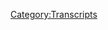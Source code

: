 {{Transcript
    | title         = [[262: April 14, 2009]]
    | caption       = [https://knowledgefight.libsyn.com/knowledge-fight-april-14-2009 Listen to this episode on Libsyn]
    | episodeNumber = [[262: April 14, 2009|262]]
    | length        = 01:15:12
}}

{{MessageBox
    | header     = Warning: Bot Generated Content
    | text       = This transcript was automatically generated by transcription software and likely contains many mistakes and misattributions. Please check the audio for definitive quotes, attribution, and context.
    | image      = N3yvass4myg91.webp
    | imagewidth = 50px
    | id         = warning
}}

{{TranscriptBlock
    | name      = Unknown Speaker
    | timestamp = 00:00:00.000
    | text      = Andy and Kansas, you're on the air. Thanks for holding.
}}

{{TranscriptBlock
    | name      = Unknown Speaker
    | timestamp = 00:00:04.000
    | text      = Hello, Alex. I'm a first time caller. I'm a huge fan. I love your work.
}}

{{TranscriptBlock
    | name      = Unknown Speaker
    | timestamp = 00:00:07.280
    | text      = I love you. Hey, everybody. Welcome back to Knowledge Fight. I'm Dan.
}}

{{TranscriptBlock
    | name      = Unknown Speaker
    | timestamp = 00:00:09.839
    | text      = I'm Jordan. We're a couple dudes. I like to sit around, drink novelty beverages,
}}

{{TranscriptBlock
    | name      = Unknown Speaker
    | timestamp = 00:00:12.960
    | text      = and talk a little bit about Alex Jones. Oh, indeed we are. Dan.
}}

{{TranscriptBlock
    | name      = Unknown Speaker
    | timestamp = 00:00:16.399
    | text      = Jordan. Dan.
}}

{{TranscriptBlock
    | name      = Unknown Speaker
    | timestamp = 00:00:17.760
    | text      = Jordan. What was the last time you got stuck in traffic?
}}

{{TranscriptBlock
    | name      = Unknown Speaker
    | timestamp = 00:00:22.079
    | text      = Yesterday, driving around with you. I mean, I haven't driven a car since I moved to Chicago.
}}

{{TranscriptBlock
    | name      = Unknown Speaker
    | timestamp = 00:00:27.760
    | text      = Right. That's what I'm saying.
}}

{{TranscriptBlock
    | name      = Unknown Speaker
    | timestamp = 00:00:28.399
    | text      = No, I did once. You did once?
}}

{{TranscriptBlock
    | name      = Unknown Speaker
    | timestamp = 00:00:29.839
    | text      = Dan Dries was trying to teach me to drive during this short period
}}

{{TranscriptBlock
    | name      = Unknown Speaker
    | timestamp = 00:00:32.479
    | text      = where I thought I was going to buy an RV. So I realized I needed to get a driver's license.
}}

{{TranscriptBlock
    | name      = Unknown Speaker
    | timestamp = 00:00:37.280
    | text      = Of course. And so he was teaching me to drive,
}}

{{TranscriptBlock
    | name      = Unknown Speaker
    | timestamp = 00:00:39.359
    | text      = and he didn't need to. I remember how to drive.
}}

{{TranscriptBlock
    | name      = Unknown Speaker
    | timestamp = 00:00:42.560
    | text      = Yeah. But I was really
}}

{{TranscriptBlock
    | name      = Unknown Speaker
    | timestamp = 00:00:43.520
    | text      = scared about it because at that point it had been like six, seven years since I had driven.
}}

{{TranscriptBlock
    | name      = Unknown Speaker
    | timestamp = 00:00:47.600
    | text      = I thought I'd be like all over the road. Right.
}}

{{TranscriptBlock
    | name      = Unknown Speaker
    | timestamp = 00:00:50.000
    | text      = I was fine. Yeah.
}}

{{TranscriptBlock
    | name      = Unknown Speaker
    | timestamp = 00:00:51.039
    | text      = But no traffic that time. But yeah, in your car yesterday.
}}

{{TranscriptBlock
    | name      = Unknown Speaker
    | timestamp = 00:00:54.479
    | text      = Like, before you moved to Chicago, you used to drive around, right?
}}

{{TranscriptBlock
    | name      = Unknown Speaker
    | timestamp = 00:00:57.759
    | text      = Yeah. In Missouri.
}}

{{TranscriptBlock
    | name      = Unknown Speaker
    | timestamp = 00:00:58.640
    | text      = Yeah? Yeah.
}}

{{TranscriptBlock
    | name      = Unknown Speaker
    | timestamp = 00:00:59.439
    | text      = What happened in Missouri while you were driving? Hit a lot of curbs.
}}

{{TranscriptBlock
    | name      = Unknown Speaker
    | timestamp = 00:01:02.159
    | text      = Hit a lot of curbs? No, not really.
}}

{{TranscriptBlock
    | name      = Unknown Speaker
    | timestamp = 00:01:03.600
    | text      = Were you a confident driver? It's my reputation. Nah,
}}

{{TranscriptBlock
    | name      = Unknown Speaker
    | timestamp = 00:01:05.680
    | text      = you don't need to be all that confident in Columbia, Missouri.
}}

{{TranscriptBlock
    | name      = Unknown Speaker
    | timestamp = 00:01:08.159
    | text      = Fair. Fair.
}}

{{TranscriptBlock
    | name      = Unknown Speaker
    | timestamp = 00:01:08.879
    | text      = It's pretty easy going for the most part. You don't need to be all that sober in Columbia.
}}

{{TranscriptBlock
    | name      = Unknown Speaker
    | timestamp = 00:01:12.400
    | text      = No, you do. Oh, yeah.
}}

{{TranscriptBlock
    | name      = Unknown Speaker
    | timestamp = 00:01:14.000
    | text      = They're pretty serious. Like, you don't have to be sober in Chicago.
}}

{{TranscriptBlock
    | name      = Unknown Speaker
    | timestamp = 00:01:17.040
    | text      = Right. Every comic I've ever known has, like,
}}

{{TranscriptBlock
    | name      = Unknown Speaker
    | timestamp = 00:01:20.319
    | text      = driven drunk all over the place, and I'm very uncomfortable about it.
}}

{{TranscriptBlock
    | name      = Unknown Speaker
    | timestamp = 00:01:23.519
    | text      = Don't reveal our secrets. It's not a secret.
}}

{{TranscriptBlock
    | name      = Unknown Speaker
    | timestamp = 00:01:25.680
    | text      = It's almost impossible to get a DUI in Chicago if you're white.
}}

{{TranscriptBlock
    | name      = Unknown Speaker
    | timestamp = 00:01:28.159
    | text      = It is really tough. It's really tough if you're white.
}}

{{TranscriptBlock
    | name      = Unknown Speaker
    | timestamp = 00:01:31.280
    | text      = But in Columbia, they take that a little more seriously.
}}

{{TranscriptBlock
    | name      = Unknown Speaker
    | timestamp = 00:01:34.560
    | text      = I never drove drunk after I... When I was, like, 19, I had not a DUI.
}}

{{TranscriptBlock
    | name      = Unknown Speaker
    | timestamp = 00:01:40.719
    | text      = It ended up getting pled down to a civic violation or whatever.
}}

{{TranscriptBlock
    | name      = Unknown Speaker
    | timestamp = 00:01:44.560
    | text      = But I was so scared in the moment when it happened.
}}

{{TranscriptBlock
    | name      = Unknown Speaker
    | timestamp = 00:01:47.200
    | text      = So I was just like, oh my God, this is... It was terrifying.
}}

{{TranscriptBlock
    | name      = Unknown Speaker
    | timestamp = 00:01:50.000
    | text      = Yeah, of course. Losing control of a car.
}}

{{TranscriptBlock
    | name      = Unknown Speaker
    | timestamp = 00:01:51.680
    | text      = Of course. Thankfully, no one got hurt or anything like
}}

{{TranscriptBlock
    | name      = Unknown Speaker
    | timestamp = 00:01:53.920
    | text      = that. But I was so scared of that, that from 19 on, I never got in a car driving
}}

{{TranscriptBlock
    | name      = Unknown Speaker
    | timestamp = 00:02:00.640
    | text      = with any alcohol in me. Even one beer.
}}

{{TranscriptBlock
    | name      = Unknown Speaker
    | timestamp = 00:02:02.879
    | text      = Really?
}}

{{TranscriptBlock
    | name      = Unknown Speaker
    | timestamp = 00:02:03.280
    | text      = Yeah.
}}

{{TranscriptBlock
    | name      = Unknown Speaker
    | timestamp = 00:02:03.840
    | text      = Wow.
}}

{{TranscriptBlock
    | name      = Unknown Speaker
    | timestamp = 00:02:03.920
    | text      = I was very, very, like, terrified from that experience.
}}

{{TranscriptBlock
    | name      = Unknown Speaker
    | timestamp = 00:02:08.560
    | text      = So anyway, I don't know. I haven't been in traffic in a long time.
}}

{{TranscriptBlock
    | name      = Unknown Speaker
    | timestamp = 00:02:14.560
    | text      = Lots of fun stories.
}}

{{TranscriptBlock
    | name      = Unknown Speaker
    | timestamp = 00:02:15.759
    | text      = Yeah, sure.
}}

{{TranscriptBlock
    | name      = Unknown Speaker
    | timestamp = 00:02:16.000
    | text      = It doesn't matter if you're in traffic.
}}

{{TranscriptBlock
    | name      = Unknown Speaker
    | timestamp = 00:02:17.759
    | text      = Nope.
}}

{{TranscriptBlock
    | name      = Unknown Speaker
    | timestamp = 00:02:19.039
    | text      = It's just a gateway into communication.
}}

{{TranscriptBlock
    | name      = Unknown Speaker
    | timestamp = 00:02:21.439
    | text      = Sure. There's a podcast where I don't know much about traffic,
}}

{{TranscriptBlock
    | name      = Unknown Speaker
    | timestamp = 00:02:23.520
    | text      = but I know a lot about Alex Jones.
}}

{{TranscriptBlock
    | name      = Unknown Speaker
    | timestamp = 00:02:24.960
    | text      = That's true. And I know a lot about traffic.
}}

{{TranscriptBlock
    | name      = Unknown Speaker
    | timestamp = 00:02:26.879
    | text      = And I don't know anything about Alex Jones, except what you tell me.
}}

{{TranscriptBlock
    | name      = Unknown Speaker
    | timestamp = 00:02:29.199
    | text      = We are like Jack Spratt and his wife.
}}

{{TranscriptBlock
    | name      = Unknown Speaker
    | timestamp = 00:02:31.520
    | text      = The bone and the fat and the lick and the plate clean.
}}

{{TranscriptBlock
    | name      = Unknown Speaker
    | timestamp = 00:02:34.000
    | text      = No, no.
}}

{{TranscriptBlock
    | name      = Unknown Speaker
    | timestamp = 00:02:35.520
    | text      = Anyway...
}}

{{TranscriptBlock
    | name      = Unknown Speaker
    | timestamp = 00:02:36.560
    | text      = We are not like Jack Spratt and his wife.
}}

{{TranscriptBlock
    | name      = Unknown Speaker
    | timestamp = 00:02:38.080
    | text      = Today, we got a very interesting show where we will be back in 2009.
}}

{{TranscriptBlock
    | name      = Unknown Speaker
    | timestamp = 00:02:42.719
    | text      = And I have some thoughts about that.
}}

{{TranscriptBlock
    | name      = Unknown Speaker
    | timestamp = 00:02:43.840
    | text      = I want to discuss them on the other side of this.
}}

{{TranscriptBlock
    | name      = Unknown Speaker
    | timestamp = 00:02:45.840
    | text      = But first, I have some thoughts that are very positive about some of our new donors.
}}

{{TranscriptBlock
    | name      = Unknown Speaker
    | timestamp = 00:02:50.240
    | text      = I'd like to give them a shout out.
}}

{{TranscriptBlock
    | name      = Unknown Speaker
    | timestamp = 00:02:51.360
    | text      = First, Cummins. Thank you so much.
}}

{{TranscriptBlock
    | name      = Unknown Speaker
    | timestamp = 00:02:53.599
    | text      = You are now policy wonk.
}}

{{TranscriptBlock
    | name      = Unknown Speaker
    | timestamp = 00:02:55.039
    | text      = I'm a policy wonk.
}}

{{TranscriptBlock
    | name      = Unknown Speaker
    | timestamp = 00:02:56.159
    | text      = Thank you, Cummins.
}}

{{TranscriptBlock
    | name      = Unknown Speaker
    | timestamp = 00:02:56.800
    | text      = Thank you, very much, Cummins.
}}

{{TranscriptBlock
    | name      = Unknown Speaker
    | timestamp = 00:02:57.840
    | text      = Next, Kenneth. Thank you so much.
}}

{{TranscriptBlock
    | name      = Unknown Speaker
    | timestamp = 00:02:59.520
    | text      = You are now policy wonk.
}}

{{TranscriptBlock
    | name      = Unknown Speaker
    | timestamp = 00:03:01.120
    | text      = I'm a policy wonk.
}}

{{TranscriptBlock
    | name      = Unknown Speaker
    | timestamp = 00:03:02.159
    | text      = Thank you, Kenneth.
}}

{{TranscriptBlock
    | name      = Unknown Speaker
    | timestamp = 00:03:02.740
    | text      = Thank you very much, Kenneth.
}}

{{TranscriptBlock
    | name      = Unknown Speaker
    | timestamp = 00:03:03.680
    | text      = Next, Eric. With a K.
}}

{{TranscriptBlock
    | name      = Unknown Speaker
    | timestamp = 00:03:05.759
    | text      = Eric with a K.
}}

{{TranscriptBlock
    | name      = Unknown Speaker
    | timestamp = 00:03:06.400
    | text      = You are now a policy wonk.
}}

{{TranscriptBlock
    | name      = Unknown Speaker
    | timestamp = 00:03:08.000
    | text      = I'm a policy wonk.
}}

{{TranscriptBlock
    | name      = Unknown Speaker
    | timestamp = 00:03:09.120
    | text      = Thank you, very much, Viking Eric.
}}

{{TranscriptBlock
    | name      = Unknown Speaker
    | timestamp = 00:03:11.280
    | text      = Now, next. This one is MCF, which I can't tell
}}

{{TranscriptBlock
    | name      = Unknown Speaker
    | timestamp = 00:03:14.960
    | text      = if it's a play on McG, the music video director like McF.
}}

{{TranscriptBlock
    | name      = Unknown Speaker
    | timestamp = 00:03:19.439
    | text      = I don't think it is.
}}

{{TranscriptBlock
    | name      = Unknown Speaker
    | timestamp = 00:03:20.240
    | text      = I don't think so.
}}

{{TranscriptBlock
    | name      = Unknown Speaker
    | timestamp = 00:03:20.800
    | text      = Anyway, MCF, thank you so much, you are now a policy wonk.
}}

{{TranscriptBlock
    | name      = Unknown Speaker
    | timestamp = 00:03:24.000
    | text      = I'm a policy wonk.
}}

{{TranscriptBlock
    | name      = Unknown Speaker
    | timestamp = 00:03:25.000
    | text      = Thank you, MCF.
}}

{{TranscriptBlock
    | name      = Unknown Speaker
    | timestamp = 00:03:26.000
    | text      = Thank you very, very much, MCF.
}}

{{TranscriptBlock
    | name      = Unknown Speaker
    | timestamp = 00:03:27.000
    | text      = Finally, I'd like to say thank you to somebody who took their donation, bumped it up a little
}}

{{TranscriptBlock
    | name      = Unknown Speaker
    | timestamp = 00:03:30.020
    | text      = bit.
}}

{{TranscriptBlock
    | name      = Unknown Speaker
    | timestamp = 00:03:31.020
    | text      = What?
}}

{{TranscriptBlock
    | name      = Unknown Speaker
    | timestamp = 00:03:32.020
    | text      = Let me appreciate it so very much.
}}

{{TranscriptBlock
    | name      = Unknown Speaker
    | timestamp = 00:03:33.020
    | text      = So Tyler, you are now a technocrat.
}}

{{TranscriptBlock
    | name      = Unknown Speaker
    | timestamp = 00:03:35.639
    | text      = I'm a policy wonk.
}}

{{TranscriptBlock
    | name      = Unknown Speaker
    | timestamp = 00:03:36.639
    | text      = Four stars.
}}

{{TranscriptBlock
    | name      = Unknown Speaker
    | timestamp = 00:03:37.639
    | text      = Go home to your mother and tell her you're brilliant.
}}

{{TranscriptBlock
    | name      = Unknown Speaker
    | timestamp = 00:03:39.740
    | text      = Someone, someone sodomized and sent me a bucket of poop.
}}

{{TranscriptBlock
    | name      = Unknown Speaker
    | timestamp = 00:03:42.240
    | text      = Daddy shark.
}}

{{TranscriptBlock
    | name      = Unknown Speaker
    | timestamp = 00:03:43.240
    | text      = Bah, bah, bah, bah, bah, bah.
}}

{{TranscriptBlock
    | name      = Unknown Speaker
    | timestamp = 00:03:44.680
    | text      = Jar Jar Binks has a Caribbean black accent.
}}

{{TranscriptBlock
    | name      = Unknown Speaker
    | timestamp = 00:03:49.039
    | text      = He's a loser, little, little kitty baby.
}}

{{TranscriptBlock
    | name      = Unknown Speaker
    | timestamp = 00:03:52.080
    | text      = I don't want to hate black people.
}}

{{TranscriptBlock
    | name      = Unknown Speaker
    | timestamp = 00:03:53.719
    | text      = I renounce Jesus Christ.
}}

{{TranscriptBlock
    | name      = Unknown Speaker
    | timestamp = 00:03:55.719
    | text      = Thank you so much, Tyler.
}}

{{TranscriptBlock
    | name      = Unknown Speaker
    | timestamp = 00:03:56.860
    | text      = Thank you very much, Tyler.
}}

{{TranscriptBlock
    | name      = Unknown Speaker
    | timestamp = 00:03:57.860
    | text      = If you're listening out there and you're thinking, hey, I like this show, I'd like to support
}}

{{TranscriptBlock
    | name      = Unknown Speaker
    | timestamp = 00:04:00.419
    | text      = these gents, you can do that by going to our website, knowledgefight.com, clicking that
}}

{{TranscriptBlock
    | name      = Unknown Speaker
    | timestamp = 00:04:03.780
    | text      = button that says support the show.
}}

{{TranscriptBlock
    | name      = Unknown Speaker
    | timestamp = 00:04:05.680
    | text      = We do appreciate it.
}}

{{TranscriptBlock
    | name      = Unknown Speaker
    | timestamp = 00:04:06.680
    | text      = Indeed you can, and that would be nice of you.
}}

{{TranscriptBlock
    | name      = Unknown Speaker
    | timestamp = 00:04:08.800
    | text      = Yeah.
}}

{{TranscriptBlock
    | name      = Unknown Speaker
    | timestamp = 00:04:09.800
    | text      = And also we got some other people posting that they have redirected websites, URLs to
}}

{{TranscriptBlock
    | name      = Unknown Speaker
    | timestamp = 00:04:14.280
    | text      = a...
}}

{{TranscriptBlock
    | name      = Unknown Speaker
    | timestamp = 00:04:15.280
    | text      = Absolutely.
}}

{{TranscriptBlock
    | name      = Unknown Speaker
    | timestamp = 00:04:16.279
    | text      = The website is www.soros.wiki now redirects to our wiki page.
}}

{{TranscriptBlock
    | name      = Unknown Speaker
    | timestamp = 00:04:19.800
    | text      = To the actual wiki?
}}

{{TranscriptBlock
    | name      = Unknown Speaker
    | timestamp = 00:04:20.800
    | text      = I believe so.
}}

{{TranscriptBlock
    | name      = Unknown Speaker
    | timestamp = 00:04:21.800
    | text      = So that's fun.
}}

{{TranscriptBlock
    | name      = Unknown Speaker
    | timestamp = 00:04:23.800
    | text      = Look, so today what we're doing is we're going back to 2009.
}}

{{TranscriptBlock
    | name      = Unknown Speaker
    | timestamp = 00:04:29.000
    | text      = And I mentioned that a lot of the main mysteries are kind of...
}}

{{TranscriptBlock
    | name      = Unknown Speaker
    | timestamp = 00:04:32.759
    | text      = They're not that mysterious to us anymore by 2009.
}}

{{TranscriptBlock
    | name      = Unknown Speaker
    | timestamp = 00:04:35.839
    | text      = We have the Tea Party sort of figured out in terms of the Oath Keepers angle.
}}

{{TranscriptBlock
    | name      = Unknown Speaker
    | timestamp = 00:04:41.259
    | text      = We have a little glimmering of Soros talk.
}}

{{TranscriptBlock
    | name      = Unknown Speaker
    | timestamp = 00:04:45.160
    | text      = And so those main things that were really driving my curiosities aren't that spectacular
}}

{{TranscriptBlock
    | name      = Unknown Speaker
    | timestamp = 00:04:51.920
    | text      = to me anymore.
}}

{{TranscriptBlock
    | name      = Unknown Speaker
    | timestamp = 00:04:52.920
    | text      = Yeah, yeah, yeah, yeah.
}}

{{TranscriptBlock
    | name      = Unknown Speaker
    | timestamp = 00:04:53.920
    | text      = But I realized our last episode ended with coverage of April 13th, 2009, and two days
}}

{{TranscriptBlock
    | name      = Unknown Speaker
    | timestamp = 00:05:00.160
    | text      = later is Tax Day.
}}

{{TranscriptBlock
    | name      = Unknown Speaker
    | timestamp = 00:05:01.639
    | text      = So we can't leave 2009 without getting to the main day of the Tea Party.
}}

{{TranscriptBlock
    | name      = Unknown Speaker
    | timestamp = 00:05:05.439
    | text      = Absolutely.
}}

{{TranscriptBlock
    | name      = Unknown Speaker
    | timestamp = 00:05:06.439
    | text      = Since at that point they hadn't lost the thread yet, it was still an anti-tax movement.
}}

{{TranscriptBlock
    | name      = Unknown Speaker
    | timestamp = 00:05:09.720
    | text      = Right, right, right.
}}

{{TranscriptBlock
    | name      = Unknown Speaker
    | timestamp = 00:05:10.720
    | text      = Or whatever.
}}

{{TranscriptBlock
    | name      = Unknown Speaker
    | timestamp = 00:05:11.720
    | text      = So you got to get to at least Tax Day.
}}

{{TranscriptBlock
    | name      = Unknown Speaker
    | timestamp = 00:05:13.459
    | text      = And so I decided we're going to stick in 2009, at least for a little bit.
}}

{{TranscriptBlock
    | name      = Unknown Speaker
    | timestamp = 00:05:16.399
    | text      = And I was like, hey, you know what I'm going to do?
}}

{{TranscriptBlock
    | name      = Unknown Speaker
    | timestamp = 00:05:18.399
    | text      = I'm going to get the 14th and the 15th knocked out now.
}}

{{TranscriptBlock
    | name      = Unknown Speaker
    | timestamp = 00:05:21.600
    | text      = We're going to find out what happened.
}}

{{TranscriptBlock
    | name      = Unknown Speaker
    | timestamp = 00:05:23.560
    | text      = Unfortunately on this episode, I think the most shocking thing I've ever heard on Infowars
}}

{{TranscriptBlock
    | name      = Unknown Speaker
    | timestamp = 00:05:28.639
    | text      = happens.
}}

{{TranscriptBlock
    | name      = Unknown Speaker
    | timestamp = 00:05:29.639
    | text      = And...
}}

{{TranscriptBlock
    | name      = Unknown Speaker
    | timestamp = 00:05:30.639
    | text      = I love taxes!
}}

{{TranscriptBlock
    | name      = Unknown Speaker
    | timestamp = 00:05:31.639
    | text      = No.
}}

{{TranscriptBlock
    | name      = Unknown Speaker
    | timestamp = 00:05:32.639
    | text      = Taxation without representation!
}}

{{TranscriptBlock
    | name      = Unknown Speaker
    | timestamp = 00:05:34.800
    | text      = That would have been crazy.
}}

{{TranscriptBlock
    | name      = Unknown Speaker
    | timestamp = 00:05:36.319
    | text      = Just from a narrative standpoint, that would have been nuts.
}}

{{TranscriptBlock
    | name      = Unknown Speaker
    | timestamp = 00:05:39.500
    | text      = But I can't even begin to talk about how fucked up the thing that happens on this episode
}}

{{TranscriptBlock
    | name      = Unknown Speaker
    | timestamp = 00:05:44.800
    | text      = is.
}}

{{TranscriptBlock
    | name      = Unknown Speaker
    | timestamp = 00:05:46.920
    | text      = There are not many times that I'm listening to these episodes and my response to something
}}

{{TranscriptBlock
    | name      = Unknown Speaker
    | timestamp = 00:05:51.959
    | text      = I hear is, whoa, whoa, whoa, whoa, whoa, whoa, whoa, whoa, whoa, whoa, whoa, and then I have
}}

{{TranscriptBlock
    | name      = Unknown Speaker
    | timestamp = 00:05:55.959
    | text      = to pause the episode.
}}

{{TranscriptBlock
    | name      = Unknown Speaker
    | timestamp = 00:05:56.959
    | text      = Wall to wall, end words.
}}

{{TranscriptBlock
    | name      = Unknown Speaker
    | timestamp = 00:05:57.959
    | text      = Wall to wall.
}}

{{TranscriptBlock
    | name      = Unknown Speaker
    | timestamp = 00:05:58.959
    | text      = I have to pause the episode and sit there for a couple minutes like, what's happening?
}}

{{TranscriptBlock
    | name      = Unknown Speaker
    | timestamp = 00:06:05.240
    | text      = And then listen back to the clip like five times to make sure I heard it correctly.
}}

{{TranscriptBlock
    | name      = Unknown Speaker
    | timestamp = 00:06:09.920
    | text      = That sort of thing.
}}

{{TranscriptBlock
    | name      = Unknown Speaker
    | timestamp = 00:06:11.019
    | text      = So I don't want to oversell this, but we'll get to that as we get to it.
}}

{{TranscriptBlock
    | name      = Unknown Speaker
    | timestamp = 00:06:14.120
    | text      = I started drinking Adrenachrome and I got to be honest.
}}

{{TranscriptBlock
    | name      = Unknown Speaker
    | timestamp = 00:06:18.000
    | text      = It's pretty good.
}}

{{TranscriptBlock
    | name      = Unknown Speaker
    | timestamp = 00:06:19.000
    | text      = It's pretty great.
}}

{{TranscriptBlock
    | name      = Unknown Speaker
    | timestamp = 00:06:20.000
    | text      = It's pretty great.
}}

{{TranscriptBlock
    | name      = Unknown Speaker
    | timestamp = 00:06:21.000
    | text      = So we're going over just the 14th today.
}}

{{TranscriptBlock
    | name      = Unknown Speaker
    | timestamp = 00:06:22.439
    | text      = We'll have to let tax day wait because this really threw a wrench into my process.
}}

{{TranscriptBlock
    | name      = Unknown Speaker
    | timestamp = 00:06:28.879
    | text      = But we're going to start here on the 14th.
}}

{{TranscriptBlock
    | name      = Unknown Speaker
    | timestamp = 00:06:31.079
    | text      = This is complaining about taxes and the idea that there are more new taxes.
}}

{{TranscriptBlock
    | name      = Unknown Speaker
    | timestamp = 00:06:35.480
    | text      = And then he discusses a way you can fight back against those taxes.
}}

{{TranscriptBlock
    | name      = Unknown Speaker
    | timestamp = 00:06:39.680
    | text      = And then they're going to squeeze you.
}}

{{TranscriptBlock
    | name      = Unknown Speaker
    | timestamp = 00:06:41.399
    | text      = Every state's passing new taxes, New York 80 something new taxes, and they're going
}}

{{TranscriptBlock
    | name      = Unknown Speaker
    | timestamp = 00:06:45.920
    | text      = to take your property, take your home, squeeze you, swatting you.
}}

{{TranscriptBlock
    | name      = Unknown Speaker
    | timestamp = 00:06:50.120
    | text      = They're going to send the police and anybody that fights back with the second amendment
}}

{{TranscriptBlock
    | name      = Unknown Speaker
    | timestamp = 00:06:53.959
    | text      = is going to be called a terrorist.
}}

{{TranscriptBlock
    | name      = Unknown Speaker
    | timestamp = 00:06:56.079
    | text      = Yeah.
}}

{{TranscriptBlock
    | name      = Unknown Speaker
    | timestamp = 00:06:57.079
    | text      = And that's what America is.
}}

{{TranscriptBlock
    | name      = Unknown Speaker
    | timestamp = 00:06:58.079
    | text      = Agreed 100%.
}}

{{TranscriptBlock
    | name      = Unknown Speaker
    | timestamp = 00:06:59.399
    | text      = That phrasing is fucked up.
}}

{{TranscriptBlock
    | name      = Unknown Speaker
    | timestamp = 00:07:02.120
    | text      = Agreed 100%.
}}

{{TranscriptBlock
    | name      = Unknown Speaker
    | timestamp = 00:07:04.000
    | text      = Fight back with the second amendment.
}}

{{TranscriptBlock
    | name      = Unknown Speaker
    | timestamp = 00:07:07.680
    | text      = And anybody who shoots a tax collector is all of a sudden a terrorist.
}}

{{TranscriptBlock
    | name      = Unknown Speaker
    | timestamp = 00:07:11.319
    | text      = Isn't that kind of what he's saying?
}}

{{TranscriptBlock
    | name      = Unknown Speaker
    | timestamp = 00:07:12.879
    | text      = It is exactly what he's saying.
}}

{{TranscriptBlock
    | name      = Unknown Speaker
    | timestamp = 00:07:15.360
    | text      = You can't say fights back with guns.
}}

{{TranscriptBlock
    | name      = Unknown Speaker
    | timestamp = 00:07:17.279
    | text      = So you paraphrase and say fights back with the second amendment.
}}

{{TranscriptBlock
    | name      = Unknown Speaker
    | timestamp = 00:07:20.680
    | text      = That's what he's saying.
}}

{{TranscriptBlock
    | name      = Unknown Speaker
    | timestamp = 00:07:21.680
    | text      = Fight back with guns against taxes.
}}

{{TranscriptBlock
    | name      = Unknown Speaker
    | timestamp = 00:07:23.439
    | text      = Yeah, I was going to say, how can you fight?
}}

{{TranscriptBlock
    | name      = Unknown Speaker
    | timestamp = 00:07:25.680
    | text      = Haha, if you do not recall, the second amendment provides for no taxes.
}}

{{TranscriptBlock
    | name      = Unknown Speaker
    | timestamp = 00:07:30.600
    | text      = It relieves the burdens of taxation.
}}

{{TranscriptBlock
    | name      = Unknown Speaker
    | timestamp = 00:07:32.639
    | text      = How does that work?
}}

{{TranscriptBlock
    | name      = Unknown Speaker
    | timestamp = 00:07:34.439
    | text      = So that's where we start.
}}

{{TranscriptBlock
    | name      = Unknown Speaker
    | timestamp = 00:07:35.839
    | text      = That's crazy that Alex is like, if you, if you murder an IRS agent with a gun, then they're
}}

{{TranscriptBlock
    | name      = Unknown Speaker
    | timestamp = 00:07:41.879
    | text      = going to be all in a tizzy and call you a murdering terrorist.
}}

{{TranscriptBlock
    | name      = Unknown Speaker
    | timestamp = 00:07:46.040
    | text      = We start, we start, it opens with one, the government is going to send the FBI and the
}}

{{TranscriptBlock
    | name      = Unknown Speaker
    | timestamp = 00:07:53.160
    | text      = cops to your house.
}}

{{TranscriptBlock
    | name      = Unknown Speaker
    | timestamp = 00:07:54.339
    | text      = And they're going to squeeze you much like Alex is going to do as a squid against Joe
}}

{{TranscriptBlock
    | name      = Unknown Speaker
    | timestamp = 00:07:58.560
    | text      = Rogan.
}}

{{TranscriptBlock
    | name      = Unknown Speaker
    | timestamp = 00:07:59.560
    | text      = Of course, for your $4,000 in taxes that you have to pay.
}}

{{TranscriptBlock
    | name      = Unknown Speaker
    | timestamp = 00:08:04.839
    | text      = And if you kill them, all of a sudden people are going to say you're a bad dude.
}}

{{TranscriptBlock
    | name      = Unknown Speaker
    | timestamp = 00:08:09.240
    | text      = And especially because it would be necessarily politically motivated, you know, it would
}}

{{TranscriptBlock
    | name      = Unknown Speaker
    | timestamp = 00:08:13.279
    | text      = be, it would be terrorism.
}}

{{TranscriptBlock
    | name      = Unknown Speaker
    | timestamp = 00:08:15.399
    | text      = Anyway, Alex takes calls early on this episode.
}}

{{TranscriptBlock
    | name      = Unknown Speaker
    | timestamp = 00:08:19.019
    | text      = Not sure why.
}}

{{TranscriptBlock
    | name      = Unknown Speaker
    | timestamp = 00:08:20.019
    | text      = I think he's, he's sort of feeling the idea of getting the temperature of America.
}}

{{TranscriptBlock
    | name      = Unknown Speaker
    | timestamp = 00:08:24.639
    | text      = And this caller calls in and he starts talking about how he was listening to my main man
}}

{{TranscriptBlock
    | name      = Unknown Speaker
    | timestamp = 00:08:28.240
    | text      = Neil Bortz.
}}

{{TranscriptBlock
    | name      = Unknown Speaker
    | timestamp = 00:08:29.720
    | text      = Neil Bortz is another conservative radio guy.
}}

{{TranscriptBlock
    | name      = Unknown Speaker
    | timestamp = 00:08:31.920
    | text      = Sure.
}}

{{TranscriptBlock
    | name      = Unknown Speaker
    | timestamp = 00:08:32.919
    | text      = He's the proponent, one of the main proponents of the flat tax.
}}

{{TranscriptBlock
    | name      = Unknown Speaker
    | timestamp = 00:08:37.200
    | text      = And also a fairly entertaining broadcaster, but he doesn't have Alex Jones chops.
}}

{{TranscriptBlock
    | name      = Unknown Speaker
    | timestamp = 00:08:42.559
    | text      = I would call the flat tax more like a give all of the money to the rich tax.
}}

{{TranscriptBlock
    | name      = Unknown Speaker
    | timestamp = 00:08:48.000
    | text      = I think that's what I would call it.
}}

{{TranscriptBlock
    | name      = Unknown Speaker
    | timestamp = 00:08:49.279
    | text      = That's one way to look at it.
}}

{{TranscriptBlock
    | name      = Unknown Speaker
    | timestamp = 00:08:50.279
    | text      = Yeah.
}}

{{TranscriptBlock
    | name      = Unknown Speaker
    | timestamp = 00:08:51.279
    | text      = So anyway, this guy was listening to Neil Bortz and apparently Bortz is starting to
}}

{{TranscriptBlock
    | name      = Unknown Speaker
    | timestamp = 00:08:54.840
    | text      = cover some of these like Mayak report things that Alex has been talking about.
}}

{{TranscriptBlock
    | name      = Unknown Speaker
    | timestamp = 00:08:59.200
    | text      = And so this caller wants to ask Alex about like, what does he think about that?
}}

{{TranscriptBlock
    | name      = Unknown Speaker
    | timestamp = 00:09:04.360
    | text      = And he brings up the way Bortz is covering it and wants Alex's response.
}}

{{TranscriptBlock
    | name      = Unknown Speaker
    | timestamp = 00:09:08.039
    | text      = All right.
}}

{{TranscriptBlock
    | name      = Unknown Speaker
    | timestamp = 00:09:09.039
    | text      = Well, we'll go ahead, sir.
}}

{{TranscriptBlock
    | name      = Unknown Speaker
    | timestamp = 00:09:11.039
    | text      = Um, well anyways, he turned everything into a liberal issue.
}}

{{TranscriptBlock
    | name      = Unknown Speaker
    | timestamp = 00:09:15.039
    | text      = Why is there no left wing on the document?
}}

{{TranscriptBlock
    | name      = Unknown Speaker
    | timestamp = 00:09:17.440
    | text      = Why is it just right wing and everything like that?
}}

{{TranscriptBlock
    | name      = Unknown Speaker
    | timestamp = 00:09:20.720
    | text      = Now that, you know, and everything here locally and in Nashville and everything, they're talking
}}

{{TranscriptBlock
    | name      = Unknown Speaker
    | timestamp = 00:09:25.399
    | text      = about all the big tea parties and stuff like that.
}}

{{TranscriptBlock
    | name      = Unknown Speaker
    | timestamp = 00:09:28.159
    | text      = And one of the left having thing like that, why aren't they coming up against this stuff
}}

{{TranscriptBlock
    | name      = Unknown Speaker
    | timestamp = 00:09:32.279
    | text      = about the IRS and stuff like that?
}}

{{TranscriptBlock
    | name      = Unknown Speaker
    | timestamp = 00:09:34.600
    | text      = Well, because the so-called left or all big banker foundation owned and run all these
}}

{{TranscriptBlock
    | name      = Unknown Speaker
    | timestamp = 00:09:40.539
    | text      = big websites literally attacking me or Ford foundation, Rockefeller foundation funded.
}}

{{TranscriptBlock
    | name      = Unknown Speaker
    | timestamp = 00:09:45.480
    | text      = In fact, I'm going to cover that some later in the hour, and so they're there wanting
}}

{{TranscriptBlock
    | name      = Unknown Speaker
    | timestamp = 00:09:52.200
    | text      = more taxes.
}}

{{TranscriptBlock
    | name      = Unknown Speaker
    | timestamp = 00:09:53.200
    | text      = See the average liberal on the street thinks that it was a lovey-dovey and social welfare
}}

{{TranscriptBlock
    | name      = Unknown Speaker
    | timestamp = 00:09:58.120
    | text      = debt and that it's helping the poor to have big government.
}}

{{TranscriptBlock
    | name      = Unknown Speaker
    | timestamp = 00:10:02.000
    | text      = They don't understand big government is for the big corporations through their tax free
}}

{{TranscriptBlock
    | name      = Unknown Speaker
    | timestamp = 00:10:05.399
    | text      = foundations to steal the working people's money.
}}

{{TranscriptBlock
    | name      = Unknown Speaker
    | timestamp = 00:10:08.759
    | text      = And so the left loves the taxes.
}}

{{TranscriptBlock
    | name      = Unknown Speaker
    | timestamp = 00:10:11.559
    | text      = That's why they list the tea parties is basically terrorists in a lot of these documents is
}}

{{TranscriptBlock
    | name      = Unknown Speaker
    | timestamp = 00:10:16.879
    | text      = because the hereditary enemy of the globalist is paleo conservatives slash classical liberals
}}

{{TranscriptBlock
    | name      = Unknown Speaker
    | timestamp = 00:10:25.960
    | text      = and the Thomas Jefferson hill.
}}

{{TranscriptBlock
    | name      = Unknown Speaker
    | timestamp = 00:10:27.759
    | text      = Thanks for the call.
}}

{{TranscriptBlock
    | name      = Unknown Speaker
    | timestamp = 00:10:31.039
    | text      = So the underlying question that he seems to be asking the caller, like, why don't they
}}

{{TranscriptBlock
    | name      = Unknown Speaker
    | timestamp = 00:10:34.759
    | text      = have any of these Myak reports about liberals or people on the left?
}}

{{TranscriptBlock
    | name      = Unknown Speaker
    | timestamp = 00:10:39.279
    | text      = Why is, why isn't that?
}}

{{TranscriptBlock
    | name      = Unknown Speaker
    | timestamp = 00:10:40.700
    | text      = Why is it only us right wing people who are being pointed out for their extremism?
}}

{{TranscriptBlock
    | name      = Unknown Speaker
    | timestamp = 00:10:45.879
    | text      = There's a reason for this.
}}

{{TranscriptBlock
    | name      = Unknown Speaker
    | timestamp = 00:10:46.879
    | text      = It's because Alex and his guests like to pretend that all government is ever concerned about
}}

{{TranscriptBlock
    | name      = Unknown Speaker
    | timestamp = 00:10:51.039
    | text      = is right wing extremism and they just, the government just turns a complete blind eye
}}

{{TranscriptBlock
    | name      = Unknown Speaker
    | timestamp = 00:10:55.220
    | text      = to any terrorism or extremism on the left.
}}

{{TranscriptBlock
    | name      = Unknown Speaker
    | timestamp = 00:10:57.899
    | text      = This perception is created and reinforced by the fact that people like Alex or in this
}}

{{TranscriptBlock
    | name      = Unknown Speaker
    | timestamp = 00:11:02.080
    | text      = caller's case, Neil Bortz only cover stuff like this when they need to get really defensive
}}

{{TranscriptBlock
    | name      = Unknown Speaker
    | timestamp = 00:11:06.639
    | text      = about reports about right wing extremism.
}}

{{TranscriptBlock
    | name      = Unknown Speaker
    | timestamp = 00:11:09.240
    | text      = So they can, you know, just basically prop up their own narrative of systemic oppression.
}}

{{TranscriptBlock
    | name      = Unknown Speaker
    | timestamp = 00:11:13.480
    | text      = It should come as no surprise that this version of reality that the propagandists here present
}}

{{TranscriptBlock
    | name      = Unknown Speaker
    | timestamp = 00:11:18.360
    | text      = is not accurate in any way.
}}

{{TranscriptBlock
    | name      = Unknown Speaker
    | timestamp = 00:11:20.879
    | text      = In April 2001, Dr. Carl Sager prepared a report for the US Department of Energy entitled Left
}}

{{TranscriptBlock
    | name      = Unknown Speaker
    | timestamp = 00:11:26.480
    | text      = Wing Extremism, The Current Threat.
}}

{{TranscriptBlock
    | name      = Unknown Speaker
    | timestamp = 00:11:29.000
    | text      = This report in many ways is pretty similar to the Myak report saying things like, quote,
}}

{{TranscriptBlock
    | name      = Unknown Speaker
    | timestamp = 00:11:33.080
    | text      = a lot of terrorists on the left are communists, which may be accurate, I'm not sure, but in
}}

{{TranscriptBlock
    | name      = Unknown Speaker
    | timestamp = 00:11:37.779
    | text      = no way implies that this report is saying that you are a terrorist if you're a communist.
}}

{{TranscriptBlock
    | name      = Unknown Speaker
    | timestamp = 00:11:43.120
    | text      = A lot of left wing terrorists probably do have communist leanings.
}}

{{TranscriptBlock
    | name      = Unknown Speaker
    | timestamp = 00:11:47.600
    | text      = That doesn't mean that they're saying communists are terrorists, anything like that.
}}

{{TranscriptBlock
    | name      = Unknown Speaker
    | timestamp = 00:11:51.919
    | text      = It's very similar to the Myak report in many ways, but a little bit more exhaustive.
}}

{{TranscriptBlock
    | name      = Unknown Speaker
    | timestamp = 00:11:56.799
    | text      = I wonder why.
}}

{{TranscriptBlock
    | name      = Unknown Speaker
    | timestamp = 00:11:57.799
    | text      = The report explains that, quote, the threat to the United States government from leftist
}}

{{TranscriptBlock
    | name      = Unknown Speaker
    | timestamp = 00:12:01.360
    | text      = extremists has decreased considerably in the past decade, but it has not disappeared.
}}

{{TranscriptBlock
    | name      = Unknown Speaker
    | timestamp = 00:12:06.240
    | text      = It goes on to say that, quote, the challenge to law enforcement and security is not to
}}

{{TranscriptBlock
    | name      = Unknown Speaker
    | timestamp = 00:12:10.120
    | text      = interfere with the rights of individuals to express their beliefs while also providing
}}

{{TranscriptBlock
    | name      = Unknown Speaker
    | timestamp = 00:12:14.159
    | text      = a means for the early identification of extremists who are planning criminal actions, which is
}}

{{TranscriptBlock
    | name      = Unknown Speaker
    | timestamp = 00:12:18.320
    | text      = the underlying point of all the, quote, unquote, patriot demonizing documents that Alex yells
}}

{{TranscriptBlock
    | name      = Unknown Speaker
    | timestamp = 00:12:23.159
    | text      = about all the time.
}}

{{TranscriptBlock
    | name      = Unknown Speaker
    | timestamp = 00:12:24.159
    | text      = It's the same thing.
}}

{{TranscriptBlock
    | name      = Unknown Speaker
    | timestamp = 00:12:25.840
    | text      = One of the things I found particularly interesting about this particular report, though, was
}}

{{TranscriptBlock
    | name      = Unknown Speaker
    | timestamp = 00:12:29.600
    | text      = that it pulled information from a study conducted by Brent Smith, published in the State University
}}

{{TranscriptBlock
    | name      = Unknown Speaker
    | timestamp = 00:12:34.120
    | text      = of New York Press, called Terrorism in America.
}}

{{TranscriptBlock
    | name      = Unknown Speaker
    | timestamp = 00:12:37.279
    | text      = In the study, Smith looked at 378 members of identified terrorist groups and compared
}}

{{TranscriptBlock
    | name      = Unknown Speaker
    | timestamp = 00:12:42.919
    | text      = the demographics of those in right wing groups and left wing ones.
}}

{{TranscriptBlock
    | name      = Unknown Speaker
    | timestamp = 00:12:46.759
    | text      = He found that members of right wing groups were 97 percent male compared to 73 percent
}}

{{TranscriptBlock
    | name      = Unknown Speaker
    | timestamp = 00:12:51.759
    | text      = in left wing groups.
}}

{{TranscriptBlock
    | name      = Unknown Speaker
    | timestamp = 00:12:53.440
    | text      = Members of right wing groups were 97 percent white compared to 29 percent in left wing
}}

{{TranscriptBlock
    | name      = Unknown Speaker
    | timestamp = 00:12:58.039
    | text      = groups.
}}

{{TranscriptBlock
    | name      = Unknown Speaker
    | timestamp = 00:12:59.039
    | text      = Thirty-six percent of the members of right wing groups were over the age of 40 as opposed
}}

{{TranscriptBlock
    | name      = Unknown Speaker
    | timestamp = 00:13:02.559
    | text      = to 18 percent over the age of 40 in left wing groups.
}}

{{TranscriptBlock
    | name      = Unknown Speaker
    | timestamp = 00:13:07.000
    | text      = Twelve percent of the members of right wing groups had college degrees compared to 54
}}

{{TranscriptBlock
    | name      = Unknown Speaker
    | timestamp = 00:13:11.639
    | text      = percent of left wing group members.
}}

{{TranscriptBlock
    | name      = Unknown Speaker
    | timestamp = 00:13:13.559
    | text      = None of that really proves anything definitive, but the numbers are different enough to be
}}

{{TranscriptBlock
    | name      = Unknown Speaker
    | timestamp = 00:13:16.919
    | text      = interesting.
}}

{{TranscriptBlock
    | name      = Unknown Speaker
    | timestamp = 00:13:17.919
    | text      = Yeah.
}}

{{TranscriptBlock
    | name      = Unknown Speaker
    | timestamp = 00:13:18.919
    | text      = From that.
}}

{{TranscriptBlock
    | name      = Unknown Speaker
    | timestamp = 00:13:19.919
    | text      = I think what you're saying is that women earn only 24 terrors for every 76 terrorists there
}}

{{TranscriptBlock
    | name      = Unknown Speaker
    | timestamp = 00:13:25.980
    | text      = are.
}}

{{TranscriptBlock
    | name      = Unknown Speaker
    | timestamp = 00:13:26.980
    | text      = I think there is a gender discrepancy in terrorism.
}}

{{TranscriptBlock
    | name      = Unknown Speaker
    | timestamp = 00:13:28.559
    | text      = I think this is an issue.
}}

{{TranscriptBlock
    | name      = Unknown Speaker
    | timestamp = 00:13:30.080
    | text      = Yeah.
}}

{{TranscriptBlock
    | name      = Unknown Speaker
    | timestamp = 00:13:31.080
    | text      = I think this is an issue.
}}

{{TranscriptBlock
    | name      = Unknown Speaker
    | timestamp = 00:13:32.080
    | text      = That's a problem.
}}

{{TranscriptBlock
    | name      = Unknown Speaker
    | timestamp = 00:13:33.080
    | text      = You are a terrorist J.W.
}}

{{TranscriptBlock
    | name      = Unknown Speaker
    | timestamp = 00:13:38.000
    | text      = So also in October 2014, the Department of Homeland Security released a report titled
}}

{{TranscriptBlock
    | name      = Unknown Speaker
    | timestamp = 00:13:44.360
    | text      = Patterns of Terrorism in the United States 1970 to 2013.
}}

{{TranscriptBlock
    | name      = Unknown Speaker
    | timestamp = 00:13:48.679
    | text      = It's very clear that, you know, from the data it presents.
}}

{{TranscriptBlock
    | name      = Unknown Speaker
    | timestamp = 00:13:52.519
    | text      = Mostly what you find is that there was a shit ton of left wing terrorism in the 70s.
}}

{{TranscriptBlock
    | name      = Unknown Speaker
    | timestamp = 00:13:57.600
    | text      = And that shifts hard towards right wing terrorism from that point onward.
}}

{{TranscriptBlock
    | name      = Unknown Speaker
    | timestamp = 00:14:01.519
    | text      = In the 80s and 90s anti-abortion activists, the report's words, not mine, were the number
}}

{{TranscriptBlock
    | name      = Unknown Speaker
    | timestamp = 00:14:06.840
    | text      = one category of terrorist in the United States comprising 16 percent of attacks in the 80s
}}

{{TranscriptBlock
    | name      = Unknown Speaker
    | timestamp = 00:14:11.759
    | text      = and 26 percent of the 90s.
}}

{{TranscriptBlock
    | name      = Unknown Speaker
    | timestamp = 00:14:13.879
    | text      = Throughout that entire time, the DHS does make note that groups like the Animal Liberation
}}

{{TranscriptBlock
    | name      = Unknown Speaker
    | timestamp = 00:14:18.159
    | text      = Front and Earth Liberation Front were very active in committing a bunch of terrorist
}}

{{TranscriptBlock
    | name      = Unknown Speaker
    | timestamp = 00:14:22.240
    | text      = acts.
}}

{{TranscriptBlock
    | name      = Unknown Speaker
    | timestamp = 00:14:23.240
    | text      = But in the 24 years that the ALF was active at that point, their attacks had killed no
}}

{{TranscriptBlock
    | name      = Unknown Speaker
    | timestamp = 00:14:27.879
    | text      = one.
}}

{{TranscriptBlock
    | name      = Unknown Speaker
    | timestamp = 00:14:28.879
    | text      = That's true of the Earth Liberation Front.
}}

{{TranscriptBlock
    | name      = Unknown Speaker
    | timestamp = 00:14:31.600
    | text      = Over that same time period, you saw a rise in incidents involving right wing groups like
}}

{{TranscriptBlock
    | name      = Unknown Speaker
    | timestamp = 00:14:35.759
    | text      = the Aryan Republican Army, the Aryan Liberation Front, and the World Church of the Creator.
}}

{{TranscriptBlock
    | name      = Unknown Speaker
    | timestamp = 00:14:40.559
    | text      = At the same time, the numbers of left wing incidents were decreasing.
}}

{{TranscriptBlock
    | name      = Unknown Speaker
    | timestamp = 00:14:44.759
    | text      = You see these patterns very clearly.
}}

{{TranscriptBlock
    | name      = Unknown Speaker
    | timestamp = 00:14:46.679
    | text      = The point is that the government and the researchers in these organizations, they don't ignore
}}

{{TranscriptBlock
    | name      = Unknown Speaker
    | timestamp = 00:14:50.919
    | text      = left wing terrorism.
}}

{{TranscriptBlock
    | name      = Unknown Speaker
    | timestamp = 00:14:52.320
    | text      = They deal with the reality.
}}

{{TranscriptBlock
    | name      = Unknown Speaker
    | timestamp = 00:14:53.320
    | text      = And that reality is that there's plenty of left wing terrorism to discuss and simultaneously
}}

{{TranscriptBlock
    | name      = Unknown Speaker
    | timestamp = 00:14:58.100
    | text      = there's even more right wing terrorism to discuss.
}}

{{TranscriptBlock
    | name      = Unknown Speaker
    | timestamp = 00:15:01.440
    | text      = If anyone's ignoring anything, it's Alex and his right wing ilk ignoring the fact that
}}

{{TranscriptBlock
    | name      = Unknown Speaker
    | timestamp = 00:15:06.100
    | text      = they do cover all this stuff in order to maintain the illusion that the out of control government
}}

{{TranscriptBlock
    | name      = Unknown Speaker
    | timestamp = 00:15:10.879
    | text      = is targeting conservatives in preparation to put them in camps or some shit like that.
}}

{{TranscriptBlock
    | name      = Unknown Speaker
    | timestamp = 00:15:15.559
    | text      = That's all.
}}

{{TranscriptBlock
    | name      = Unknown Speaker
    | timestamp = 00:15:16.559
    | text      = This is all bullshit.
}}

{{TranscriptBlock
    | name      = Unknown Speaker
    | timestamp = 00:15:17.559
    | text      = There's plenty of reports you can find about left wing terrorism.
}}

{{TranscriptBlock
    | name      = Unknown Speaker
    | timestamp = 00:15:19.840
    | text      = There's also plenty of reports you can find about the FBI planting agents with inside
}}

{{TranscriptBlock
    | name      = Unknown Speaker
    | timestamp = 00:15:26.120
    | text      = left wing groups in order to incite them to violence in order to discredit them.
}}

{{TranscriptBlock
    | name      = Unknown Speaker
    | timestamp = 00:15:30.879
    | text      = That is a very real example that happens regularly, including recently in the how many different
}}

{{TranscriptBlock
    | name      = Unknown Speaker
    | timestamp = 00:15:38.559
    | text      = places?
}}

{{TranscriptBlock
    | name      = Unknown Speaker
    | timestamp = 00:15:39.559
    | text      = In Charlottesville, they had FBI agents in there in so many different places in the fucking
}}

{{TranscriptBlock
    | name      = Unknown Speaker
    | timestamp = 00:15:44.600
    | text      = Black Panthers in the 60s and 70s.
}}

{{TranscriptBlock
    | name      = Unknown Speaker
    | timestamp = 00:15:47.100
    | text      = The main reason that they killed fucking Fred Hampton was because there was an informant
}}

{{TranscriptBlock
    | name      = Unknown Speaker
    | timestamp = 00:15:51.200
    | text      = inside of the Black Panthers.
}}

{{TranscriptBlock
    | name      = Unknown Speaker
    | timestamp = 00:15:53.039
    | text      = Why was there an informant?
}}

{{TranscriptBlock
    | name      = Unknown Speaker
    | timestamp = 00:15:54.240
    | text      = Because the FBI was fucking targeting them specifically and ignoring right wing terrorist
}}

{{TranscriptBlock
    | name      = Unknown Speaker
    | timestamp = 00:15:59.879
    | text      = groups.
}}

{{TranscriptBlock
    | name      = Unknown Speaker
    | timestamp = 00:16:00.879
    | text      = There's a line between informant and provocateur.
}}

{{TranscriptBlock
    | name      = Unknown Speaker
    | timestamp = 00:16:02.799
    | text      = Absolutely.
}}

{{TranscriptBlock
    | name      = Unknown Speaker
    | timestamp = 00:16:03.799
    | text      = Because in the same way that I understand why there would be an informant at like Elohim
}}

{{TranscriptBlock
    | name      = Unknown Speaker
    | timestamp = 00:16:07.879
    | text      = City in the 90s, I do understand why there would be an informant in the Black Panthers
}}

{{TranscriptBlock
    | name      = Unknown Speaker
    | timestamp = 00:16:14.600
    | text      = too.
}}

{{TranscriptBlock
    | name      = Unknown Speaker
    | timestamp = 00:16:15.600
    | text      = I get it.
}}

{{TranscriptBlock
    | name      = Unknown Speaker
    | timestamp = 00:16:16.600
    | text      = Yeah.
}}

{{TranscriptBlock
    | name      = Unknown Speaker
    | timestamp = 00:16:17.600
    | text      = No, for sure.
}}

{{TranscriptBlock
    | name      = Unknown Speaker
    | timestamp = 00:16:18.600
    | text      = But that's very different.
}}

{{TranscriptBlock
    | name      = Unknown Speaker
    | timestamp = 00:16:19.600
    | text      = The reality of the situations is quite different.
}}

{{TranscriptBlock
    | name      = Unknown Speaker
    | timestamp = 00:16:20.600
    | text      = Charlottesville is the best example of the FBI literally planting agents inside the protesters
}}

{{TranscriptBlock
    | name      = Unknown Speaker
    | timestamp = 00:16:29.519
    | text      = in order to incite them to violence, in order to discredit them.
}}

{{TranscriptBlock
    | name      = Unknown Speaker
    | timestamp = 00:16:33.879
    | text      = I recall some of that stuff coming out of Ferguson too.
}}

{{TranscriptBlock
    | name      = Unknown Speaker
    | timestamp = 00:16:36.320
    | text      = It was absolutely coming out of Ferguson.
}}

{{TranscriptBlock
    | name      = Unknown Speaker
    | timestamp = 00:16:38.879
    | text      = But be that as it may, we got just bogus nonsense coming up here.
}}

{{TranscriptBlock
    | name      = Unknown Speaker
    | timestamp = 00:16:44.440
    | text      = We got Alex saying, use the Second Amendment to fight taxes and then just crazy bullshit
}}

{{TranscriptBlock
    | name      = Unknown Speaker
    | timestamp = 00:16:49.120
    | text      = about how the left is free to roam and no one targets them or anything like that.
}}

{{TranscriptBlock
    | name      = Unknown Speaker
    | timestamp = 00:16:54.399
    | text      = I assume Alex doesn't get the irony of him saying that you should kill tax collectors
}}

{{TranscriptBlock
    | name      = Unknown Speaker
    | timestamp = 00:17:00.159
    | text      = and also saying that right wing terrorist is almost non-existent.
}}

{{TranscriptBlock
    | name      = Unknown Speaker
    | timestamp = 00:17:04.279
    | text      = I assure you he doesn't.
}}

{{TranscriptBlock
    | name      = Unknown Speaker
    | timestamp = 00:17:05.720
    | text      = He doesn't get that irony?
}}

{{TranscriptBlock
    | name      = Unknown Speaker
    | timestamp = 00:17:06.720
    | text      = I assure you, or if he does, he's very cagey about not revealing that he does.
}}

{{TranscriptBlock
    | name      = Unknown Speaker
    | timestamp = 00:17:12.119
    | text      = So in this next clip, he gets to a narrative against one President, Barack Obama, that
}}

{{TranscriptBlock
    | name      = Unknown Speaker
    | timestamp = 00:17:17.940
    | text      = I think, first of all, the first part of it is pretty distasteful and I'm not thrilled
}}

{{TranscriptBlock
    | name      = Unknown Speaker
    | timestamp = 00:17:21.559
    | text      = with.
}}

{{TranscriptBlock
    | name      = Unknown Speaker
    | timestamp = 00:17:22.559
    | text      = The second part is awesome.
}}

{{TranscriptBlock
    | name      = Unknown Speaker
    | timestamp = 00:17:23.759
    | text      = And it's another one of these scandals that I completely forgot.
}}

{{TranscriptBlock
    | name      = Unknown Speaker
    | timestamp = 00:17:26.839
    | text      = It's tan suit level.
}}

{{TranscriptBlock
    | name      = Unknown Speaker
    | timestamp = 00:17:28.079
    | text      = Okay.
}}

{{TranscriptBlock
    | name      = Unknown Speaker
    | timestamp = 00:17:29.079
    | text      = Oh boy.
}}

{{TranscriptBlock
    | name      = Unknown Speaker
    | timestamp = 00:17:30.079
    | text      = I forgot about this one.
}}

{{TranscriptBlock
    | name      = Unknown Speaker
    | timestamp = 00:17:31.079
    | text      = I mean, how can anybody believe anything Barack Obama says?
}}

{{TranscriptBlock
    | name      = Unknown Speaker
    | timestamp = 00:17:36.079
    | text      = Everything is a lie.
}}

{{TranscriptBlock
    | name      = Unknown Speaker
    | timestamp = 00:17:38.160
    | text      = He's 6.5% African, 6.5%.
}}

{{TranscriptBlock
    | name      = Unknown Speaker
    | timestamp = 00:17:43.680
    | text      = So it's a lie that he's black.
}}

{{TranscriptBlock
    | name      = Unknown Speaker
    | timestamp = 00:17:45.680
    | text      = He didn't get a rescue dog, like he said he was, and that's now on the news.
}}

{{TranscriptBlock
    | name      = Unknown Speaker
    | timestamp = 00:17:49.559
    | text      = That's a lie.
}}

{{TranscriptBlock
    | name      = Unknown Speaker
    | timestamp = 00:17:50.559
    | text      = So he didn't get a rescue dog.
}}

{{TranscriptBlock
    | name      = Unknown Speaker
    | timestamp = 00:17:52.319
    | text      = That's right.
}}

{{TranscriptBlock
    | name      = Unknown Speaker
    | timestamp = 00:17:53.799
    | text      = That is right.
}}

{{TranscriptBlock
    | name      = Unknown Speaker
    | timestamp = 00:17:55.839
    | text      = I remember that.
}}

{{TranscriptBlock
    | name      = Unknown Speaker
    | timestamp = 00:17:56.839
    | text      = Completely forgot people were mad about that.
}}

{{TranscriptBlock
    | name      = Unknown Speaker
    | timestamp = 00:17:58.839
    | text      = Oh my God.
}}

{{TranscriptBlock
    | name      = Unknown Speaker
    | timestamp = 00:17:59.839
    | text      = Oh my God.
}}

{{TranscriptBlock
    | name      = Unknown Speaker
    | timestamp = 00:18:00.839
    | text      = For real.
}}

{{TranscriptBlock
    | name      = Unknown Speaker
    | timestamp = 00:18:01.839
    | text      = He was just a black President.
}}

{{TranscriptBlock
    | name      = Unknown Speaker
    | timestamp = 00:18:04.599
    | text      = I am somebody who is strongly in favor of rescuing pets, absolutely.
}}

{{TranscriptBlock
    | name      = Unknown Speaker
    | timestamp = 00:18:09.000
    | text      = And I also think that when celebrities get boutique pets and stuff like that, it kind
}}

{{TranscriptBlock
    | name      = Unknown Speaker
    | timestamp = 00:18:12.960
    | text      = of does send a bad message.
}}

{{TranscriptBlock
    | name      = Unknown Speaker
    | timestamp = 00:18:14.500
    | text      = Because I understand that there's some very soft criticisms to make of the President not
}}

{{TranscriptBlock
    | name      = Unknown Speaker
    | timestamp = 00:18:19.359
    | text      = getting a rescue dog, but he didn't lie about it.
}}

{{TranscriptBlock
    | name      = Unknown Speaker
    | timestamp = 00:18:22.279
    | text      = So in 2009, President Obama adopted Bo, America's first dog.
}}

{{TranscriptBlock
    | name      = Unknown Speaker
    | timestamp = 00:18:27.319
    | text      = Bo was a Portuguese water dog.
}}

{{TranscriptBlock
    | name      = Unknown Speaker
    | timestamp = 00:18:28.640
    | text      = That was America's first dog?
}}

{{TranscriptBlock
    | name      = Unknown Speaker
    | timestamp = 00:18:30.839
    | text      = Only he'd never had dogs before.
}}

{{TranscriptBlock
    | name      = Unknown Speaker
    | timestamp = 00:18:33.839
    | text      = Socks was the first cat.
}}

{{TranscriptBlock
    | name      = Unknown Speaker
    | timestamp = 00:18:36.039
    | text      = And I'm grateful that Bill Clinton brought cats to our lives.
}}

{{TranscriptBlock
    | name      = Unknown Speaker
    | timestamp = 00:18:39.599
    | text      = That's wonderful.
}}

{{TranscriptBlock
    | name      = Unknown Speaker
    | timestamp = 00:18:40.880
    | text      = It's always a Democrat President who reintroduces animals into the wild.
}}

{{TranscriptBlock
    | name      = Unknown Speaker
    | timestamp = 00:18:45.279
    | text      = Yeah.
}}

{{TranscriptBlock
    | name      = Unknown Speaker
    | timestamp = 00:18:46.279
    | text      = My assessment of Bo is pretty cute, all things considered.
}}

{{TranscriptBlock
    | name      = Unknown Speaker
    | timestamp = 00:18:49.119
    | text      = In a scandal that we all still remember as being a stain on the presidency, Barack Obama
}}

{{TranscriptBlock
    | name      = Unknown Speaker
    | timestamp = 00:18:53.000
    | text      = did not adopt a rescue dog after saying that he absolutely 100% would only accept a rescue
}}

{{TranscriptBlock
    | name      = Unknown Speaker
    | timestamp = 00:18:58.440
    | text      = dog.
}}

{{TranscriptBlock
    | name      = Unknown Speaker
    | timestamp = 00:18:59.720
    | text      = Except that isn't true at all.
}}

{{TranscriptBlock
    | name      = Unknown Speaker
    | timestamp = 00:19:00.720
    | text      = In a press conference, Obama said, quote, we have two criteria that have to be reconciled.
}}

{{TranscriptBlock
    | name      = Unknown Speaker
    | timestamp = 00:19:05.599
    | text      = One is that Malia is allergic, so it has to be hypoallergenic.
}}

{{TranscriptBlock
    | name      = Unknown Speaker
    | timestamp = 00:19:09.079
    | text      = There are a number of breeds that are hypoallergenic.
}}

{{TranscriptBlock
    | name      = Unknown Speaker
    | timestamp = 00:19:12.059
    | text      = On the other hand, our preference would be to get a shelter dog, but obviously, a lot
}}

{{TranscriptBlock
    | name      = Unknown Speaker
    | timestamp = 00:19:15.420
    | text      = of shelter dogs are mutts like me.
}}

{{TranscriptBlock
    | name      = Unknown Speaker
    | timestamp = 00:19:18.140
    | text      = So whether we're going to be able to balance those two things, I think, is a pressing issue
}}

{{TranscriptBlock
    | name      = Unknown Speaker
    | timestamp = 00:19:21.799
    | text      = on the Obama household.
}}

{{TranscriptBlock
    | name      = Unknown Speaker
    | timestamp = 00:19:23.339
    | text      = So actually, in that quote, he deals with Alex's other criticism of him, which is, yeah,
}}

{{TranscriptBlock
    | name      = Unknown Speaker
    | timestamp = 00:19:30.119
    | text      = he didn't say that he was going to get a shelter dog or a rescue dog, just that he would prefer
}}

{{TranscriptBlock
    | name      = Unknown Speaker
    | timestamp = 00:19:34.480
    | text      = to.
}}

{{TranscriptBlock
    | name      = Unknown Speaker
    | timestamp = 00:19:35.480
    | text      = But the requirements they were working with might make it hard.
}}

{{TranscriptBlock
    | name      = Unknown Speaker
    | timestamp = 00:19:37.980
    | text      = By April, they'd narrowed down the dog hunt, and the family began searching at shelters
}}

{{TranscriptBlock
    | name      = Unknown Speaker
    | timestamp = 00:19:41.680
    | text      = for a dog that met their needs.
}}

{{TranscriptBlock
    | name      = Unknown Speaker
    | timestamp = 00:19:43.279
    | text      = Ultimately, they didn't find that dog.
}}

{{TranscriptBlock
    | name      = Unknown Speaker
    | timestamp = 00:19:45.779
    | text      = But one of the litter mates of the dog owned by Senator Ted Kennedy did fit their exact
}}

{{TranscriptBlock
    | name      = Unknown Speaker
    | timestamp = 00:19:51.119
    | text      = needs, so he bought it for them as a gift.
}}

{{TranscriptBlock
    | name      = Unknown Speaker
    | timestamp = 00:19:53.940
    | text      = Though Bo was bought from a breeder, the dog is also what's known as a second chance pet,
}}

{{TranscriptBlock
    | name      = Unknown Speaker
    | timestamp = 00:19:58.119
    | text      = meaning that its first owner had returned it to the breeder, which is something that
}}

{{TranscriptBlock
    | name      = Unknown Speaker
    | timestamp = 00:20:01.119
    | text      = can carry a little bit of a stigma in dog breeding circles.
}}

{{TranscriptBlock
    | name      = Unknown Speaker
    | timestamp = 00:20:05.599
    | text      = Obama never claimed that this made it a rescue dog, but guess who did?
}}

{{TranscriptBlock
    | name      = Unknown Speaker
    | timestamp = 00:20:09.359
    | text      = Cesar fucking Milan did.
}}

{{TranscriptBlock
    | name      = Unknown Speaker
    | timestamp = 00:20:12.160
    | text      = The dog whisperer.
}}

{{TranscriptBlock
    | name      = Unknown Speaker
    | timestamp = 00:20:14.599
    | text      = He said it was a rescue dog.
}}

{{TranscriptBlock
    | name      = Unknown Speaker
    | timestamp = 00:20:16.039
    | text      = Hey, hey.
}}

{{TranscriptBlock
    | name      = Unknown Speaker
    | timestamp = 00:20:17.279
    | text      = Even Wayne Parcell, the chief executive of the Humane Society, called Bo a, quote, quasi-rescue
}}

{{TranscriptBlock
    | name      = Unknown Speaker
    | timestamp = 00:20:22.799
    | text      = dog.
}}

{{TranscriptBlock
    | name      = Unknown Speaker
    | timestamp = 00:20:24.119
    | text      = After the Obamas were criticized for their decision to a level that seems disproportionate,
}}

{{TranscriptBlock
    | name      = Unknown Speaker
    | timestamp = 00:20:28.039
    | text      = they made a donation to the Humane Society as a gesture.
}}

{{TranscriptBlock
    | name      = Unknown Speaker
    | timestamp = 00:20:31.019
    | text      = Long story short, there's no scandal here, and he didn't lie about it.
}}

{{TranscriptBlock
    | name      = Unknown Speaker
    | timestamp = 00:20:34.000
    | text      = I hate people.
}}

{{TranscriptBlock
    | name      = Unknown Speaker
    | timestamp = 00:20:35.000
    | text      = I hate them.
}}

{{TranscriptBlock
    | name      = Unknown Speaker
    | timestamp = 00:20:36.000
    | text      = I hate them.
}}

{{TranscriptBlock
    | name      = Unknown Speaker
    | timestamp = 00:20:37.000
    | text      = I hate them.
}}

{{TranscriptBlock
    | name      = Unknown Speaker
    | timestamp = 00:20:38.000
    | text      = I hate them.
}}

{{TranscriptBlock
    | name      = Unknown Speaker
    | timestamp = 00:20:39.000
    | text      = I hate them.
}}

{{TranscriptBlock
    | name      = Unknown Speaker
    | timestamp = 00:20:40.000
    | text      = I hate them.
}}

{{TranscriptBlock
    | name      = Unknown Speaker
    | timestamp = 00:20:41.000
    | text      = I hate them.
}}

{{TranscriptBlock
    | name      = Unknown Speaker
    | timestamp = 00:20:42.000
    | text      = I hate them.
}}

{{TranscriptBlock
    | name      = Unknown Speaker
    | timestamp = 00:20:43.000
    | text      = I hate them.
}}

{{TranscriptBlock
    | name      = Unknown Speaker
    | timestamp = 00:20:44.000
    | text      = I hate them.
}}

{{TranscriptBlock
    | name      = Unknown Speaker
    | timestamp = 00:20:45.000
    | text      = I hate them.
}}

{{TranscriptBlock
    | name      = Unknown Speaker
    | timestamp = 00:20:46.000
    | text      = It's crazy.
}}

{{TranscriptBlock
    | name      = Unknown Speaker
    | timestamp = 00:20:47.000
    | text      = Fuck you.
}}

{{TranscriptBlock
    | name      = Unknown Speaker
    | timestamp = 00:20:48.000
    | text      = It's crazy.
}}

{{TranscriptBlock
    | name      = Unknown Speaker
    | timestamp = 00:20:49.000
    | text      = Fuck all of you.
}}

{{TranscriptBlock
    | name      = Unknown Speaker
    | timestamp = 00:20:50.019
    | text      = Fuck anybody who talked about this!
}}

{{TranscriptBlock
    | name      = Unknown Speaker
    | timestamp = 00:20:51.019
    | text      = The fucking current president started the goddamn office breaking the emoluments clause!
}}

{{TranscriptBlock
    | name      = Unknown Speaker
    | timestamp = 00:20:52.019
    | text      = He didn't, uh...
}}

{{TranscriptBlock
    | name      = Unknown Speaker
    | timestamp = 00:20:53.019
    | text      = He should already be gone!
}}

{{TranscriptBlock
    | name      = Unknown Speaker
    | timestamp = 00:20:54.019
    | text      = But he didn't say he was gonna get a rescue dog and then didn't...
}}

{{TranscriptBlock
    | name      = Unknown Speaker
    | timestamp = 00:20:55.019
    | text      = Literally!
}}

{{TranscriptBlock
    | name      = Unknown Speaker
    | timestamp = 00:20:56.019
    | text      = Constitutionally he is not allowed to be president.
}}

{{TranscriptBlock
    | name      = Unknown Speaker
    | timestamp = 00:20:57.559
    | text      = Nah, naw!
}}

{{TranscriptBlock
    | name      = Unknown Speaker
    | timestamp = 00:20:58.559
    | text      = Literally!
}}

{{TranscriptBlock
    | name      = Unknown Speaker
    | timestamp = 00:20:59.559
    | text      = He's on the up...
}}

{{TranscriptBlock
    | name      = Unknown Speaker
    | timestamp = 00:21:00.559
    | text      = According to the Constitution!
}}

{{TranscriptBlock
    | name      = Unknown Speaker
    | timestamp = 00:21:01.559
    | text      = He's on the up and up on pets, so I'm okay with it.
}}

{{TranscriptBlock
    | name      = Unknown Speaker
    | timestamp = 00:21:04.619
    | text      = Oh my god. And I don't know if you know this, Alex, but black isn't a percentage in America.
}}

{{TranscriptBlock
    | name      = Unknown Speaker
    | timestamp = 00:21:13.660
    | text      = Black is the color of your skin. It doesn't matter if you're 1% black, but your skin is
}}

{{TranscriptBlock
    | name      = Unknown Speaker
    | timestamp = 00:21:18.400
    | text      = all the way black. People are going to treat you racistly. That is the reality of the situation.
}}

{{TranscriptBlock
    | name      = Unknown Speaker
    | timestamp = 00:21:24.240
    | text      = There's different conversations and you can intentionally blend them if you want to do
}}

{{TranscriptBlock
    | name      = Unknown Speaker
    | timestamp = 00:21:28.099
    | text      = what Alex is doing. I just never like to hear anybody give racial litmus tests and stuff
}}

{{TranscriptBlock
    | name      = Unknown Speaker
    | timestamp = 00:21:34.480
    | text      = like that because they never come from a good place. They never come from a place of good
}}

{{TranscriptBlock
    | name      = Unknown Speaker
    | timestamp = 00:21:39.339
    | text      = faith or saying something positive. It's always used to attack and it's always exclusionary
}}

{{TranscriptBlock
    | name      = Unknown Speaker
    | timestamp = 00:21:45.579
    | text      = and it sucks. It just sucks to hear Alex say things like that.
}}

{{TranscriptBlock
    | name      = Unknown Speaker
    | timestamp = 00:21:49.140
    | text      = There are so many stories and probably still going on right now, actually almost certainly
}}

{{TranscriptBlock
    | name      = Unknown Speaker
    | timestamp = 00:21:54.779
    | text      = still going on right now, where somebody of mixed race is both excluded from their skin
}}

{{TranscriptBlock
    | name      = Unknown Speaker
    | timestamp = 00:22:01.319
    | text      = color based community and also excluded from the other side of their heritage simply because
}}

{{TranscriptBlock
    | name      = Unknown Speaker
    | timestamp = 00:22:09.380
    | text      = of their skin color. That is something that is a massive issue. No, but hey, it's all
}}

{{TranscriptBlock
    | name      = Unknown Speaker
    | timestamp = 00:22:16.700
    | text      = about percentage. Nevermind.
}}

{{TranscriptBlock
    | name      = Unknown Speaker
    | timestamp = 00:22:18.700
    | text      = So Alex now goes to a guest. He's got a guest and we met this guy in Endgame and we caught
}}

{{TranscriptBlock
    | name      = Unknown Speaker
    | timestamp = 00:22:24.940
    | text      = a little glimpse of him in the Obama deception and he's old and a big douche.
}}

{{TranscriptBlock
    | name      = Unknown Speaker
    | timestamp = 00:22:30.579
    | text      = We're going to get Jim Tucker written for some of the largest syndicated columns in
}}

{{TranscriptBlock
    | name      = Unknown Speaker
    | timestamp = 00:22:34.740
    | text      = newspapers, been in newspaper work for almost 50 years, writes for American Free Press.
}}

{{TranscriptBlock
    | name      = Unknown Speaker
    | timestamp = 00:22:40.119
    | text      = He is the original guy who 30 plus years ago began writing about the Bilderberg Group.
}}

{{TranscriptBlock
    | name      = Unknown Speaker
    | timestamp = 00:22:46.339
    | text      = So I have more to say about him than we necessarily covered in the Obama deception stuff or in
}}

{{TranscriptBlock
    | name      = Unknown Speaker
    | timestamp = 00:22:52.019
    | text      = the Endgame stuff. And it's good for a refresher about this because he works for American Free
}}

{{TranscriptBlock
    | name      = Unknown Speaker
    | timestamp = 00:22:56.940
    | text      = Press. And you hear a name like American Free Press, all those things are things that Alex
}}

{{TranscriptBlock
    | name      = Unknown Speaker
    | timestamp = 00:23:02.240
    | text      = purports to love, man. How can you be against something that's American, that's free or
}}

{{TranscriptBlock
    | name      = Unknown Speaker
    | timestamp = 00:23:06.500
    | text      = is the press? That's great. All those words are awesome.
}}

{{TranscriptBlock
    | name      = Unknown Speaker
    | timestamp = 00:23:10.500
    | text      = Yeah, but actually I think Alex hates all of those words.
}}

{{TranscriptBlock
    | name      = Unknown Speaker
    | timestamp = 00:23:13.859
    | text      = Possibly. Also, the American Free Press is one of those things that's named in a way
}}

{{TranscriptBlock
    | name      = Unknown Speaker
    | timestamp = 00:23:17.299
    | text      = to intentionally trick people into thinking stuff like what I was just saying.
}}

{{TranscriptBlock
    | name      = Unknown Speaker
    | timestamp = 00:23:20.779
    | text      = Oh, do you mean like Americans for Prosperity?
}}

{{TranscriptBlock
    | name      = Unknown Speaker
    | timestamp = 00:23:23.140
    | text      = You bet. When in reality it's a completely fucked up outlet and anyone associated with
}}

{{TranscriptBlock
    | name      = Unknown Speaker
    | timestamp = 00:23:27.579
    | text      = it deserves a fair amount of suspicion. The American Free Press was set up by Willis Carto,
}}

{{TranscriptBlock
    | name      = Unknown Speaker
    | timestamp = 00:23:32.339
    | text      = a noted anti-Semite and white supremacist. In 2001, after his previous publication, the
}}

{{TranscriptBlock
    | name      = Unknown Speaker
    | timestamp = 00:23:37.619
    | text      = spotlight was forced into bankruptcy. They were sued by the Institute for Historical
}}

{{TranscriptBlock
    | name      = Unknown Speaker
    | timestamp = 00:23:42.420
    | text      = Review which is a legit outright Holocaust denialist publication which was also founded
}}

{{TranscriptBlock
    | name      = Unknown Speaker
    | timestamp = 00:23:47.539
    | text      = by Willis Carto who had by that time fallen out of their good graces. So he co-founds
}}

{{TranscriptBlock
    | name      = Unknown Speaker
    | timestamp = 00:23:52.779
    | text      = this organization and by this point in time, he was not doing great.
}}

{{TranscriptBlock
    | name      = Unknown Speaker
    | timestamp = 00:23:57.259
    | text      = So it's really called American Free Press Minorities Into Small Bits.
}}

{{TranscriptBlock
    | name      = Unknown Speaker
    | timestamp = 00:24:05.539
    | text      = Yeah. So in 1996, the Institute for Historical Review successfully sued Willis Carto for
}}

{{TranscriptBlock
    | name      = Unknown Speaker
    | timestamp = 00:24:12.740
    | text      = just short of $6.5 million because he embezzled $7.5 million that had been left to the IHR
}}

{{TranscriptBlock
    | name      = Unknown Speaker
    | timestamp = 00:24:19.740
    | text      = in the will of Jean Edison Farrell, the grand niece of Thomas Edison who was herself a really
}}

{{TranscriptBlock
    | name      = Unknown Speaker
    | timestamp = 00:24:25.500
    | text      = big anti-Semite. I have bad news also about Thomas Edison, not a cool guy.
}}

{{TranscriptBlock
    | name      = Unknown Speaker
    | timestamp = 00:24:30.740
    | text      = Oh, what?
}}

{{TranscriptBlock
    | name      = Unknown Speaker
    | timestamp = 00:24:31.740
    | text      = He hired a guy back in the day and then fired him the next day because he found out he was
}}

{{TranscriptBlock
    | name      = Unknown Speaker
    | timestamp = 00:24:35.339
    | text      = Jewish.
}}

{{TranscriptBlock
    | name      = Unknown Speaker
    | timestamp = 00:24:36.339
    | text      = Ah, man. Thomas.
}}

{{TranscriptBlock
    | name      = Unknown Speaker
    | timestamp = 00:24:37.339
    | text      = Also wrote a letter in 1914 blaming the Jews for starting World War I.
}}

{{TranscriptBlock
    | name      = Unknown Speaker
    | timestamp = 00:24:42.339
    | text      = Not just did he steal all those patents but he's also an anti-Semite? I'm starting to
}}

{{TranscriptBlock
    | name      = Unknown Speaker
    | timestamp = 00:24:46.339
    | text      = think he's a bad guy.
}}

{{TranscriptBlock
    | name      = Unknown Speaker
    | timestamp = 00:24:47.339
    | text      = Yeah, turns out he wasn't great. And his grand niece gave $7.5 million.
}}

{{TranscriptBlock
    | name      = Unknown Speaker
    | timestamp = 00:24:52.380
    | text      = Wait. Wasn't Tesla Jewish?
}}

{{TranscriptBlock
    | name      = Unknown Speaker
    | timestamp = 00:24:55.900
    | text      = I don't know actually.
}}

{{TranscriptBlock
    | name      = Unknown Speaker
    | timestamp = 00:24:56.900
    | text      = I could be right. I think he was Hungarian but I don't know if he was Jewish.
}}

{{TranscriptBlock
    | name      = Unknown Speaker
    | timestamp = 00:24:59.779
    | text      = I never really knew to check. I don't know.
}}

{{TranscriptBlock
    | name      = Unknown Speaker
    | timestamp = 00:25:02.779
    | text      = Because I didn't think it mattered. But apparently I was way wrong.
}}

{{TranscriptBlock
    | name      = Unknown Speaker
    | timestamp = 00:25:05.819
    | text      = So Willis didn't take his ouster from IHR very well and at one point he staged an occupation
}}

{{TranscriptBlock
    | name      = Unknown Speaker
    | timestamp = 00:25:11.660
    | text      = of their headquarters to try and remain in control.
}}

{{TranscriptBlock
    | name      = Unknown Speaker
    | timestamp = 00:25:14.019
    | text      = Ah, that sounds smart.
}}

{{TranscriptBlock
    | name      = Unknown Speaker
    | timestamp = 00:25:15.420
    | text      = It didn't go well.
}}

{{TranscriptBlock
    | name      = Unknown Speaker
    | timestamp = 00:25:17.579
    | text      = Imbezzle several million dollars and then occupy the business that is suing you. Perfectly
}}

{{TranscriptBlock
    | name      = Unknown Speaker
    | timestamp = 00:25:23.099
    | text      = correct.
}}

{{TranscriptBlock
    | name      = Unknown Speaker
    | timestamp = 00:25:24.099
    | text      = I'm not actually sure if that occupation was before the lawsuit or after but it doesn't
}}

{{TranscriptBlock
    | name      = Unknown Speaker
    | timestamp = 00:25:27.500
    | text      = really matter in my eyes.
}}

{{TranscriptBlock
    | name      = Unknown Speaker
    | timestamp = 00:25:29.500
    | text      = The 2001 case that bankrupted him appears to be a continuation of this case from 1996
}}

{{TranscriptBlock
    | name      = Unknown Speaker
    | timestamp = 00:25:34.599
    | text      = but also alleged that Willis Carto diverted funds from the IHR's parent company to himself.
}}

{{TranscriptBlock
    | name      = Unknown Speaker
    | timestamp = 00:25:40.680
    | text      = After he lost this case he had to declare bankruptcy and the spotlight ended up having
}}

{{TranscriptBlock
    | name      = Unknown Speaker
    | timestamp = 00:25:44.940
    | text      = to fold.
}}

{{TranscriptBlock
    | name      = Unknown Speaker
    | timestamp = 00:25:46.519
    | text      = But because Willis Carto is a man dedicated to both the grift and to antisemitism he immediately
}}

{{TranscriptBlock
    | name      = Unknown Speaker
    | timestamp = 00:25:51.660
    | text      = started up American Free Press and most of the people involved in the spotlight just
}}

{{TranscriptBlock
    | name      = Unknown Speaker
    | timestamp = 00:25:55.740
    | text      = started working there.
}}

{{TranscriptBlock
    | name      = Unknown Speaker
    | timestamp = 00:25:57.019
    | text      = It's kind of just a rebranding.
}}

{{TranscriptBlock
    | name      = Unknown Speaker
    | timestamp = 00:25:58.779
    | text      = You know it's good that he knew to stay in his lane though.
}}

{{TranscriptBlock
    | name      = Unknown Speaker
    | timestamp = 00:26:02.059
    | text      = Sure.
}}

{{TranscriptBlock
    | name      = Unknown Speaker
    | timestamp = 00:26:03.059
    | text      = You know like he's a guy who knows what he does. He accepts it.
}}

{{TranscriptBlock
    | name      = Unknown Speaker
    | timestamp = 00:26:06.680
    | text      = Also I'm wrong about Tesla.
}}

{{TranscriptBlock
    | name      = Unknown Speaker
    | timestamp = 00:26:08.180
    | text      = Okay.
}}

{{TranscriptBlock
    | name      = Unknown Speaker
    | timestamp = 00:26:09.180
    | text      = Yeah, yeah, yeah.
}}

{{TranscriptBlock
    | name      = Unknown Speaker
    | timestamp = 00:26:10.180
    | text      = Glad you checked.
}}

{{TranscriptBlock
    | name      = Unknown Speaker
    | timestamp = 00:26:11.180
    | text      = Yeah.
}}

{{TranscriptBlock
    | name      = Unknown Speaker
    | timestamp = 00:26:12.180
    | text      = So Willis Carto quote one of the most influential American antisemitic propagandists of the
}}

{{TranscriptBlock
    | name      = Unknown Speaker
    | timestamp = 00:26:17.420
    | text      = past 50 years which makes sense considering that he explicitly set up his publications
}}

{{TranscriptBlock
    | name      = Unknown Speaker
    | timestamp = 00:26:22.099
    | text      = both the spotlight and American Free Press as instruments to turn the public sentiment
}}

{{TranscriptBlock
    | name      = Unknown Speaker
    | timestamp = 00:26:26.420
    | text      = against.
}}

{{TranscriptBlock
    | name      = Unknown Speaker
    | timestamp = 00:26:28.259
    | text      = And as the ADL puts it quote mobilize opinion against the Jewish population.
}}

{{TranscriptBlock
    | name      = Unknown Speaker
    | timestamp = 00:26:33.099
    | text      = Right.
}}

{{TranscriptBlock
    | name      = Unknown Speaker
    | timestamp = 00:26:34.099
    | text      = But how were their beat writers?
}}

{{TranscriptBlock
    | name      = Unknown Speaker
    | timestamp = 00:26:35.099
    | text      = Like did they have a sports section?
}}

{{TranscriptBlock
    | name      = Unknown Speaker
    | timestamp = 00:26:36.099
    | text      = Well one of them was fucking Jim Tucker so yes.
}}

{{TranscriptBlock
    | name      = Unknown Speaker
    | timestamp = 00:26:37.980
    | text      = Right.
}}

{{TranscriptBlock
    | name      = Unknown Speaker
    | timestamp = 00:26:38.980
    | text      = But I mean like how did they cover like when was this?
}}

{{TranscriptBlock
    | name      = Unknown Speaker
    | timestamp = 00:26:40.859
    | text      = They didn't have a sports section.
}}

{{TranscriptBlock
    | name      = Unknown Speaker
    | timestamp = 00:26:41.859
    | text      = They didn't have a sports section?
}}

{{TranscriptBlock
    | name      = Unknown Speaker
    | timestamp = 00:26:42.859
    | text      = No.
}}

{{TranscriptBlock
    | name      = Unknown Speaker
    | timestamp = 00:26:43.859
    | text      = Well then why would anybody?
}}

{{TranscriptBlock
    | name      = Unknown Speaker
    | timestamp = 00:26:44.859
    | text      = It was an antisemitic political jackrag.
}}

{{TranscriptBlock
    | name      = Unknown Speaker
    | timestamp = 00:26:45.859
    | text      = That's what it was.
}}

{{TranscriptBlock
    | name      = Unknown Speaker
    | timestamp = 00:26:47.440
    | text      = With Carto there's no gray area.
}}

{{TranscriptBlock
    | name      = Unknown Speaker
    | timestamp = 00:26:49.140
    | text      = He did what he did to swindle money from organizations and to attack the Jews who he saw as the biggest
}}

{{TranscriptBlock
    | name      = Unknown Speaker
    | timestamp = 00:26:53.859
    | text      = threat to the world.
}}

{{TranscriptBlock
    | name      = Unknown Speaker
    | timestamp = 00:26:55.259
    | text      = He literally said quote if Satan himself with all of his superhuman genius and diabolical
}}

{{TranscriptBlock
    | name      = Unknown Speaker
    | timestamp = 00:27:00.700
    | text      = ingenuity at his command had tried to create a permanent disintegration and force for the
}}

{{TranscriptBlock
    | name      = Unknown Speaker
    | timestamp = 00:27:05.059
    | text      = destruction of the nations he could have done no better than to invent the Jews.
}}

{{TranscriptBlock
    | name      = Unknown Speaker
    | timestamp = 00:27:10.460
    | text      = Huh.
}}

{{TranscriptBlock
    | name      = Unknown Speaker
    | timestamp = 00:27:12.380
    | text      = Just blunt.
}}

{{TranscriptBlock
    | name      = Unknown Speaker
    | timestamp = 00:27:13.460
    | text      = That is harsh.
}}

{{TranscriptBlock
    | name      = Unknown Speaker
    | timestamp = 00:27:14.460
    | text      = It's harsh criticism.
}}

{{TranscriptBlock
    | name      = Unknown Speaker
    | timestamp = 00:27:15.779
    | text      = In an interesting connection to Alex's intellectual heroes Willis Carto was actively involved
}}

{{TranscriptBlock
    | name      = Unknown Speaker
    | timestamp = 00:27:20.740
    | text      = in the George Wallace 1968 presidential campaign.
}}

{{TranscriptBlock
    | name      = Unknown Speaker
    | timestamp = 00:27:23.700
    | text      = I don't know why he would be involved in that campaign.
}}

{{TranscriptBlock
    | name      = Unknown Speaker
    | timestamp = 00:27:26.339
    | text      = Running he ran the Youth for George Wallace group in that campaign.
}}

{{TranscriptBlock
    | name      = Unknown Speaker
    | timestamp = 00:27:30.539
    | text      = Do you mean Hitler Youth?
}}

{{TranscriptBlock
    | name      = Unknown Speaker
    | timestamp = 00:27:31.759
    | text      = When Wallace his campaign failed Carto continued on with the group and renamed it the National
}}

{{TranscriptBlock
    | name      = Unknown Speaker
    | timestamp = 00:27:37.099
    | text      = Youth Alliance.
}}

{{TranscriptBlock
    | name      = Unknown Speaker
    | timestamp = 00:27:38.099
    | text      = The National Youth Alliance was a hotbed of neo-Nazis and white supremacists with many
}}

{{TranscriptBlock
    | name      = Unknown Speaker
    | timestamp = 00:27:42.619
    | text      = of their leading figures being members of a pseudo secret society called the Francis
}}

{{TranscriptBlock
    | name      = Unknown Speaker
    | timestamp = 00:27:46.140
    | text      = Parker Yaki Society.
}}

{{TranscriptBlock
    | name      = Unknown Speaker
    | timestamp = 00:27:48.140
    | text      = The group was named after this guy Yaki an American Nazi who collaborated with the American
}}

{{TranscriptBlock
    | name      = Unknown Speaker
    | timestamp = 00:27:52.380
    | text      = Bund during World War II and worked tirelessly to create a resurgence in fascism particularly
}}

{{TranscriptBlock
    | name      = Unknown Speaker
    | timestamp = 00:27:57.819
    | text      = after Hitler was defeated.
}}

{{TranscriptBlock
    | name      = Unknown Speaker
    | timestamp = 00:27:59.359
    | text      = So literally the Hitler Youth.
}}

{{TranscriptBlock
    | name      = Unknown Speaker
    | timestamp = 00:28:00.940
    | text      = Yep.
}}

{{TranscriptBlock
    | name      = Unknown Speaker
    | timestamp = 00:28:01.940
    | text      = In 1960 while he was in prison after being caught with falsified passports this Yaki
}}

{{TranscriptBlock
    | name      = Unknown Speaker
    | timestamp = 00:28:07.240
    | text      = guy he was visited by you guessed it Willis Carto who was a near obsessive about his writings
}}

{{TranscriptBlock
    | name      = Unknown Speaker
    | timestamp = 00:28:13.420
    | text      = and philosophy.
}}

{{TranscriptBlock
    | name      = Unknown Speaker
    | timestamp = 00:28:14.960
    | text      = It probably wasn't related but Yaki killed himself by ingesting cyanide a week later.
}}

{{TranscriptBlock
    | name      = Unknown Speaker
    | timestamp = 00:28:18.980
    | text      = Good for him.
}}

{{TranscriptBlock
    | name      = Unknown Speaker
    | timestamp = 00:28:20.880
    | text      = In his time with the new you that's the first thing he's done that I approve of in his time
}}

{{TranscriptBlock
    | name      = Unknown Speaker
    | timestamp = 00:28:25.220
    | text      = with the National Youth Alliance Carter recruited a promising young promising youngster by the
}}

{{TranscriptBlock
    | name      = Unknown Speaker
    | timestamp = 00:28:29.420
    | text      = name of William Luther Pierce into the group.
}}

{{TranscriptBlock
    | name      = Unknown Speaker
    | timestamp = 00:28:32.460
    | text      = Interestingly Pierce would go on to write the Turner Diaries which is largely thought
}}

{{TranscriptBlock
    | name      = Unknown Speaker
    | timestamp = 00:28:36.119
    | text      = of as the white supremacist militia Bible Pierce took over the National Youth Alliance
}}

{{TranscriptBlock
    | name      = Unknown Speaker
    | timestamp = 00:28:40.440
    | text      = and rebranded it as the National Alliance which is one of the most virulent white nationalist
}}

{{TranscriptBlock
    | name      = Unknown Speaker
    | timestamp = 00:28:45.680
    | text      = organizations in public operation during the 90s and early 2000s.
}}

{{TranscriptBlock
    | name      = Unknown Speaker
    | timestamp = 00:28:50.059
    | text      = It's still in existence now but with a slightly fairly diminished capacity.
}}

{{TranscriptBlock
    | name      = Unknown Speaker
    | timestamp = 00:28:54.900
    | text      = But they were a really fucked up important group of the neo-Nazi white supremacist times
}}

{{TranscriptBlock
    | name      = Unknown Speaker
    | timestamp = 00:28:59.819
    | text      = during that reemergence of militia shit in the 90s.
}}

{{TranscriptBlock
    | name      = Unknown Speaker
    | timestamp = 00:29:05.180
    | text      = So it all traces back to Willis Carto and the the George Wallace campaign.
}}

{{TranscriptBlock
    | name      = Unknown Speaker
    | timestamp = 00:29:10.140
    | text      = God damn these people where do they fucking come from.
}}

{{TranscriptBlock
    | name      = Unknown Speaker
    | timestamp = 00:29:13.819
    | text      = In another interesting parallel Carto was one of the people who helped launch the populist
}}

{{TranscriptBlock
    | name      = Unknown Speaker
    | timestamp = 00:29:17.480
    | text      = party best known for probably best known for fielding David Duke as their candidate for
}}

{{TranscriptBlock
    | name      = Unknown Speaker
    | timestamp = 00:29:22.339
    | text      = president in 1988.
}}

{{TranscriptBlock
    | name      = Unknown Speaker
    | timestamp = 00:29:24.480
    | text      = Whereas the populist party was into some of the stuff that the more mainline conservatives
}}

{{TranscriptBlock
    | name      = Unknown Speaker
    | timestamp = 00:29:27.859
    | text      = were at the time they were notable for their stances about repealing the federal income
}}

{{TranscriptBlock
    | name      = Unknown Speaker
    | timestamp = 00:29:32.640
    | text      = tax abolishing the Federal Reserve and cracking down super hard on immigration all things
}}

{{TranscriptBlock
    | name      = Unknown Speaker
    | timestamp = 00:29:37.940
    | text      = that Alex yells about all the time and Alex was like 13 14 when they were coming up as
}}

{{TranscriptBlock
    | name      = Unknown Speaker
    | timestamp = 00:29:43.339
    | text      = a political entity right around what Alex claims that he had his clarity moment reading
}}

{{TranscriptBlock
    | name      = Unknown Speaker
    | timestamp = 00:29:47.819
    | text      = None Dare Call It Conspiracy written by Gary Allen who worked for the Wallace campaign
}}

{{TranscriptBlock
    | name      = Unknown Speaker
    | timestamp = 00:29:52.400
    | text      = right alongside Willis Carto.
}}

{{TranscriptBlock
    | name      = Unknown Speaker
    | timestamp = 00:29:54.259
    | text      = Oh and also Carto is a huge fan of Ron Paul and you know this is like David Duke loved
}}

{{TranscriptBlock
    | name      = Unknown Speaker
    | timestamp = 00:30:00.240
    | text      = Ron Paul too.
}}

{{TranscriptBlock
    | name      = Unknown Speaker
    | timestamp = 00:30:01.240
    | text      = It's like the Avengers of white supremacy is what we're talking about right here.
}}

{{TranscriptBlock
    | name      = Unknown Speaker
    | timestamp = 00:30:04.880
    | text      = They they came together.
}}

{{TranscriptBlock
    | name      = Unknown Speaker
    | timestamp = 00:30:06.440
    | text      = There was one great fight scene where everybody got their little viewpoint on that and then
}}

{{TranscriptBlock
    | name      = Unknown Speaker
    | timestamp = 00:30:11.200
    | text      = at the end of it it turned into a movie that was shit.
}}

{{TranscriptBlock
    | name      = Unknown Speaker
    | timestamp = 00:30:14.599
    | text      = It could be.
}}

{{TranscriptBlock
    | name      = Unknown Speaker
    | timestamp = 00:30:15.599
    | text      = My point here is that there's a lot of really bad connections that you can see really easily
}}

{{TranscriptBlock
    | name      = Unknown Speaker
    | timestamp = 00:30:19.940
    | text      = both literal connections between people and ideological connections.
}}

{{TranscriptBlock
    | name      = Unknown Speaker
    | timestamp = 00:30:24.319
    | text      = But chiefly here the point is that Willis Carto is a flagrant anti-Semite a Nazi sympathizer
}}

{{TranscriptBlock
    | name      = Unknown Speaker
    | timestamp = 00:30:28.880
    | text      = a white supremacist and his publications were set up literally and explicitly to further
}}

{{TranscriptBlock
    | name      = Unknown Speaker
    | timestamp = 00:30:34.519
    | text      = those worldviews and Jim Tucker was the editor of the spotlight and he came along to American
}}

{{TranscriptBlock
    | name      = Unknown Speaker
    | timestamp = 00:30:39.880
    | text      = Free Press after Carto declared bankruptcy in 2001.
}}

{{TranscriptBlock
    | name      = Unknown Speaker
    | timestamp = 00:30:43.400
    | text      = Jim Tucker is complicit.
}}

{{TranscriptBlock
    | name      = Unknown Speaker
    | timestamp = 00:30:45.059
    | text      = He knew what kind of outlet he was working for and here he is presented as some kind
}}

{{TranscriptBlock
    | name      = Unknown Speaker
    | timestamp = 00:30:48.839
    | text      = of an expert instead of an anti-Semite guesting on Alex Jones's show.
}}

{{TranscriptBlock
    | name      = Unknown Speaker
    | timestamp = 00:30:52.960
    | text      = Well there is one thing that he really was an expert in the Bilderberg group.
}}

{{TranscriptBlock
    | name      = Unknown Speaker
    | timestamp = 00:30:57.920
    | text      = Oh curling.
}}

{{TranscriptBlock
    | name      = Unknown Speaker
    | timestamp = 00:30:59.099
    | text      = He really liked curling.
}}

{{TranscriptBlock
    | name      = Unknown Speaker
    | timestamp = 00:31:00.240
    | text      = I told you there's no sports page.
}}

{{TranscriptBlock
    | name      = Unknown Speaker
    | timestamp = 00:31:02.359
    | text      = I really want there to be a sports page.
}}

{{TranscriptBlock
    | name      = Unknown Speaker
    | timestamp = 00:31:04.440
    | text      = There's so many other like.
}}

{{TranscriptBlock
    | name      = Unknown Speaker
    | timestamp = 00:31:05.440
    | text      = I wanted to handle only white like like racquetball like only white mostly sports.
}}

{{TranscriptBlock
    | name      = Unknown Speaker
    | timestamp = 00:31:12.279
    | text      = There's so much other stuff I'd really like to get into but I'm not really sure how much
}}

{{TranscriptBlock
    | name      = Unknown Speaker
    | timestamp = 00:31:15.920
    | text      = all of it is super related like the Pat Buchanan stuff like the spotlight and Carto were really
}}

{{TranscriptBlock
    | name      = Unknown Speaker
    | timestamp = 00:31:23.259
    | text      = big into trying to push Buchanan.
}}

{{TranscriptBlock
    | name      = Unknown Speaker
    | timestamp = 00:31:25.299
    | text      = And so like there's some of those connections but like one of the problems is we don't have
}}

{{TranscriptBlock
    | name      = Unknown Speaker
    | timestamp = 00:31:30.240
    | text      = audio of Alex from times that those would be relevant.
}}

{{TranscriptBlock
    | name      = Unknown Speaker
    | timestamp = 00:31:33.759
    | text      = Yeah.
}}

{{TranscriptBlock
    | name      = Unknown Speaker
    | timestamp = 00:31:34.759
    | text      = Yeah.
}}

{{TranscriptBlock
    | name      = Unknown Speaker
    | timestamp = 00:31:35.759
    | text      = Yeah.
}}

{{TranscriptBlock
    | name      = Unknown Speaker
    | timestamp = 00:31:36.759
    | text      = Mid 90s and stuff like that if we had those tapes I almost guarantee he was a Buchanan
}}

{{TranscriptBlock
    | name      = Unknown Speaker
    | timestamp = 00:31:39.880
    | text      = fan.
}}

{{TranscriptBlock
    | name      = Unknown Speaker
    | timestamp = 00:31:40.880
    | text      = Yeah.
}}

{{TranscriptBlock
    | name      = Unknown Speaker
    | timestamp = 00:31:41.880
    | text      = I have no idea.
}}

{{TranscriptBlock
    | name      = Unknown Speaker
    | timestamp = 00:31:42.880
    | text      = I can't back that up.
}}

{{TranscriptBlock
    | name      = Unknown Speaker
    | timestamp = 00:31:43.880
    | text      = Wild speculation.
}}

{{TranscriptBlock
    | name      = Unknown Speaker
    | timestamp = 00:31:44.880
    | text      = But anyway my point is that Jim Tucker sucks and this is the only charming moment.
}}

{{TranscriptBlock
    | name      = Unknown Speaker
    | timestamp = 00:31:48.839
    | text      = They had just gone back from a commercial break and Alex notices that Jim Tucker's speech
}}

{{TranscriptBlock
    | name      = Unknown Speaker
    | timestamp = 00:31:54.039
    | text      = is a little bit labored.
}}

{{TranscriptBlock
    | name      = Unknown Speaker
    | timestamp = 00:31:58.640
    | text      = Couple weeks ago or so ago.
}}

{{TranscriptBlock
    | name      = Unknown Speaker
    | timestamp = 00:32:00.119
    | text      = Jim you're out of breath as you run outside smoke a cigarette.
}}

{{TranscriptBlock
    | name      = Unknown Speaker
    | timestamp = 00:32:04.200
    | text      = No I smoke two cigarettes.
}}

{{TranscriptBlock
    | name      = Unknown Speaker
    | timestamp = 00:32:06.440
    | text      = Hey hey stay five more minutes with us in the next hour cause I want to I mean let's
}}

{{TranscriptBlock
    | name      = Unknown Speaker
    | timestamp = 00:32:11.279
    | text      = have some levity.
}}

{{TranscriptBlock
    | name      = Unknown Speaker
    | timestamp = 00:32:12.279
    | text      = Let's have some levity up in here.
}}

{{TranscriptBlock
    | name      = Unknown Speaker
    | timestamp = 00:32:14.279
    | text      = Do you smoke a cigarette?
}}

{{TranscriptBlock
    | name      = Unknown Speaker
    | timestamp = 00:32:16.279
    | text      = No I smoke two cigarettes.
}}

{{TranscriptBlock
    | name      = Unknown Speaker
    | timestamp = 00:32:20.400
    | text      = That's pretty good.
}}

{{TranscriptBlock
    | name      = Unknown Speaker
    | timestamp = 00:32:21.400
    | text      = Excuse me sir I'm too fucking cool.
}}

{{TranscriptBlock
    | name      = Unknown Speaker
    | timestamp = 00:32:23.680
    | text      = Yeah that's.
}}

{{TranscriptBlock
    | name      = Unknown Speaker
    | timestamp = 00:32:24.680
    | text      = Jesus.
}}

{{TranscriptBlock
    | name      = Unknown Speaker
    | timestamp = 00:32:25.680
    | text      = That's pretty good.
}}

{{TranscriptBlock
    | name      = Unknown Speaker
    | timestamp = 00:32:26.680
    | text      = Like in terms of like it was quick.
}}

{{TranscriptBlock
    | name      = Unknown Speaker
    | timestamp = 00:32:27.680
    | text      = Yeah.
}}

{{TranscriptBlock
    | name      = Unknown Speaker
    | timestamp = 00:32:28.680
    | text      = A quick response.
}}

{{TranscriptBlock
    | name      = Unknown Speaker
    | timestamp = 00:32:29.680
    | text      = Not bad.
}}

{{TranscriptBlock
    | name      = Unknown Speaker
    | timestamp = 00:32:30.680
    | text      = Pretty witty.
}}

{{TranscriptBlock
    | name      = Unknown Speaker
    | timestamp = 00:32:31.680
    | text      = Yeah.
}}

{{TranscriptBlock
    | name      = Unknown Speaker
    | timestamp = 00:32:32.680
    | text      = Now unfortunately he starts talking about how cigarettes are overpriced and you might
}}

{{TranscriptBlock
    | name      = Unknown Speaker
    | timestamp = 00:32:35.200
    | text      = get.
}}

{{TranscriptBlock
    | name      = Unknown Speaker
    | timestamp = 00:32:36.200
    | text      = Dude move to Chicago now man.
}}

{{TranscriptBlock
    | name      = Unknown Speaker
    | timestamp = 00:32:37.759
    | text      = You might get your first indication that this interview isn't going to go well.
}}

{{TranscriptBlock
    | name      = Unknown Speaker
    | timestamp = 00:32:41.759
    | text      = And until the turkeys in Congress increased cigarette taxes by 62 cents a pack jerking
}}

{{TranscriptBlock
    | name      = Unknown Speaker
    | timestamp = 00:32:50.059
    | text      = food off the tables for starving Negro children in doing so they cost a dollar seventy cents
}}

{{TranscriptBlock
    | name      = Unknown Speaker
    | timestamp = 00:32:56.400
    | text      = a carton or a dollar seventy cents each seventeen dollars a carton.
}}

{{TranscriptBlock
    | name      = Unknown Speaker
    | timestamp = 00:33:01.880
    | text      = That came out of his mouth real easy.
}}

{{TranscriptBlock
    | name      = Unknown Speaker
    | timestamp = 00:33:09.920
    | text      = So apparently cigarette taxes.
}}

{{TranscriptBlock
    | name      = Unknown Speaker
    | timestamp = 00:33:11.880
    | text      = So he's mad about cigarette taxes on behalf of the black youth.
}}

{{TranscriptBlock
    | name      = Unknown Speaker
    | timestamp = 00:33:16.400
    | text      = Yes.
}}

{{TranscriptBlock
    | name      = Unknown Speaker
    | timestamp = 00:33:17.400
    | text      = Yeah gotcha.
}}

{{TranscriptBlock
    | name      = Unknown Speaker
    | timestamp = 00:33:18.400
    | text      = Gotcha Dan.
}}

{{TranscriptBlock
    | name      = Unknown Speaker
    | timestamp = 00:33:19.400
    | text      = I don't want to.
}}

{{TranscriptBlock
    | name      = Unknown Speaker
    | timestamp = 00:33:20.400
    | text      = I buy it.
}}

{{TranscriptBlock
    | name      = Unknown Speaker
    | timestamp = 00:33:21.400
    | text      = I don't want to break this down too much.
}}

{{TranscriptBlock
    | name      = Unknown Speaker
    | timestamp = 00:33:22.400
    | text      = But that was just that was the first moment where like oh oh boy that that didn't seem
}}

{{TranscriptBlock
    | name      = Unknown Speaker
    | timestamp = 00:33:26.319
    | text      = good.
}}

{{TranscriptBlock
    | name      = Unknown Speaker
    | timestamp = 00:33:27.319
    | text      = I buy it.
}}

{{TranscriptBlock
    | name      = Unknown Speaker
    | timestamp = 00:33:28.319
    | text      = So in this next clip Alex is Jim's still there but he's talking about how he hasn't plugged
}}

{{TranscriptBlock
    | name      = Unknown Speaker
    | timestamp = 00:33:32.839
    | text      = and he wants to plug the people should go get the Obama deception.
}}

{{TranscriptBlock
    | name      = Unknown Speaker
    | timestamp = 00:33:36.599
    | text      = And the reason that he's plugging is because he knows that there's going to be tons and
}}

{{TranscriptBlock
    | name      = Unknown Speaker
    | timestamp = 00:33:40.200
    | text      = tons of tea parties around the country the next day.
}}

{{TranscriptBlock
    | name      = Unknown Speaker
    | timestamp = 00:33:42.720
    | text      = Of course.
}}

{{TranscriptBlock
    | name      = Unknown Speaker
    | timestamp = 00:33:43.720
    | text      = And they're a good marketing opportunity for him.
}}

{{TranscriptBlock
    | name      = Unknown Speaker
    | timestamp = 00:33:45.599
    | text      = I just want to salute and thank everyone that has gotten the Obama deception and I want
}}

{{TranscriptBlock
    | name      = Unknown Speaker
    | timestamp = 00:33:51.880
    | text      = to encourage those of you that haven't to please get it at mfallwars.com on the secure
}}

{{TranscriptBlock
    | name      = Unknown Speaker
    | timestamp = 00:33:57.220
    | text      = online video and bookstore shopping cart and make all the copies your heart wants to.
}}

{{TranscriptBlock
    | name      = Unknown Speaker
    | timestamp = 00:34:03.720
    | text      = I mean as many as you can make I know a lot of universities and other groups of students
}}

{{TranscriptBlock
    | name      = Unknown Speaker
    | timestamp = 00:34:09.639
    | text      = are going out and everywhere Obama goes to speak they're giving out thousands of these
}}

{{TranscriptBlock
    | name      = Unknown Speaker
    | timestamp = 00:34:13.960
    | text      = and the tea parties of the neo cons are trying to co-opt patriots true patriots are going
}}

{{TranscriptBlock
    | name      = Unknown Speaker
    | timestamp = 00:34:20.639
    | text      = out to these events and really waking up the people that are the tea parties to the full
}}

{{TranscriptBlock
    | name      = Unknown Speaker
    | timestamp = 00:34:25.480
    | text      = scope of the new world order.
}}

{{TranscriptBlock
    | name      = Unknown Speaker
    | timestamp = 00:34:27.320
    | text      = So again mfallwars.com.
}}

{{TranscriptBlock
    | name      = Unknown Speaker
    | timestamp = 00:34:29.360
    | text      = So you can see that it's basically what we've seen all along the dumb dumb conservative
}}

{{TranscriptBlock
    | name      = Unknown Speaker
    | timestamp = 00:34:34.360
    | text      = the bad conservatives trying to co-opt this tea party.
}}

{{TranscriptBlock
    | name      = Unknown Speaker
    | timestamp = 00:34:37.679
    | text      = We're the good ones.
}}

{{TranscriptBlock
    | name      = Unknown Speaker
    | timestamp = 00:34:38.679
    | text      = We're the real ones.
}}

{{TranscriptBlock
    | name      = Unknown Speaker
    | timestamp = 00:34:39.679
    | text      = The real patriots.
}}

{{TranscriptBlock
    | name      = Unknown Speaker
    | timestamp = 00:34:40.679
    | text      = And the way we radicalize them is by you guys getting me a ton more fans.
}}

{{TranscriptBlock
    | name      = Unknown Speaker
    | timestamp = 00:34:45.000
    | text      = Yep.
}}

{{TranscriptBlock
    | name      = Unknown Speaker
    | timestamp = 00:34:46.000
    | text      = Get me a ton more fucking fans and then we will swing this thing.
}}

{{TranscriptBlock
    | name      = Unknown Speaker
    | timestamp = 00:34:49.440
    | text      = And for him that like for normal businesses you'd be like this is a bad business strategy
}}

{{TranscriptBlock
    | name      = Unknown Speaker
    | timestamp = 00:34:53.840
    | text      = telling people to copy your stuff.
}}

{{TranscriptBlock
    | name      = Unknown Speaker
    | timestamp = 00:34:56.079
    | text      = But in reality for him it's a brilliant business strategy because everybody that's buying his
}}

{{TranscriptBlock
    | name      = Unknown Speaker
    | timestamp = 00:35:00.699
    | text      = CD is going to give it to somebody who does not have it and would never buy it.
}}

{{TranscriptBlock
    | name      = Unknown Speaker
    | timestamp = 00:35:06.559
    | text      = It's the definition of like market saturation into places you can't get into the corners
}}

{{TranscriptBlock
    | name      = Unknown Speaker
    | timestamp = 00:35:12.219
    | text      = of populations and people who probably will never be exposed to your stuff.
}}

{{TranscriptBlock
    | name      = Unknown Speaker
    | timestamp = 00:35:18.099
    | text      = And so you take a little bit of a bath.
}}

{{TranscriptBlock
    | name      = Unknown Speaker
    | timestamp = 00:35:19.920
    | text      = You don't actually know you don't because everybody making the copies is the one who's
}}

{{TranscriptBlock
    | name      = Unknown Speaker
    | timestamp = 00:35:23.199
    | text      = paying for the extra everybody.
}}

{{TranscriptBlock
    | name      = Unknown Speaker
    | timestamp = 00:35:25.119
    | text      = Everybody who would buy it is buying it.
}}

{{TranscriptBlock
    | name      = Unknown Speaker
    | timestamp = 00:35:27.480
    | text      = Yeah.
}}

{{TranscriptBlock
    | name      = Unknown Speaker
    | timestamp = 00:35:28.480
    | text      = They're also giving it away.
}}

{{TranscriptBlock
    | name      = Unknown Speaker
    | timestamp = 00:35:29.480
    | text      = Even people who are downloading it or whatever watching it on YouTube if they are fans they're
}}

{{TranscriptBlock
    | name      = Unknown Speaker
    | timestamp = 00:35:33.639
    | text      = buying it also.
}}

{{TranscriptBlock
    | name      = Unknown Speaker
    | timestamp = 00:35:34.639
    | text      = Yeah.
}}

{{TranscriptBlock
    | name      = Unknown Speaker
    | timestamp = 00:35:35.639
    | text      = Yeah absolutely.
}}

{{TranscriptBlock
    | name      = Unknown Speaker
    | timestamp = 00:35:36.639
    | text      = Yeah.
}}

{{TranscriptBlock
    | name      = Unknown Speaker
    | timestamp = 00:35:37.639
    | text      = You you have tapped your potential.
}}

{{TranscriptBlock
    | name      = Unknown Speaker
    | timestamp = 00:35:38.639
    | text      = You only stand to gain from piracy.
}}

{{TranscriptBlock
    | name      = Unknown Speaker
    | timestamp = 00:35:40.599
    | text      = Exactly.
}}

{{TranscriptBlock
    | name      = Unknown Speaker
    | timestamp = 00:35:41.599
    | text      = Yeah.
}}

{{TranscriptBlock
    | name      = Unknown Speaker
    | timestamp = 00:35:42.599
    | text      = That is that is definitely true.
}}

{{TranscriptBlock
    | name      = Unknown Speaker
    | timestamp = 00:35:43.599
    | text      = Yeah.
}}

{{TranscriptBlock
    | name      = Unknown Speaker
    | timestamp = 00:35:44.599
    | text      = So Jim Tucker's there and they're talking about Bilderberg and I mean to his credit Bilderberg
}}

{{TranscriptBlock
    | name      = Unknown Speaker
    | timestamp = 00:35:48.320
    | text      = is like a month away and he knows where it is.
}}

{{TranscriptBlock
    | name      = Unknown Speaker
    | timestamp = 00:35:51.360
    | text      = He does get the place right.
}}

{{TranscriptBlock
    | name      = Unknown Speaker
    | timestamp = 00:35:53.440
    | text      = It's in Greece about 14 miles away from Athens and the dates.
}}

{{TranscriptBlock
    | name      = Unknown Speaker
    | timestamp = 00:35:57.559
    | text      = He gets those right.
}}

{{TranscriptBlock
    | name      = Unknown Speaker
    | timestamp = 00:35:58.559
    | text      = Yeah.
}}

{{TranscriptBlock
    | name      = Unknown Speaker
    | timestamp = 00:35:59.559
    | text      = But to me that doesn't seem like that big a deal because he's still super vague about
}}

{{TranscriptBlock
    | name      = Unknown Speaker
    | timestamp = 00:36:02.840
    | text      = what the it's going to be about.
}}

{{TranscriptBlock
    | name      = Unknown Speaker
    | timestamp = 00:36:05.599
    | text      = He's just saying that they're going to celebrate the financial crisis.
}}

{{TranscriptBlock
    | name      = Unknown Speaker
    | timestamp = 00:36:08.280
    | text      = Oh that doesn't seem like that sounds it doesn't seem right.
}}

{{TranscriptBlock
    | name      = Unknown Speaker
    | timestamp = 00:36:10.960
    | text      = Doesn't seem accurate.
}}

{{TranscriptBlock
    | name      = Unknown Speaker
    | timestamp = 00:36:11.960
    | text      = Sounds fun.
}}

{{TranscriptBlock
    | name      = Unknown Speaker
    | timestamp = 00:36:12.960
    | text      = You go to Athens you celebrate the financial crisis.
}}

{{TranscriptBlock
    | name      = Unknown Speaker
    | timestamp = 00:36:15.000
    | text      = You know the best place to celebrate the financial crisis.
}}

{{TranscriptBlock
    | name      = Unknown Speaker
    | timestamp = 00:36:18.440
    | text      = The place hit hardest by.
}}

{{TranscriptBlock
    | name      = Unknown Speaker
    | timestamp = 00:36:20.119
    | text      = Yeah.
}}

{{TranscriptBlock
    | name      = Unknown Speaker
    | timestamp = 00:36:21.119
    | text      = I don't know what.
}}

{{TranscriptBlock
    | name      = Unknown Speaker
    | timestamp = 00:36:22.119
    | text      = Like I don't pretend to know where he got the information from or even if it was publicly
}}

{{TranscriptBlock
    | name      = Unknown Speaker
    | timestamp = 00:36:27.559
    | text      = known wider than I understand in April 2009.
}}

{{TranscriptBlock
    | name      = Unknown Speaker
    | timestamp = 00:36:31.840
    | text      = Yeah.
}}

{{TranscriptBlock
    | name      = Unknown Speaker
    | timestamp = 00:36:32.840
    | text      = It's possible.
}}

{{TranscriptBlock
    | name      = Unknown Speaker
    | timestamp = 00:36:33.840
    | text      = I don't know.
}}

{{TranscriptBlock
    | name      = Unknown Speaker
    | timestamp = 00:36:34.840
    | text      = I don't know the recent dates.
}}

{{TranscriptBlock
    | name      = Unknown Speaker
    | timestamp = 00:36:37.079
    | text      = That doesn't impress me that much.
}}

{{TranscriptBlock
    | name      = Unknown Speaker
    | timestamp = 00:36:38.840
    | text      = The gym has that because everything else is off and nonsensical.
}}

{{TranscriptBlock
    | name      = Unknown Speaker
    | timestamp = 00:36:43.480
    | text      = So would you say that don't impress you much?
}}

{{TranscriptBlock
    | name      = Unknown Speaker
    | timestamp = 00:36:45.239
    | text      = Right.
}}

{{TranscriptBlock
    | name      = Unknown Speaker
    | timestamp = 00:36:46.239
    | text      = I was trying to work a Shania Twain reference in there.
}}

{{TranscriptBlock
    | name      = Unknown Speaker
    | timestamp = 00:36:48.639
    | text      = So in this next clip we find out something that's very big and that is that Alex has
}}

{{TranscriptBlock
    | name      = Unknown Speaker
    | timestamp = 00:36:53.639
    | text      = a new sponsor.
}}

{{TranscriptBlock
    | name      = Unknown Speaker
    | timestamp = 00:36:55.320
    | text      = And this is a new sponsor because I've used this product.
}}

{{TranscriptBlock
    | name      = Unknown Speaker
    | timestamp = 00:37:00.440
    | text      = I believe in nano silver.
}}

{{TranscriptBlock
    | name      = Unknown Speaker
    | timestamp = 00:37:03.019
    | text      = The smaller the particle the better.
}}

{{TranscriptBlock
    | name      = Unknown Speaker
    | timestamp = 00:37:05.360
    | text      = And silver is one of the oldest antibiotics.
}}

{{TranscriptBlock
    | name      = Unknown Speaker
    | timestamp = 00:37:07.320
    | text      = There's a lot of great silver products out there.
}}

{{TranscriptBlock
    | name      = Unknown Speaker
    | timestamp = 00:37:10.320
    | text      = But I've tested this one out with other things like that.
}}

{{TranscriptBlock
    | name      = Unknown Speaker
    | timestamp = 00:37:14.800
    | text      = You know what 15% of kids have that thing where they get a few warts on them.
}}

{{TranscriptBlock
    | name      = Unknown Speaker
    | timestamp = 00:37:19.119
    | text      = My son had that.
}}

{{TranscriptBlock
    | name      = Unknown Speaker
    | timestamp = 00:37:21.119
    | text      = Put silver on it.
}}

{{TranscriptBlock
    | name      = Unknown Speaker
    | timestamp = 00:37:22.119
    | text      = Knocked it right out.
}}

{{TranscriptBlock
    | name      = Unknown Speaker
    | timestamp = 00:37:23.639
    | text      = Even the doctor offered us silver.
}}

{{TranscriptBlock
    | name      = Unknown Speaker
    | timestamp = 00:37:27.440
    | text      = So again ladies and gentlemen.
}}

{{TranscriptBlock
    | name      = Unknown Speaker
    | timestamp = 00:37:31.039
    | text      = New silver solution.
}}

{{TranscriptBlock
    | name      = Unknown Speaker
    | timestamp = 00:37:32.659
    | text      = Silver is one of the oldest natural antibiotics.
}}

{{TranscriptBlock
    | name      = Unknown Speaker
    | timestamp = 00:37:35.340
    | text      = Go to super silver.
}}

{{TranscriptBlock
    | name      = Unknown Speaker
    | timestamp = 00:37:38.000
    | text      = Supernaturalsilver.com.
}}

{{TranscriptBlock
    | name      = Unknown Speaker
    | timestamp = 00:37:39.440
    | text      = So that's it.
}}

{{TranscriptBlock
    | name      = Unknown Speaker
    | timestamp = 00:37:40.900
    | text      = Supernatural silver is the name of the business.
}}

{{TranscriptBlock
    | name      = Unknown Speaker
    | timestamp = 00:37:42.760
    | text      = Right.
}}

{{TranscriptBlock
    | name      = Unknown Speaker
    | timestamp = 00:37:43.760
    | text      = Right.
}}

{{TranscriptBlock
    | name      = Unknown Speaker
    | timestamp = 00:37:44.760
    | text      = Right.
}}

{{TranscriptBlock
    | name      = Unknown Speaker
    | timestamp = 00:37:45.760
    | text      = Homeopathy is the name of the business.
}}

{{TranscriptBlock
    | name      = Unknown Speaker
    | timestamp = 00:37:46.760
    | text      = Alex has a new sponsor.
}}

{{TranscriptBlock
    | name      = Unknown Speaker
    | timestamp = 00:37:47.760
    | text      = This is an outfit called supernatural silver.
}}

{{TranscriptBlock
    | name      = Unknown Speaker
    | timestamp = 00:37:50.360
    | text      = From everything I can tell this is the first instance of Alex selling silver based health
}}

{{TranscriptBlock
    | name      = Unknown Speaker
    | timestamp = 00:37:54.000
    | text      = product.
}}

{{TranscriptBlock
    | name      = Unknown Speaker
    | timestamp = 00:37:55.000
    | text      = Which is something he'd continue to do for years.
}}

{{TranscriptBlock
    | name      = Unknown Speaker
    | timestamp = 00:37:56.199
    | text      = So that's fun.
}}

{{TranscriptBlock
    | name      = Unknown Speaker
    | timestamp = 00:37:57.199
    | text      = Colloidal silver.
}}

{{TranscriptBlock
    | name      = Unknown Speaker
    | timestamp = 00:37:58.199
    | text      = Interestingly I can't prove that supernatural silver is an actual legit company.
}}

{{TranscriptBlock
    | name      = Unknown Speaker
    | timestamp = 00:38:02.920
    | text      = Or at least not that.
}}

{{TranscriptBlock
    | name      = Unknown Speaker
    | timestamp = 00:38:04.679
    | text      = You should really be able to prove something is a company.
}}

{{TranscriptBlock
    | name      = Unknown Speaker
    | timestamp = 00:38:08.199
    | text      = Well I can't.
}}

{{TranscriptBlock
    | name      = Unknown Speaker
    | timestamp = 00:38:09.519
    | text      = And I couldn't based on that name.
}}

{{TranscriptBlock
    | name      = Unknown Speaker
    | timestamp = 00:38:11.760
    | text      = Right.
}}

{{TranscriptBlock
    | name      = Unknown Speaker
    | timestamp = 00:38:12.760
    | text      = Their website lists a P.O. box in Huntsville Utah as their address which leads you to believe
}}

{{TranscriptBlock
    | name      = Unknown Speaker
    | timestamp = 00:38:16.719
    | text      = that they would be filed as a business with the state of Utah.
}}

{{TranscriptBlock
    | name      = Unknown Speaker
    | timestamp = 00:38:20.559
    | text      = But if you search the Utah business registration website there is no company called supernatural
}}

{{TranscriptBlock
    | name      = Unknown Speaker
    | timestamp = 00:38:25.000
    | text      = silver on file.
}}

{{TranscriptBlock
    | name      = Unknown Speaker
    | timestamp = 00:38:26.519
    | text      = And including businesses whose filings have expired.
}}

{{TranscriptBlock
    | name      = Unknown Speaker
    | timestamp = 00:38:29.599
    | text      = It would take.
}}

{{TranscriptBlock
    | name      = Unknown Speaker
    | timestamp = 00:38:30.599
    | text      = It could be that the company is incorporated in a different state.
}}

{{TranscriptBlock
    | name      = Unknown Speaker
    | timestamp = 00:38:33.559
    | text      = But it's not.
}}

{{TranscriptBlock
    | name      = Unknown Speaker
    | timestamp = 00:38:34.840
    | text      = If you search the site in the wayback machine their supernatural silver dot com you can
}}

{{TranscriptBlock
    | name      = Unknown Speaker
    | timestamp = 00:38:40.139
    | text      = find their terms of service page from like 2010 2011.
}}

{{TranscriptBlock
    | name      = Unknown Speaker
    | timestamp = 00:38:45.400
    | text      = And it clearly says that they're operated out of the state of Utah.
}}

{{TranscriptBlock
    | name      = Unknown Speaker
    | timestamp = 00:38:49.159
    | text      = We are a scam dot com.
}}

{{TranscriptBlock
    | name      = Unknown Speaker
    | timestamp = 00:38:50.719
    | text      = It's all very weird.
}}

{{TranscriptBlock
    | name      = Unknown Speaker
    | timestamp = 00:38:51.719
    | text      = Nothing makes sense about it.
}}

{{TranscriptBlock
    | name      = Unknown Speaker
    | timestamp = 00:38:53.219
    | text      = Their customer facing elements don't make it seem like it's that big of a company.
}}

{{TranscriptBlock
    | name      = Unknown Speaker
    | timestamp = 00:38:57.099
    | text      = For instance I found their Twitter and they only have 70 followers and they haven't tweeted
}}

{{TranscriptBlock
    | name      = Unknown Speaker
    | timestamp = 00:39:00.699
    | text      = since August 2018.
}}

{{TranscriptBlock
    | name      = Unknown Speaker
    | timestamp = 00:39:02.639
    | text      = Are they OK.
}}

{{TranscriptBlock
    | name      = Unknown Speaker
    | timestamp = 00:39:03.639
    | text      = Their website is like it's just a bunch of products like a list of products you can buy
}}

{{TranscriptBlock
    | name      = Unknown Speaker
    | timestamp = 00:39:07.679
    | text      = that takes you to a checkout screen.
}}

{{TranscriptBlock
    | name      = Unknown Speaker
    | timestamp = 00:39:09.679
    | text      = It's super minimal.
}}

{{TranscriptBlock
    | name      = Unknown Speaker
    | timestamp = 00:39:10.960
    | text      = So at that point going this far through it I was like well I don't know I've been able
}}

{{TranscriptBlock
    | name      = Unknown Speaker
    | timestamp = 00:39:15.719
    | text      = to establish that based on their terms of service page from you can get on the wayback
}}

{{TranscriptBlock
    | name      = Unknown Speaker
    | timestamp = 00:39:20.360
    | text      = machine they are calling themselves supernatural silver.
}}

{{TranscriptBlock
    | name      = Unknown Speaker
    | timestamp = 00:39:24.320
    | text      = That's the business name as described there.
}}

{{TranscriptBlock
    | name      = Unknown Speaker
    | timestamp = 00:39:26.599
    | text      = That isn't in the Utah dot gov registry of business names.
}}

{{TranscriptBlock
    | name      = Unknown Speaker
    | timestamp = 00:39:30.719
    | text      = But there's one place left to look for info.
}}

{{TranscriptBlock
    | name      = Unknown Speaker
    | timestamp = 00:39:33.900
    | text      = They claim that supernatural silver is copyright and they own the copyright to it.
}}

{{TranscriptBlock
    | name      = Unknown Speaker
    | timestamp = 00:39:38.159
    | text      = So if that's the case then there's a file in the government patents and copyright office.
}}

{{TranscriptBlock
    | name      = Unknown Speaker
    | timestamp = 00:39:42.739
    | text      = So I ran a search on that and found found them.
}}

{{TranscriptBlock
    | name      = Unknown Speaker
    | timestamp = 00:39:45.559
    | text      = And this is where things get a little bit interesting.
}}

{{TranscriptBlock
    | name      = Unknown Speaker
    | timestamp = 00:39:47.820
    | text      = For one the copyright is lapsed now.
}}

{{TranscriptBlock
    | name      = Unknown Speaker
    | timestamp = 00:39:50.039
    | text      = So it's wide open if you have a silver business.
}}

{{TranscriptBlock
    | name      = Unknown Speaker
    | timestamp = 00:39:52.639
    | text      = Second the actual name of their business is Silver Panacea LLC.
}}

{{TranscriptBlock
    | name      = Unknown Speaker
    | timestamp = 00:39:56.739
    | text      = They don't have a doing business as name on file for supernatural silver which is what
}}

{{TranscriptBlock
    | name      = Unknown Speaker
    | timestamp = 00:40:01.519
    | text      = they're presenting as the business's name.
}}

{{TranscriptBlock
    | name      = Unknown Speaker
    | timestamp = 00:40:03.639
    | text      = So that's a little bit dicey.
}}

{{TranscriptBlock
    | name      = Unknown Speaker
    | timestamp = 00:40:05.039
    | text      = I'm not sure if that's illegal in Utah as it is in Texas when we looked into the fortified
}}

{{TranscriptBlock
    | name      = Unknown Speaker
    | timestamp = 00:40:09.880
    | text      = supply stuff.
}}

{{TranscriptBlock
    | name      = Unknown Speaker
    | timestamp = 00:40:11.079
    | text      = I don't know about Utah's laws so I'm going to leave that one up in the air.
}}

{{TranscriptBlock
    | name      = Unknown Speaker
    | timestamp = 00:40:14.679
    | text      = However because we can now find the business information about the company because we have
}}

{{TranscriptBlock
    | name      = Unknown Speaker
    | timestamp = 00:40:19.000
    | text      = the business's name we can find out more about it.
}}

{{TranscriptBlock
    | name      = Unknown Speaker
    | timestamp = 00:40:21.960
    | text      = Like the fact that though they filed their LLC paperwork on March 11th 2009 they claim
}}

{{TranscriptBlock
    | name      = Unknown Speaker
    | timestamp = 00:40:27.380
    | text      = in their copyright application that the first time they did business was April 9th 2009
}}

{{TranscriptBlock
    | name      = Unknown Speaker
    | timestamp = 00:40:32.639
    | text      = a mere five days before the episode that we're listening to which is nuts.
}}

{{TranscriptBlock
    | name      = Unknown Speaker
    | timestamp = 00:40:37.340
    | text      = That is very suspicious.
}}

{{TranscriptBlock
    | name      = Unknown Speaker
    | timestamp = 00:40:38.840
    | text      = That is an aggressive media blitz right there.
}}

{{TranscriptBlock
    | name      = Unknown Speaker
    | timestamp = 00:40:40.559
    | text      = That is very weird.
}}

{{TranscriptBlock
    | name      = Unknown Speaker
    | timestamp = 00:40:41.840
    | text      = Getting their name out.
}}

{{TranscriptBlock
    | name      = Unknown Speaker
    | timestamp = 00:40:42.840
    | text      = Come on.
}}

{{TranscriptBlock
    | name      = Unknown Speaker
    | timestamp = 00:40:43.840
    | text      = The business.
}}

{{TranscriptBlock
    | name      = Unknown Speaker
    | timestamp = 00:40:44.840
    | text      = On Infowars.
}}

{{TranscriptBlock
    | name      = Unknown Speaker
    | timestamp = 00:40:46.019
    | text      = The business tracking site Buzz file cites an estimate that silver panacea brings in
}}

{{TranscriptBlock
    | name      = Unknown Speaker
    | timestamp = 00:40:50.039
    | text      = about seventy three thousand dollars annually.
}}

{{TranscriptBlock
    | name      = Unknown Speaker
    | timestamp = 00:40:52.559
    | text      = So my suspicion that it's not that large of a company seems pretty accurate.
}}

{{TranscriptBlock
    | name      = Unknown Speaker
    | timestamp = 00:40:56.199
    | text      = Manta another business information tracking site estimates the same annual revenue.
}}

{{TranscriptBlock
    | name      = Unknown Speaker
    | timestamp = 00:41:00.679
    | text      = If these estimates are accurate that you have a minuscule business that hasn't even been
}}

{{TranscriptBlock
    | name      = Unknown Speaker
    | timestamp = 00:41:04.260
    | text      = operating a week somehow being able to afford advertising on Alex Jones's show when his
}}

{{TranscriptBlock
    | name      = Unknown Speaker
    | timestamp = 00:41:09.079
    | text      = rates should have been at least competitive at that time which seems legitimately impossible
}}

{{TranscriptBlock
    | name      = Unknown Speaker
    | timestamp = 00:41:14.099
    | text      = to me.
}}

{{TranscriptBlock
    | name      = Unknown Speaker
    | timestamp = 00:41:15.099
    | text      = None of this makes sense.
}}

{{TranscriptBlock
    | name      = Unknown Speaker
    | timestamp = 00:41:16.239
    | text      = Well what you've got to understand is that it's really just one dude who had I apologize.
}}

{{TranscriptBlock
    | name      = Unknown Speaker
    | timestamp = 00:41:23.199
    | text      = I should have said person.
}}

{{TranscriptBlock
    | name      = Unknown Speaker
    | timestamp = 00:41:24.199
    | text      = You're right.
}}

{{TranscriptBlock
    | name      = Unknown Speaker
    | timestamp = 00:41:25.199
    | text      = I just assume it's a dude because they're advertising on Infowars.
}}

{{TranscriptBlock
    | name      = Unknown Speaker
    | timestamp = 00:41:28.239
    | text      = You know.
}}

{{TranscriptBlock
    | name      = Unknown Speaker
    | timestamp = 00:41:29.639
    | text      = So it's just one woman who was gifted a bunch of silver like a lot of silver just want to
}}

{{TranscriptBlock
    | name      = Unknown Speaker
    | timestamp = 00:41:36.559
    | text      = chop it down a lot of silver bars silver bars.
}}

{{TranscriptBlock
    | name      = Unknown Speaker
    | timestamp = 00:41:39.239
    | text      = So she doesn't really have any overhead other than mailing shit.
}}

{{TranscriptBlock
    | name      = Unknown Speaker
    | timestamp = 00:41:42.639
    | text      = So she probably makes a good sixty grand a year.
}}

{{TranscriptBlock
    | name      = Unknown Speaker
    | timestamp = 00:41:45.320
    | text      = And if she needs more money she just sells some of the silver as a bar.
}}

{{TranscriptBlock
    | name      = Unknown Speaker
    | timestamp = 00:41:50.360
    | text      = I'm very suspicious of the sponsorship but until I can learn more I have to leave it
}}

{{TranscriptBlock
    | name      = Unknown Speaker
    | timestamp = 00:41:54.639
    | text      = at that.
}}

{{TranscriptBlock
    | name      = Unknown Speaker
    | timestamp = 00:41:55.639
    | text      = It's a suspicion.
}}

{{TranscriptBlock
    | name      = Unknown Speaker
    | timestamp = 00:41:56.639
    | text      = It's entirely possible that the person who started this business was independently wealthy
}}

{{TranscriptBlock
    | name      = Unknown Speaker
    | timestamp = 00:42:00.119
    | text      = took a huge gamble with the sponsorship on Alex's show hoping for a big return.
}}

{{TranscriptBlock
    | name      = Unknown Speaker
    | timestamp = 00:42:04.519
    | text      = I'm going to keep my eyes on this one and let you know what comes up.
}}

{{TranscriptBlock
    | name      = Unknown Speaker
    | timestamp = 00:42:07.440
    | text      = And if it turns out that it is just some rich person in Utah making a really dumb financial
}}

{{TranscriptBlock
    | name      = Unknown Speaker
    | timestamp = 00:42:12.159
    | text      = investment I'm ready to accept that possibility.
}}

{{TranscriptBlock
    | name      = Unknown Speaker
    | timestamp = 00:42:15.099
    | text      = But something seems like a good place to do that.
}}

{{TranscriptBlock
    | name      = Unknown Speaker
    | timestamp = 00:42:18.639
    | text      = Although on the other hand the Church of Jesus Christ of Latter Day Saints the third book
}}

{{TranscriptBlock
    | name      = Unknown Speaker
    | timestamp = 00:42:27.280
    | text      = does explicitly say that if you are doing business in a different name you do have to
}}

{{TranscriptBlock
    | name      = Unknown Speaker
    | timestamp = 00:42:33.679
    | text      = register as that is in that book.
}}

{{TranscriptBlock
    | name      = Unknown Speaker
    | timestamp = 00:42:35.559
    | text      = That is really in there.
}}

{{TranscriptBlock
    | name      = Unknown Speaker
    | timestamp = 00:42:37.199
    | text      = Something is up there.
}}

{{TranscriptBlock
    | name      = Unknown Speaker
    | timestamp = 00:42:38.199
    | text      = I don't know what it is.
}}

{{TranscriptBlock
    | name      = Unknown Speaker
    | timestamp = 00:42:39.199
    | text      = I'm interested and I'm going to keep looking into it see what I can find.
}}

{{TranscriptBlock
    | name      = Unknown Speaker
    | timestamp = 00:42:42.199
    | text      = But for now it's either just someone who's like throwing money away.
}}

{{TranscriptBlock
    | name      = Unknown Speaker
    | timestamp = 00:42:47.079
    | text      = Or Alex's rates might be nothing.
}}

{{TranscriptBlock
    | name      = Unknown Speaker
    | timestamp = 00:42:50.800
    | text      = It could be an indication that some business that literally just started and I don't think
}}

{{TranscriptBlock
    | name      = Unknown Speaker
    | timestamp = 00:42:56.719
    | text      = that they've ever been all that huge.
}}

{{TranscriptBlock
    | name      = Unknown Speaker
    | timestamp = 00:43:00.280
    | text      = If they're making $73,000 a year now still in operation what were they ever making?
}}

{{TranscriptBlock
    | name      = Unknown Speaker
    | timestamp = 00:43:07.880
    | text      = What were their tweets like?
}}

{{TranscriptBlock
    | name      = Unknown Speaker
    | timestamp = 00:43:09.360
    | text      = What would you tweet if you were a business that has 70.
}}

{{TranscriptBlock
    | name      = Unknown Speaker
    | timestamp = 00:43:12.440
    | text      = Oh like health.
}}

{{TranscriptBlock
    | name      = Unknown Speaker
    | timestamp = 00:43:13.440
    | text      = Health articles.
}}

{{TranscriptBlock
    | name      = Unknown Speaker
    | timestamp = 00:43:14.440
    | text      = Gotcha.
}}

{{TranscriptBlock
    | name      = Unknown Speaker
    | timestamp = 00:43:15.440
    | text      = Gotcha.
}}

{{TranscriptBlock
    | name      = Unknown Speaker
    | timestamp = 00:43:16.440
    | text      = Gotcha.
}}

{{TranscriptBlock
    | name      = Unknown Speaker
    | timestamp = 00:43:17.440
    | text      = That was most of it.
}}

{{TranscriptBlock
    | name      = Unknown Speaker
    | timestamp = 00:43:18.440
    | text      = They're sharing lies in order to spread.
}}

{{TranscriptBlock
    | name      = Unknown Speaker
    | timestamp = 00:43:19.440
    | text      = Silver.
}}

{{TranscriptBlock
    | name      = Unknown Speaker
    | timestamp = 00:43:20.440
    | text      = Like buy silver.
}}

{{TranscriptBlock
    | name      = Unknown Speaker
    | timestamp = 00:43:21.440
    | text      = Yeah.
}}

{{TranscriptBlock
    | name      = Unknown Speaker
    | timestamp = 00:43:22.440
    | text      = Gotcha.
}}

{{TranscriptBlock
    | name      = Unknown Speaker
    | timestamp = 00:43:23.440
    | text      = So Jordan at this point we're going to get to the clip that almost destroyed you.
}}

{{TranscriptBlock
    | name      = Unknown Speaker
    | timestamp = 00:43:26.960
    | text      = This is a miked down clip and you might need to hear it twice to believe what you hear.
}}

{{TranscriptBlock
    | name      = Unknown Speaker
    | timestamp = 00:43:33.880
    | text      = But at this point Jim Tucker proves that he works for Willis-Carto.
}}

{{TranscriptBlock
    | name      = Unknown Speaker
    | timestamp = 00:43:39.159
    | text      = And one of the strongest patriots of the Supreme Court is Clarence Thomas who although he is
}}

{{TranscriptBlock
    | name      = Unknown Speaker
    | timestamp = 00:43:45.400
    | text      = himself a Negro is hated by liberals for opposing affirmative action there's evenism for racial
}}

{{TranscriptBlock
    | name      = Unknown Speaker
    | timestamp = 00:43:56.559
    | text      = preferences.
}}

{{TranscriptBlock
    | name      = Unknown Speaker
    | timestamp = 00:43:57.559
    | text      = Well Jim Tucker we appreciate you coming on the show.
}}

{{TranscriptBlock
    | name      = Unknown Speaker
    | timestamp = 00:44:04.320
    | text      = We appreciate your close to 50 something years covering news.
}}

{{TranscriptBlock
    | name      = Unknown Speaker
    | timestamp = 00:44:09.480
    | text      = I am convinced.
}}

{{TranscriptBlock
    | name      = Unknown Speaker
    | timestamp = 00:44:10.920
    | text      = I listen to that a ton of times.
}}

{{TranscriptBlock
    | name      = Unknown Speaker
    | timestamp = 00:44:13.440
    | text      = I'm sure that's a hard R N word.
}}

{{TranscriptBlock
    | name      = Unknown Speaker
    | timestamp = 00:44:16.119
    | text      = I'm convinced of that.
}}

{{TranscriptBlock
    | name      = Unknown Speaker
    | timestamp = 00:44:20.360
    | text      = You hear the R in there.
}}

{{TranscriptBlock
    | name      = Unknown Speaker
    | timestamp = 00:44:23.519
    | text      = There's no way it was just what he said earlier about the cigarette taxes.
}}

{{TranscriptBlock
    | name      = Unknown Speaker
    | timestamp = 00:44:27.440
    | text      = That came out of his mouth so fucking easy.
}}

{{TranscriptBlock
    | name      = Unknown Speaker
    | timestamp = 00:44:30.199
    | text      = He knows he's on the radio.
}}

{{TranscriptBlock
    | name      = Unknown Speaker
    | timestamp = 00:44:33.480
    | text      = He just called Clarence Thomas the N word.
}}

{{TranscriptBlock
    | name      = Unknown Speaker
    | timestamp = 00:44:39.559
    | text      = How crazy is that.
}}

{{TranscriptBlock
    | name      = Unknown Speaker
    | timestamp = 00:44:41.000
    | text      = They didn't have an audio delay back then.
}}

{{TranscriptBlock
    | name      = Unknown Speaker
    | timestamp = 00:44:43.039
    | text      = I guess not.
}}

{{TranscriptBlock
    | name      = Unknown Speaker
    | timestamp = 00:44:45.300
    | text      = You didn't have five second delay.
}}

{{TranscriptBlock
    | name      = Unknown Speaker
    | timestamp = 00:44:47.280
    | text      = You didn't have a five second delay.
}}

{{TranscriptBlock
    | name      = Unknown Speaker
    | timestamp = 00:44:48.619
    | text      = You didn't have anybody on the board going N word.
}}

{{TranscriptBlock
    | name      = Unknown Speaker
    | timestamp = 00:44:51.360
    | text      = No.
}}

{{TranscriptBlock
    | name      = Unknown Speaker
    | timestamp = 00:44:52.360
    | text      = No.
}}

{{TranscriptBlock
    | name      = Unknown Speaker
    | timestamp = 00:44:53.360
    | text      = Get a giant fucking red button.
}}

{{TranscriptBlock
    | name      = Unknown Speaker
    | timestamp = 00:44:55.159
    | text      = That's a damning indictment of info wars because they didn't even see fit to drop that.
}}

{{TranscriptBlock
    | name      = Unknown Speaker
    | timestamp = 00:44:59.880
    | text      = They were like oh yeah yeah yeah that's a great N word.
}}

{{TranscriptBlock
    | name      = Unknown Speaker
    | timestamp = 00:45:06.000
    | text      = I'm not going to play it again but you guys can go back and listen if you want to.
}}

{{TranscriptBlock
    | name      = Unknown Speaker
    | timestamp = 00:45:09.679
    | text      = If you want to try and you know prove to yourself that that is a hard R N word because it is.
}}

{{TranscriptBlock
    | name      = Unknown Speaker
    | timestamp = 00:45:17.360
    | text      = Here's a larger issue.
}}

{{TranscriptBlock
    | name      = Unknown Speaker
    | timestamp = 00:45:18.360
    | text      = It doesn't matter either way.
}}

{{TranscriptBlock
    | name      = Unknown Speaker
    | timestamp = 00:45:20.840
    | text      = That is a very racist thing to say.
}}

{{TranscriptBlock
    | name      = Unknown Speaker
    | timestamp = 00:45:23.320
    | text      = Oh yeah.
}}

{{TranscriptBlock
    | name      = Unknown Speaker
    | timestamp = 00:45:24.320
    | text      = That's important too.
}}

{{TranscriptBlock
    | name      = Unknown Speaker
    | timestamp = 00:45:25.320
    | text      = I missed the forest for the trees.
}}

{{TranscriptBlock
    | name      = Unknown Speaker
    | timestamp = 00:45:27.320
    | text      = Oh he didn't give the hard R. Oh he was trying to no no I'm going to go with that super racist
}}

{{TranscriptBlock
    | name      = Unknown Speaker
    | timestamp = 00:45:32.880
    | text      = either way.
}}

{{TranscriptBlock
    | name      = Unknown Speaker
    | timestamp = 00:45:33.880
    | text      = Also Clarence Thomas agrees with you more than anybody else.
}}

{{TranscriptBlock
    | name      = Unknown Speaker
    | timestamp = 00:45:37.679
    | text      = Well that's why he's a great patriot.
}}

{{TranscriptBlock
    | name      = Unknown Speaker
    | timestamp = 00:45:39.360
    | text      = Yeah.
}}

{{TranscriptBlock
    | name      = Unknown Speaker
    | timestamp = 00:45:40.360
    | text      = Yeah.
}}

{{TranscriptBlock
    | name      = Unknown Speaker
    | timestamp = 00:45:41.360
    | text      = And you are right.
}}

{{TranscriptBlock
    | name      = Unknown Speaker
    | timestamp = 00:45:42.360
    | text      = Like no matter what the word there actually is.
}}

{{TranscriptBlock
    | name      = Unknown Speaker
    | timestamp = 00:45:45.760
    | text      = What he was expressing was even though Clarence Thomas is this word he's still against affirmative
}}

{{TranscriptBlock
    | name      = Unknown Speaker
    | timestamp = 00:45:51.880
    | text      = action and that's great.
}}

{{TranscriptBlock
    | name      = Unknown Speaker
    | timestamp = 00:45:53.739
    | text      = That's the most he's one of the good ones you could ever hear.
}}

{{TranscriptBlock
    | name      = Unknown Speaker
    | timestamp = 00:45:57.840
    | text      = Whatever that word was was a bad word for black people.
}}

{{TranscriptBlock
    | name      = Unknown Speaker
    | timestamp = 00:46:00.760
    | text      = You know what.
}}

{{TranscriptBlock
    | name      = Unknown Speaker
    | timestamp = 00:46:01.760
    | text      = I would raciously say that he was articulate but he's literally never asked a question
}}

{{TranscriptBlock
    | name      = Unknown Speaker
    | timestamp = 00:46:05.719
    | text      = in open hearing.
}}

{{TranscriptBlock
    | name      = Unknown Speaker
    | timestamp = 00:46:06.719
    | text      = So go fuck him.
}}

{{TranscriptBlock
    | name      = Unknown Speaker
    | timestamp = 00:46:08.280
    | text      = Jesus Christ.
}}

{{TranscriptBlock
    | name      = Unknown Speaker
    | timestamp = 00:46:09.519
    | text      = Jim Tucker dropped an M bomb on Info Wars.
}}

{{TranscriptBlock
    | name      = Unknown Speaker
    | timestamp = 00:46:12.079
    | text      = I've never heard that before.
}}

{{TranscriptBlock
    | name      = Unknown Speaker
    | timestamp = 00:46:13.760
    | text      = I've listened to hundreds and hundreds of hours of Alex's show.
}}

{{TranscriptBlock
    | name      = Unknown Speaker
    | timestamp = 00:46:16.800
    | text      = I've never heard a guest so casually say the N word.
}}

{{TranscriptBlock
    | name      = Unknown Speaker
    | timestamp = 00:46:20.900
    | text      = I've never heard anyone say it period on the show.
}}

{{TranscriptBlock
    | name      = Unknown Speaker
    | timestamp = 00:46:24.559
    | text      = Boy.
}}

{{TranscriptBlock
    | name      = Unknown Speaker
    | timestamp = 00:46:25.559
    | text      = Boy.
}}

{{TranscriptBlock
    | name      = Unknown Speaker
    | timestamp = 00:46:26.559
    | text      = Really threw that one out there huh?
}}

{{TranscriptBlock
    | name      = Unknown Speaker
    | timestamp = 00:46:27.559
    | text      = Yeah.
}}

{{TranscriptBlock
    | name      = Unknown Speaker
    | timestamp = 00:46:28.559
    | text      = Just.
}}

{{TranscriptBlock
    | name      = Unknown Speaker
    | timestamp = 00:46:29.559
    | text      = Just.
}}

{{TranscriptBlock
    | name      = Unknown Speaker
    | timestamp = 00:46:30.559
    | text      = Unbothered.
}}

{{TranscriptBlock
    | name      = Unknown Speaker
    | timestamp = 00:46:31.559
    | text      = And it was like Alex and Jim have hung out a ton so the casualness with which he used
}}

{{TranscriptBlock
    | name      = Unknown Speaker
    | timestamp = 00:46:36.400
    | text      = that word.
}}

{{TranscriptBlock
    | name      = Unknown Speaker
    | timestamp = 00:46:37.400
    | text      = Hey we want to thank you for being here.
}}

{{TranscriptBlock
    | name      = Unknown Speaker
    | timestamp = 00:46:39.159
    | text      = You're a great patriot.
}}

{{TranscriptBlock
    | name      = Unknown Speaker
    | timestamp = 00:46:40.840
    | text      = Thank you for your 50 years of service and finally dropping the N word on my show because
}}

{{TranscriptBlock
    | name      = Unknown Speaker
    | timestamp = 00:46:45.400
    | text      = it's been a long time.
}}

{{TranscriptBlock
    | name      = Unknown Speaker
    | timestamp = 00:46:46.400
    | text      = No because Alex gets him off like immediately.
}}

{{TranscriptBlock
    | name      = Unknown Speaker
    | timestamp = 00:46:48.480
    | text      = Oh yeah.
}}

{{TranscriptBlock
    | name      = Unknown Speaker
    | timestamp = 00:46:49.480
    | text      = So I'm going to be like yeah Jim well I don't know if that's supposed to be the end of their
}}

{{TranscriptBlock
    | name      = Unknown Speaker
    | timestamp = 00:46:52.920
    | text      = interview but he does still say like hey great thanks for joining us.
}}

{{TranscriptBlock
    | name      = Unknown Speaker
    | timestamp = 00:46:56.599
    | text      = He goes on to plug his book and all that stuff but you could see a sense of like we don't
}}

{{TranscriptBlock
    | name      = Unknown Speaker
    | timestamp = 00:47:00.699
    | text      = let I'm not going to let him talk without guidance for a bit but my point is that the
}}

{{TranscriptBlock
    | name      = Unknown Speaker
    | timestamp = 00:47:04.639
    | text      = two of them have hung out a ton.
}}

{{TranscriptBlock
    | name      = Unknown Speaker
    | timestamp = 00:47:06.679
    | text      = Alex looks up to him.
}}

{{TranscriptBlock
    | name      = Unknown Speaker
    | timestamp = 00:47:07.679
    | text      = They got to go together to Bilderberg sometime to Bullhorn and shit.
}}

{{TranscriptBlock
    | name      = Unknown Speaker
    | timestamp = 00:47:11.239
    | text      = They have bowl sessions.
}}

{{TranscriptBlock
    | name      = Unknown Speaker
    | timestamp = 00:47:13.099
    | text      = He's like Jim Tucker is clearly a guy who likes his booze.
}}

{{TranscriptBlock
    | name      = Unknown Speaker
    | timestamp = 00:47:16.480
    | text      = He's like he insisted on being interviewed in a bar in Endgame.
}}

{{TranscriptBlock
    | name      = Unknown Speaker
    | timestamp = 00:47:20.199
    | text      = He's drinking quite a bit during that interview.
}}

{{TranscriptBlock
    | name      = Unknown Speaker
    | timestamp = 00:47:23.320
    | text      = Like the two of them have drunk together.
}}

{{TranscriptBlock
    | name      = Unknown Speaker
    | timestamp = 00:47:25.519
    | text      = So they have a knowledge of each other and whatever the case is I'm not saying I know
}}

{{TranscriptBlock
    | name      = Unknown Speaker
    | timestamp = 00:47:29.820
    | text      = anything but I do know that Jim Tucker thought it was cool to say the N word on Alex's show.
}}

{{TranscriptBlock
    | name      = Unknown Speaker
    | timestamp = 00:47:34.679
    | text      = In front of Alex.
}}

{{TranscriptBlock
    | name      = Unknown Speaker
    | timestamp = 00:47:35.820
    | text      = On his show.
}}

{{TranscriptBlock
    | name      = Unknown Speaker
    | timestamp = 00:47:37.780
    | text      = That's the kind of friendship they must have.
}}

{{TranscriptBlock
    | name      = Unknown Speaker
    | timestamp = 00:47:40.039
    | text      = And I'm not saying that's a good friendship I'm saying that's a type of friendship.
}}

{{TranscriptBlock
    | name      = Unknown Speaker
    | timestamp = 00:47:43.440
    | text      = Oh man.
}}

{{TranscriptBlock
    | name      = Unknown Speaker
    | timestamp = 00:47:44.920
    | text      = Alex has done nothing in the time that they've known each other to make it clear to Jim that
}}

{{TranscriptBlock
    | name      = Unknown Speaker
    | timestamp = 00:47:49.639
    | text      = doesn't fly here.
}}

{{TranscriptBlock
    | name      = Unknown Speaker
    | timestamp = 00:47:50.639
    | text      = Oh no no.
}}

{{TranscriptBlock
    | name      = Unknown Speaker
    | timestamp = 00:47:51.639
    | text      = And he doesn't scold him on air.
}}

{{TranscriptBlock
    | name      = Unknown Speaker
    | timestamp = 00:47:52.639
    | text      = No of course not.
}}

{{TranscriptBlock
    | name      = Unknown Speaker
    | timestamp = 00:47:53.639
    | text      = He doesn't say Jim look there's some words that are appropriate there some aren't.
}}

{{TranscriptBlock
    | name      = Unknown Speaker
    | timestamp = 00:47:57.760
    | text      = It's a mess man.
}}

{{TranscriptBlock
    | name      = Unknown Speaker
    | timestamp = 00:47:58.760
    | text      = I didn't know what to do with that.
}}

{{TranscriptBlock
    | name      = Unknown Speaker
    | timestamp = 00:47:59.760
    | text      = Jim.
}}

{{TranscriptBlock
    | name      = Unknown Speaker
    | timestamp = 00:48:00.760
    | text      = This is why I couldn't make it to the 15th.
}}

{{TranscriptBlock
    | name      = Unknown Speaker
    | timestamp = 00:48:01.760
    | text      = Jim look I'm a racist on my show all the time.
}}

{{TranscriptBlock
    | name      = Unknown Speaker
    | timestamp = 00:48:05.599
    | text      = I want you to be a racist on my show all the time but we can't do that because then people
}}

{{TranscriptBlock
    | name      = Unknown Speaker
    | timestamp = 00:48:10.639
    | text      = would know.
}}

{{TranscriptBlock
    | name      = Unknown Speaker
    | timestamp = 00:48:11.639
    | text      = I know you're 70.
}}

{{TranscriptBlock
    | name      = Unknown Speaker
    | timestamp = 00:48:13.320
    | text      = But come on.
}}

{{TranscriptBlock
    | name      = Unknown Speaker
    | timestamp = 00:48:14.320
    | text      = Come on.
}}

{{TranscriptBlock
    | name      = Unknown Speaker
    | timestamp = 00:48:15.320
    | text      = We got to use code baby.
}}

{{TranscriptBlock
    | name      = Unknown Speaker
    | timestamp = 00:48:17.079
    | text      = What are you an 85 year old woman sitting on her porch in fucking Georgia.
}}

{{TranscriptBlock
    | name      = Unknown Speaker
    | timestamp = 00:48:21.639
    | text      = Christ.
}}

{{TranscriptBlock
    | name      = Unknown Speaker
    | timestamp = 00:48:22.639
    | text      = Well yes I am.
}}

{{TranscriptBlock
    | name      = Unknown Speaker
    | timestamp = 00:48:25.119
    | text      = Jim Tucker does character.
}}

{{TranscriptBlock
    | name      = Unknown Speaker
    | timestamp = 00:48:26.119
    | text      = Now I prefer you refer to me as Mrs. Tucker thank you very much.
}}

{{TranscriptBlock
    | name      = Unknown Speaker
    | timestamp = 00:48:30.199
    | text      = So Alex gets Jim off the show.
}}

{{TranscriptBlock
    | name      = Unknown Speaker
    | timestamp = 00:48:33.599
    | text      = He plugs his book and then says like we've got to set up a time when you're in Bilderberg
}}

{{TranscriptBlock
    | name      = Unknown Speaker
    | timestamp = 00:48:37.400
    | text      = at Greece that we can do an interview and stuff like that.
}}

{{TranscriptBlock
    | name      = Unknown Speaker
    | timestamp = 00:48:40.239
    | text      = They do an on air off air meeting on air about because it's safe.
}}

{{TranscriptBlock
    | name      = Unknown Speaker
    | timestamp = 00:48:43.639
    | text      = Yeah.
}}

{{TranscriptBlock
    | name      = Unknown Speaker
    | timestamp = 00:48:44.639
    | text      = Yeah.
}}

{{TranscriptBlock
    | name      = Unknown Speaker
    | timestamp = 00:48:45.639
    | text      = Fucked up if you're.
}}

{{TranscriptBlock
    | name      = Unknown Speaker
    | timestamp = 00:48:46.639
    | text      = Yeah.
}}

{{TranscriptBlock
    | name      = Unknown Speaker
    | timestamp = 00:48:47.639
    | text      = Yeah.
}}

{{TranscriptBlock
    | name      = Unknown Speaker
    | timestamp = 00:48:48.639
    | text      = What's the time difference in Greece.
}}

{{TranscriptBlock
    | name      = Unknown Speaker
    | timestamp = 00:48:49.639
    | text      = I don't know.
}}

{{TranscriptBlock
    | name      = Unknown Speaker
    | timestamp = 00:48:50.639
    | text      = But all those n-words they're running.
}}

{{TranscriptBlock
    | name      = Unknown Speaker
    | timestamp = 00:48:51.639
    | text      = What.
}}

{{TranscriptBlock
    | name      = Unknown Speaker
    | timestamp = 00:48:52.639
    | text      = Hold on.
}}

{{TranscriptBlock
    | name      = Unknown Speaker
    | timestamp = 00:48:53.639
    | text      = Did you know they changed from Gregorian calendar because all those n-words.
}}

{{TranscriptBlock
    | name      = Unknown Speaker
    | timestamp = 00:48:57.719
    | text      = Well I'm going down to Greece with all these Hephaestus looking mother fuckers running
}}

{{TranscriptBlock
    | name      = Unknown Speaker
    | timestamp = 00:49:01.239
    | text      = around.
}}

{{TranscriptBlock
    | name      = Unknown Speaker
    | timestamp = 00:49:02.239
    | text      = Yikes.
}}

{{TranscriptBlock
    | name      = Unknown Speaker
    | timestamp = 00:49:03.239
    | text      = I don't know.
}}

{{TranscriptBlock
    | name      = Unknown Speaker
    | timestamp = 00:49:04.679
    | text      = So he gets him off the air and this is why I had to make kind of a point about how that
}}

{{TranscriptBlock
    | name      = Unknown Speaker
    | timestamp = 00:49:09.940
    | text      = was a hard R n-word is because as soon as Jim gets off the air Alex realizes what's
}}

{{TranscriptBlock
    | name      = Unknown Speaker
    | timestamp = 00:49:16.000
    | text      = been done that Jim just said the n-word on his show.
}}

{{TranscriptBlock
    | name      = Unknown Speaker
    | timestamp = 00:49:19.639
    | text      = So now Alex has to pretend that he said a different word and he's got to spin it.
}}

{{TranscriptBlock
    | name      = Unknown Speaker
    | timestamp = 00:49:25.239
    | text      = And the way he does it is not good.
}}

{{TranscriptBlock
    | name      = Unknown Speaker
    | timestamp = 00:49:28.579
    | text      = You know one of my pet peeves is people not knowing what words mean in semantics because
}}

{{TranscriptBlock
    | name      = Unknown Speaker
    | timestamp = 00:49:33.119
    | text      = I know I'm going to get emails from ignorant people.
}}

{{TranscriptBlock
    | name      = Unknown Speaker
    | timestamp = 00:49:35.400
    | text      = Remember Robin Page who we had on BBC reporter was in the BBC news.
}}

{{TranscriptBlock
    | name      = Unknown Speaker
    | timestamp = 00:49:40.199
    | text      = Oh no.
}}

{{TranscriptBlock
    | name      = Unknown Speaker
    | timestamp = 00:49:41.199
    | text      = He did a report on rural affairs.
}}

{{TranscriptBlock
    | name      = Unknown Speaker
    | timestamp = 00:49:42.639
    | text      = He gave a speech saying rural communities deserve the same rights as homosexuals and
}}

{{TranscriptBlock
    | name      = Unknown Speaker
    | timestamp = 00:49:46.840
    | text      = Muslims.
}}

{{TranscriptBlock
    | name      = Unknown Speaker
    | timestamp = 00:49:47.840
    | text      = He was arrested.
}}

{{TranscriptBlock
    | name      = Unknown Speaker
    | timestamp = 00:49:48.840
    | text      = When the British police five years ago said the word homosexual is a hate word.
}}

{{TranscriptBlock
    | name      = Unknown Speaker
    | timestamp = 00:49:54.199
    | text      = Now heterosexual homosexual does just a scientific name for your sexual preference.
}}

{{TranscriptBlock
    | name      = Unknown Speaker
    | timestamp = 00:49:59.320
    | text      = And it's the same thing with Anglo Negro.
}}

{{TranscriptBlock
    | name      = Unknown Speaker
    | timestamp = 00:50:02.960
    | text      = And I was watching a documentary about the fifties and sixties civil rights movement
}}

{{TranscriptBlock
    | name      = Unknown Speaker
    | timestamp = 00:50:07.079
    | text      = and it showed the black folks saying we demand to be called that.
}}

{{TranscriptBlock
    | name      = Unknown Speaker
    | timestamp = 00:50:11.079
    | text      = And then nowadays the public's so ignorant somebody uses the old fashioned term and then
}}

{{TranscriptBlock
    | name      = Unknown Speaker
    | timestamp = 00:50:15.159
    | text      = they all freak out.
}}

{{TranscriptBlock
    | name      = Unknown Speaker
    | timestamp = 00:50:16.159
    | text      = But that shows how screwed up the public is.
}}

{{TranscriptBlock
    | name      = Unknown Speaker
    | timestamp = 00:50:18.199
    | text      = I don't care if the government funds HIV and black folks vaccines.
}}

{{TranscriptBlock
    | name      = Unknown Speaker
    | timestamp = 00:50:22.800
    | text      = It's just don't use a scientific term.
}}

{{TranscriptBlock
    | name      = Unknown Speaker
    | timestamp = 00:50:24.519
    | text      = I just wanted to add that before I get emails.
}}

{{TranscriptBlock
    | name      = Unknown Speaker
    | timestamp = 00:50:26.199
    | text      = You need to learn not to be so ignorant out there.
}}

{{TranscriptBlock
    | name      = Unknown Speaker
    | timestamp = 00:50:28.519
    | text      = So that's the reason I needed to make a point of this because no no I think what Alex is
}}

{{TranscriptBlock
    | name      = Unknown Speaker
    | timestamp = 00:50:38.880
    | text      = trying to present is that that's the word that Jim said.
}}

{{TranscriptBlock
    | name      = Unknown Speaker
    | timestamp = 00:50:42.599
    | text      = And it's not.
}}

{{TranscriptBlock
    | name      = Unknown Speaker
    | timestamp = 00:50:43.599
    | text      = No it is not.
}}

{{TranscriptBlock
    | name      = Unknown Speaker
    | timestamp = 00:50:44.599
    | text      = If you I I listen to that so many times just to make it clear justify to not justify to
}}

{{TranscriptBlock
    | name      = Unknown Speaker
    | timestamp = 00:50:50.440
    | text      = myself but like even if he your your version of it is totally correct.
}}

{{TranscriptBlock
    | name      = Unknown Speaker
    | timestamp = 00:50:54.920
    | text      = Whatever word he used there was racial intent in it and it is not good.
}}

{{TranscriptBlock
    | name      = Unknown Speaker
    | timestamp = 00:50:59.159
    | text      = It is a very racist sentence but because of Alex's response to it and it'd be like it's
}}

{{TranscriptBlock
    | name      = Unknown Speaker
    | timestamp = 00:51:04.880
    | text      = so ignorant I'm just going to get ignorant emails from people who don't understand words
}}

{{TranscriptBlock
    | name      = Unknown Speaker
    | timestamp = 00:51:09.239
    | text      = and semantics.
}}

{{TranscriptBlock
    | name      = Unknown Speaker
    | timestamp = 00:51:10.239
    | text      = Yeah that's us.
}}

{{TranscriptBlock
    | name      = Unknown Speaker
    | timestamp = 00:51:11.239
    | text      = That's on our that's on our part Dan.
}}

{{TranscriptBlock
    | name      = Unknown Speaker
    | timestamp = 00:51:13.039
    | text      = But that's why it's important for me to delineate.
}}

{{TranscriptBlock
    | name      = Unknown Speaker
    | timestamp = 00:51:15.440
    | text      = That's not the word he said.
}}

{{TranscriptBlock
    | name      = Unknown Speaker
    | timestamp = 00:51:17.880
    | text      = Still bad no matter what he said but he did say that Alex is trying to get defensive about
}}

{{TranscriptBlock
    | name      = Unknown Speaker
    | timestamp = 00:51:22.079
    | text      = it hoping there aren't tapes but there were tapes oh yeah there's tapes tapes oh man five
}}

{{TranscriptBlock
    | name      = Unknown Speaker
    | timestamp = 00:51:27.460
    | text      = second delay Alex that would that would make sense why later on we definitely see him pointing
}}

{{TranscriptBlock
    | name      = Unknown Speaker
    | timestamp = 00:51:32.039
    | text      = out there's a five second delay with that one fucking kid.
}}

{{TranscriptBlock
    | name      = Unknown Speaker
    | timestamp = 00:51:35.880
    | text      = Oh Christ.
}}

{{TranscriptBlock
    | name      = Unknown Speaker
    | timestamp = 00:51:37.300
    | text      = So even if but even if but that's what the point even if that guy says African-American
}}

{{TranscriptBlock
    | name      = Unknown Speaker
    | timestamp = 00:51:43.719
    | text      = you're like you're saying the N word.
}}

{{TranscriptBlock
    | name      = Unknown Speaker
    | timestamp = 00:51:46.039
    | text      = He would pronounce it real harsh.
}}

{{TranscriptBlock
    | name      = Unknown Speaker
    | timestamp = 00:51:48.000
    | text      = Yeah.
}}

{{TranscriptBlock
    | name      = Unknown Speaker
    | timestamp = 00:51:49.000
    | text      = I mean homosexual is not a bad word but out of your fucking mouth it's a bad word.
}}

{{TranscriptBlock
    | name      = Unknown Speaker
    | timestamp = 00:51:53.800
    | text      = Well we already talked about that British dude too that Alex is trying to use as justification
}}

{{TranscriptBlock
    | name      = Unknown Speaker
    | timestamp = 00:51:57.719
    | text      = and that doesn't even work based on what he was up to.
}}

{{TranscriptBlock
    | name      = Unknown Speaker
    | timestamp = 00:52:00.760
    | text      = So anyway that was really crazy.
}}

{{TranscriptBlock
    | name      = Unknown Speaker
    | timestamp = 00:52:03.239
    | text      = And like I did all the looking into and writing up on the like American Free Press and Willis
}}

{{TranscriptBlock
    | name      = Unknown Speaker
    | timestamp = 00:52:09.840
    | text      = Cardo before I even got to that part of the episode like well I'm glad I wrote that up.
}}

{{TranscriptBlock
    | name      = Unknown Speaker
    | timestamp = 00:52:15.719
    | text      = This dude was their editor.
}}

{{TranscriptBlock
    | name      = Unknown Speaker
    | timestamp = 00:52:17.360
    | text      = You get it now.
}}

{{TranscriptBlock
    | name      = Unknown Speaker
    | timestamp = 00:52:18.599
    | text      = You get how these people are.
}}

{{TranscriptBlock
    | name      = Unknown Speaker
    | timestamp = 00:52:20.480
    | text      = Yeah.
}}

{{TranscriptBlock
    | name      = Unknown Speaker
    | timestamp = 00:52:21.480
    | text      = So.
}}

{{TranscriptBlock
    | name      = Unknown Speaker
    | timestamp = 00:52:22.480
    | text      = Yeah.
}}

{{TranscriptBlock
    | name      = Unknown Speaker
    | timestamp = 00:52:23.480
    | text      = Anyway in this next clip Alex just says something really stupid and it's like in the context
}}

{{TranscriptBlock
    | name      = Unknown Speaker
    | timestamp = 00:52:26.360
    | text      = of a caller who's calling in and he's presenting like I look I don't know how it happened but
}}

{{TranscriptBlock
    | name      = Unknown Speaker
    | timestamp = 00:52:31.820
    | text      = I've got TB.
}}

{{TranscriptBlock
    | name      = Unknown Speaker
    | timestamp = 00:52:32.820
    | text      = I got or not TB.
}}

{{TranscriptBlock
    | name      = Unknown Speaker
    | timestamp = 00:52:33.960
    | text      = I have hepatitis C. OK.
}}

{{TranscriptBlock
    | name      = Unknown Speaker
    | timestamp = 00:52:36.360
    | text      = He's got hepatitis C and he's like I don't know I got tattoos but I you know I thought
}}

{{TranscriptBlock
    | name      = Unknown Speaker
    | timestamp = 00:52:40.800
    | text      = I got him at all the places that you know are licensed and or have checks from the departments
}}

{{TranscriptBlock
    | name      = Unknown Speaker
    | timestamp = 00:52:46.159
    | text      = and what have you.
}}

{{TranscriptBlock
    | name      = Unknown Speaker
    | timestamp = 00:52:47.280
    | text      = I don't know.
}}

{{TranscriptBlock
    | name      = Unknown Speaker
    | timestamp = 00:52:48.280
    | text      = But somehow should I take my medication for Oh God no I don't want to hear the answer
}}

{{TranscriptBlock
    | name      = Unknown Speaker
    | timestamp = 00:52:53.199
    | text      = to that question.
}}

{{TranscriptBlock
    | name      = Unknown Speaker
    | timestamp = 00:52:54.199
    | text      = We're not going to get to it just yet.
}}

{{TranscriptBlock
    | name      = Unknown Speaker
    | timestamp = 00:52:55.199
    | text      = But he's like I don't know.
}}

{{TranscriptBlock
    | name      = Unknown Speaker
    | timestamp = 00:52:56.199
    | text      = Is it just going to make me worse.
}}

{{TranscriptBlock
    | name      = Unknown Speaker
    | timestamp = 00:52:57.199
    | text      = Is it just going to.
}}

{{TranscriptBlock
    | name      = Unknown Speaker
    | timestamp = 00:52:58.199
    | text      = I'm worried that the government is trying to give me things with my hepatitis C medication.
}}

{{TranscriptBlock
    | name      = Unknown Speaker
    | timestamp = 00:53:02.599
    | text      = Right.
}}

{{TranscriptBlock
    | name      = Unknown Speaker
    | timestamp = 00:53:03.599
    | text      = Right.
}}

{{TranscriptBlock
    | name      = Unknown Speaker
    | timestamp = 00:53:04.599
    | text      = Right.
}}

{{TranscriptBlock
    | name      = Unknown Speaker
    | timestamp = 00:53:05.599
    | text      = Right.
}}

{{TranscriptBlock
    | name      = Unknown Speaker
    | timestamp = 00:53:06.599
    | text      = Right.
}}

{{TranscriptBlock
    | name      = Unknown Speaker
    | timestamp = 00:53:07.599
    | text      = And so cool cool cool.
}}

{{TranscriptBlock
    | name      = Unknown Speaker
    | timestamp = 00:53:08.599
    | text      = And so Alex starts talking about first of all he's like I'm not a doctor I can't give
}}

{{TranscriptBlock
    | name      = Unknown Speaker
    | timestamp = 00:53:09.599
    | text      = medical advice.
}}

{{TranscriptBlock
    | name      = Unknown Speaker
    | timestamp = 00:53:10.599
    | text      = And then he starts talking about a bunch of a bunch of other diseases.
}}

{{TranscriptBlock
    | name      = Unknown Speaker
    | timestamp = 00:53:14.519
    | text      = We've gone from one case in two thousand and four of leprosy and no cases before that for
}}

{{TranscriptBlock
    | name      = Unknown Speaker
    | timestamp = 00:53:21.519
    | text      = decades to seven thousand and two thousand and five two thousand and six the next year
}}

{{TranscriptBlock
    | name      = Unknown Speaker
    | timestamp = 00:53:26.360
    | text      = in all these numbers up from where then we haven't seen numbers since then.
}}

{{TranscriptBlock
    | name      = Unknown Speaker
    | timestamp = 00:53:31.559
    | text      = We've gone.
}}

{{TranscriptBlock
    | name      = Unknown Speaker
    | timestamp = 00:53:32.559
    | text      = I mean hepatitis everything's off the charts and you can get hepatitis from somebody making
}}

{{TranscriptBlock
    | name      = Unknown Speaker
    | timestamp = 00:53:37.599
    | text      = your you know your hamburger in a fast food place that doesn't sound right.
}}

{{TranscriptBlock
    | name      = Unknown Speaker
    | timestamp = 00:53:41.300
    | text      = And in Mexico they spray the farms with human feces and then people got hepatitis from that.
}}

{{TranscriptBlock
    | name      = Unknown Speaker
    | timestamp = 00:53:48.059
    | text      = It's third world food.
}}

{{TranscriptBlock
    | name      = Unknown Speaker
    | timestamp = 00:53:49.599
    | text      = Third world food.
}}

{{TranscriptBlock
    | name      = Unknown Speaker
    | timestamp = 00:53:50.599
    | text      = I don't really care about that so much I won't talk about leprosy for a second.
}}

{{TranscriptBlock
    | name      = Unknown Speaker
    | timestamp = 00:53:53.880
    | text      = According to a 2014 report from the Centers for Disease Control there were twenty three
}}

{{TranscriptBlock
    | name      = Unknown Speaker
    | timestamp = 00:53:57.239
    | text      = hundred new cases of leprosy diagnosed in the United States between 1994 and 2011.
}}

{{TranscriptBlock
    | name      = Unknown Speaker
    | timestamp = 00:54:04.039
    | text      = That seven thousand number cannot possibly be accurate because he's clearly talking about
}}

{{TranscriptBlock
    | name      = Unknown Speaker
    | timestamp = 00:54:07.719
    | text      = the United States.
}}

{{TranscriptBlock
    | name      = Unknown Speaker
    | timestamp = 00:54:08.719
    | text      = He's talking about things that get brought in and that sort of thing so that number can't.
}}

{{TranscriptBlock
    | name      = Unknown Speaker
    | timestamp = 00:54:13.199
    | text      = He's just making shit up.
}}

{{TranscriptBlock
    | name      = Unknown Speaker
    | timestamp = 00:54:14.400
    | text      = That's not that's not accurate at all.
}}

{{TranscriptBlock
    | name      = Unknown Speaker
    | timestamp = 00:54:16.280
    | text      = Well I think and I think what he's trying to say there is that there were no cases.
}}

{{TranscriptBlock
    | name      = Unknown Speaker
    | timestamp = 00:54:21.980
    | text      = Then there was one case then there were seven thousand cases and then there were no cases.
}}

{{TranscriptBlock
    | name      = Unknown Speaker
    | timestamp = 00:54:26.480
    | text      = So I think his point that he's trying to make is they did this as like a test and then stopped
}}

{{TranscriptBlock
    | name      = Unknown Speaker
    | timestamp = 00:54:32.920
    | text      = doing it.
}}

{{TranscriptBlock
    | name      = Unknown Speaker
    | timestamp = 00:54:33.920
    | text      = I don't think that's I don't think that's what I mean.
}}

{{TranscriptBlock
    | name      = Unknown Speaker
    | timestamp = 00:54:35.559
    | text      = He is saying something that's supposed to raise suspicions obviously but I don't think
}}

{{TranscriptBlock
    | name      = Unknown Speaker
    | timestamp = 00:54:39.199
    | text      = that's the point he's trying to make.
}}

{{TranscriptBlock
    | name      = Unknown Speaker
    | timestamp = 00:54:40.199
    | text      = I think it's that they're bringing it in because the third world food and stuff like that is
}}

{{TranscriptBlock
    | name      = Unknown Speaker
    | timestamp = 00:54:45.079
    | text      = supposed to I think it's supposed to anchor in your brain is the idea of like third world
}}

{{TranscriptBlock
    | name      = Unknown Speaker
    | timestamp = 00:54:48.320
    | text      = places are bringing all that leprosy in as well as along with the TB and the lettuce
}}

{{TranscriptBlock
    | name      = Unknown Speaker
    | timestamp = 00:54:54.179
    | text      = or whatever.
}}

{{TranscriptBlock
    | name      = Unknown Speaker
    | timestamp = 00:54:55.320
    | text      = And so I mean it's just not accurate.
}}

{{TranscriptBlock
    | name      = Unknown Speaker
    | timestamp = 00:54:56.719
    | text      = I mean even if it were global statistics he was talking about like let's say that seven
}}

{{TranscriptBlock
    | name      = Unknown Speaker
    | timestamp = 00:55:00.840
    | text      = thousand number is accurate for the entire world.
}}

{{TranscriptBlock
    | name      = Unknown Speaker
    | timestamp = 00:55:03.739
    | text      = That one number isn't from the year before.
}}

{{TranscriptBlock
    | name      = Unknown Speaker
    | timestamp = 00:55:06.519
    | text      = So there's no way he can be using consistent numbers to make his point at all.
}}

{{TranscriptBlock
    | name      = Unknown Speaker
    | timestamp = 00:55:12.280
    | text      = The only way that this is the only way to look at the numbers he's presenting is he's
}}

{{TranscriptBlock
    | name      = Unknown Speaker
    | timestamp = 00:55:17.440
    | text      = either cheating big time or he's just making it up.
}}

{{TranscriptBlock
    | name      = Unknown Speaker
    | timestamp = 00:55:20.960
    | text      = And I think it's the latter.
}}

{{TranscriptBlock
    | name      = Unknown Speaker
    | timestamp = 00:55:21.960
    | text      = I think he's just making it up.
}}

{{TranscriptBlock
    | name      = Unknown Speaker
    | timestamp = 00:55:22.960
    | text      = You know it's kind of fun though.
}}

{{TranscriptBlock
    | name      = Unknown Speaker
    | timestamp = 00:55:25.199
    | text      = That sounds to me like the a little bit like Obama's dog is in a rescue as their scandal
}}

{{TranscriptBlock
    | name      = Unknown Speaker
    | timestamp = 00:55:32.639
    | text      = for immigration like instead of they're going to rape everyone you know like all right we
}}

{{TranscriptBlock
    | name      = Unknown Speaker
    | timestamp = 00:55:39.300
    | text      = just might get a little bit of leprosy.
}}

{{TranscriptBlock
    | name      = Unknown Speaker
    | timestamp = 00:55:41.519
    | text      = That's not too bad.
}}

{{TranscriptBlock
    | name      = Unknown Speaker
    | timestamp = 00:55:42.719
    | text      = I mean depends on if you're the person getting that little bit.
}}

{{TranscriptBlock
    | name      = Unknown Speaker
    | timestamp = 00:55:44.960
    | text      = Well I mean hey so you win some you lose some you just got to throw those dice.
}}

{{TranscriptBlock
    | name      = Unknown Speaker
    | timestamp = 00:55:49.800
    | text      = So now we get to the bad part of Alex's response to this guy's call.
}}

{{TranscriptBlock
    | name      = Unknown Speaker
    | timestamp = 00:55:53.519
    | text      = I set up what he was talking about because here Alex gets to the end of his response
}}

{{TranscriptBlock
    | name      = Unknown Speaker
    | timestamp = 00:55:58.599
    | text      = and he says something super irresponsible.
}}

{{TranscriptBlock
    | name      = Unknown Speaker
    | timestamp = 00:56:02.599
    | text      = Just to finish up the question.
}}

{{TranscriptBlock
    | name      = Unknown Speaker
    | timestamp = 00:56:03.760
    | text      = The interferon and all that there's a lot of studies a lot of experts a lot of doctors
}}

{{TranscriptBlock
    | name      = Unknown Speaker
    | timestamp = 00:56:06.920
    | text      = that say it's the drugs that supposedly treat you for HIV and other similar things that
}}

{{TranscriptBlock
    | name      = Unknown Speaker
    | timestamp = 00:56:15.260
    | text      = actually kill you quicker.
}}

{{TranscriptBlock
    | name      = Unknown Speaker
    | timestamp = 00:56:16.559
    | text      = But whatever.
}}

{{TranscriptBlock
    | name      = Unknown Speaker
    | timestamp = 00:56:18.119
    | text      = Let's talk to Chip in Michigan.
}}

{{TranscriptBlock
    | name      = Unknown Speaker
    | timestamp = 00:56:19.719
    | text      = Chip.
}}

{{TranscriptBlock
    | name      = Unknown Speaker
    | timestamp = 00:56:20.719
    | text      = Nope.
}}

{{TranscriptBlock
    | name      = Unknown Speaker
    | timestamp = 00:56:21.719
    | text      = You don't get to just say that.
}}

{{TranscriptBlock
    | name      = Unknown Speaker
    | timestamp = 00:56:22.719
    | text      = You don't just do you know what else?
}}

{{TranscriptBlock
    | name      = Unknown Speaker
    | timestamp = 00:56:23.800
    | text      = A lot of doctors is not enough doctors.
}}

{{TranscriptBlock
    | name      = Unknown Speaker
    | timestamp = 00:56:26.920
    | text      = You don't get to start your answer by saying I'm not a doctor I can't give medical advice
}}

{{TranscriptBlock
    | name      = Unknown Speaker
    | timestamp = 00:56:31.000
    | text      = and then end your answer with a lot of doctors a lot of experts a lot of people say medications
}}

{{TranscriptBlock
    | name      = Unknown Speaker
    | timestamp = 00:56:36.039
    | text      = just make you worse but whatever.
}}

{{TranscriptBlock
    | name      = Unknown Speaker
    | timestamp = 00:56:38.400
    | text      = That but whatever at the end there is particularly distasteful because it's supposed to imply
}}

{{TranscriptBlock
    | name      = Unknown Speaker
    | timestamp = 00:56:44.039
    | text      = dismissal of his own argument in order to highlight that that's the argument he's actually
}}

{{TranscriptBlock
    | name      = Unknown Speaker
    | timestamp = 00:56:48.400
    | text      = making.
}}

{{TranscriptBlock
    | name      = Unknown Speaker
    | timestamp = 00:56:49.400
    | text      = It's like these doctors say that this is the case but whatever go take your medication.
}}

{{TranscriptBlock
    | name      = Unknown Speaker
    | timestamp = 00:56:55.360
    | text      = That's the tone that he's trying to evoke in that.
}}

{{TranscriptBlock
    | name      = Unknown Speaker
    | timestamp = 00:56:58.239
    | text      = That's really dangerous.
}}

{{TranscriptBlock
    | name      = Unknown Speaker
    | timestamp = 00:56:59.360
    | text      = He's telling this person not to take their medication they need to maintain a chronic
}}

{{TranscriptBlock
    | name      = Unknown Speaker
    | timestamp = 00:57:05.039
    | text      = condition.
}}

{{TranscriptBlock
    | name      = Unknown Speaker
    | timestamp = 00:57:06.039
    | text      = Yeah no he's literally saying I am not a doctor but because I know so many doctors who have
}}

{{TranscriptBlock
    | name      = Unknown Speaker
    | timestamp = 00:57:12.199
    | text      = said this I am giving you secondhand medical advice and that secondhand medical advice
}}

{{TranscriptBlock
    | name      = Unknown Speaker
    | timestamp = 00:57:17.440
    | text      = is if you take your HIV medication you will die.
}}

{{TranscriptBlock
    | name      = Unknown Speaker
    | timestamp = 00:57:21.280
    | text      = In his case it's Hep C but yeah yeah but anyone listening could get that negative message
}}

{{TranscriptBlock
    | name      = Unknown Speaker
    | timestamp = 00:57:26.119
    | text      = absolutely for any kind of thing they have meds they need to take and it's just I mean
}}

{{TranscriptBlock
    | name      = Unknown Speaker
    | timestamp = 00:57:30.199
    | text      = it's insane like yes there are some medications for chronic conditions that have horrible
}}

{{TranscriptBlock
    | name      = Unknown Speaker
    | timestamp = 00:57:35.000
    | text      = side effects but the conditions that they take care of also have horrible side effects
}}

{{TranscriptBlock
    | name      = Unknown Speaker
    | timestamp = 00:57:42.159
    | text      = and just trying to make propaganda out of the idea that like there is a small percentage
}}

{{TranscriptBlock
    | name      = Unknown Speaker
    | timestamp = 00:57:46.119
    | text      = of people who will have terribly negative reactions to things therefore no one should
}}

{{TranscriptBlock
    | name      = Unknown Speaker
    | timestamp = 00:57:50.679
    | text      = take those.
}}

{{TranscriptBlock
    | name      = Unknown Speaker
    | timestamp = 00:57:51.679
    | text      = It's so bad.
}}

{{TranscriptBlock
    | name      = Unknown Speaker
    | timestamp = 00:57:52.679
    | text      = It's just so bad.
}}

{{TranscriptBlock
    | name      = Unknown Speaker
    | timestamp = 00:57:53.679
    | text      = That's what he's putting it he's I can't stress he started this show saying that if you don't
}}

{{TranscriptBlock
    | name      = Unknown Speaker
    | timestamp = 00:57:58.400
    | text      = like taxes you can fight back with the Second Amendment right have him allowing Jim Tucker
}}

{{TranscriptBlock
    | name      = Unknown Speaker
    | timestamp = 00:58:02.880
    | text      = to say the n-word on his show and now he's telling the dude straight up if you read between
}}

{{TranscriptBlock
    | name      = Unknown Speaker
    | timestamp = 00:58:06.880
    | text      = the lines of what he's saying don't take your meds like this is fucked up.
}}

{{TranscriptBlock
    | name      = Unknown Speaker
    | timestamp = 00:58:10.440
    | text      = That's a really interesting responsible that's a really interesting argument I would say
}}

{{TranscriptBlock
    | name      = Unknown Speaker
    | timestamp = 00:58:14.800
    | text      = for free speech.
}}

{{TranscriptBlock
    | name      = Unknown Speaker
    | timestamp = 00:58:16.579
    | text      = Do you know what I'm saying?
}}

{{TranscriptBlock
    | name      = Unknown Speaker
    | timestamp = 00:58:17.579
    | text      = Yeah.
}}

{{TranscriptBlock
    | name      = Unknown Speaker
    | timestamp = 00:58:18.579
    | text      = Like if you say something that literally leads to the death of a person yeah and that's purely
}}

{{TranscriptBlock
    | name      = Unknown Speaker
    | timestamp = 00:58:23.679
    | text      = because they believed what you say that's a really fascinating question.
}}

{{TranscriptBlock
    | name      = Unknown Speaker
    | timestamp = 00:58:27.239
    | text      = Yeah I know.
}}

{{TranscriptBlock
    | name      = Unknown Speaker
    | timestamp = 00:58:28.239
    | text      = I don't know.
}}

{{TranscriptBlock
    | name      = Unknown Speaker
    | timestamp = 00:58:29.239
    | text      = I don't actually know what to do with that.
}}

{{TranscriptBlock
    | name      = Unknown Speaker
    | timestamp = 00:58:30.239
    | text      = I thought about it a bit but I don't know what line I draw.
}}

{{TranscriptBlock
    | name      = Unknown Speaker
    | timestamp = 00:58:32.960
    | text      = Right.
}}

{{TranscriptBlock
    | name      = Unknown Speaker
    | timestamp = 00:58:33.960
    | text      = I don't know.
}}

{{TranscriptBlock
    | name      = Unknown Speaker
    | timestamp = 00:58:34.960
    | text      = How could you.
}}

{{TranscriptBlock
    | name      = Unknown Speaker
    | timestamp = 00:58:35.960
    | text      = Would somebody have to die or would just grieve his bodily harm or just the risk.
}}

{{TranscriptBlock
    | name      = Unknown Speaker
    | timestamp = 00:58:41.400
    | text      = I would say I hope that you know first of all I'm never the person who has to decide
}}

{{TranscriptBlock
    | name      = Unknown Speaker
    | timestamp = 00:58:45.960
    | text      = those sorts of things.
}}

{{TranscriptBlock
    | name      = Unknown Speaker
    | timestamp = 00:58:46.960
    | text      = Right.
}}

{{TranscriptBlock
    | name      = Unknown Speaker
    | timestamp = 00:58:47.960
    | text      = I'd hope that you'd have a court.
}}

{{TranscriptBlock
    | name      = Unknown Speaker
    | timestamp = 00:58:48.960
    | text      = Well everyone expects me to be that so I'm sure I'm trying to get your input.
}}

{{TranscriptBlock
    | name      = Unknown Speaker
    | timestamp = 00:58:52.320
    | text      = Yeah of course.
}}

{{TranscriptBlock
    | name      = Unknown Speaker
    | timestamp = 00:58:54.239
    | text      = I don't know.
}}

{{TranscriptBlock
    | name      = Unknown Speaker
    | timestamp = 00:58:55.239
    | text      = I don't know.
}}

{{TranscriptBlock
    | name      = Unknown Speaker
    | timestamp = 00:58:56.239
    | text      = I think I mean if you're like a family member of like let's say this guy stops taking his
}}

{{TranscriptBlock
    | name      = Unknown Speaker
    | timestamp = 00:59:00.440
    | text      = Hep C medication and dies let's just say just as an example right his family members could
}}

{{TranscriptBlock
    | name      = Unknown Speaker
    | timestamp = 00:59:06.280
    | text      = have this audio of him literally calling into Alex's show and him saying there's a lot of
}}

{{TranscriptBlock
    | name      = Unknown Speaker
    | timestamp = 00:59:10.360
    | text      = people who think your meds are worse for you than your your condition.
}}

{{TranscriptBlock
    | name      = Unknown Speaker
    | timestamp = 00:59:13.719
    | text      = Yeah.
}}

{{TranscriptBlock
    | name      = Unknown Speaker
    | timestamp = 00:59:14.719
    | text      = I don't know.
}}

{{TranscriptBlock
    | name      = Unknown Speaker
    | timestamp = 00:59:16.000
    | text      = I don't know if that makes him culpable for giving bad advice.
}}

{{TranscriptBlock
    | name      = Unknown Speaker
    | timestamp = 00:59:19.519
    | text      = Right.
}}

{{TranscriptBlock
    | name      = Unknown Speaker
    | timestamp = 00:59:20.519
    | text      = I don't know.
}}

{{TranscriptBlock
    | name      = Unknown Speaker
    | timestamp = 00:59:21.519
    | text      = I guess it's super dangerous.
}}

{{TranscriptBlock
    | name      = Unknown Speaker
    | timestamp = 00:59:23.039
    | text      = It seems worse and more dangerous than yelling fire in a crowded theater you know.
}}

{{TranscriptBlock
    | name      = Unknown Speaker
    | timestamp = 00:59:29.400
    | text      = Although that I don't know that could cause a stampede which yeah that's a that's a whole.
}}

{{TranscriptBlock
    | name      = Unknown Speaker
    | timestamp = 00:59:34.239
    | text      = I mean it's the same sort of principle though it's like the the the speech you're making
}}

{{TranscriptBlock
    | name      = Unknown Speaker
    | timestamp = 00:59:38.599
    | text      = is fine but the consequences of your speech sometimes aren't as much as like threatening
}}

{{TranscriptBlock
    | name      = Unknown Speaker
    | timestamp = 00:59:44.440
    | text      = somebody it's not the words that are the problem it's the implied threat behind them that are
}}

{{TranscriptBlock
    | name      = Unknown Speaker
    | timestamp = 00:59:49.639
    | text      = the words or extorting somebody.
}}

{{TranscriptBlock
    | name      = Unknown Speaker
    | timestamp = 00:59:51.480
    | text      = Yeah there's nothing wrong with saying getting or get ready or to or die.
}}

{{TranscriptBlock
    | name      = Unknown Speaker
    | timestamp = 00:59:59.920
    | text      = But if you say them but if you say them all in a in a row that's a that's a problem.
}}

{{TranscriptBlock
    | name      = Unknown Speaker
    | timestamp = 01:00:04.760
    | text      = Yeah I don't know it's a complicated line I don't think we have an answer on it but
}}

{{TranscriptBlock
    | name      = Unknown Speaker
    | timestamp = 01:00:08.280
    | text      = anyway at this point Alex takes another call from a guy and this guy is going to the Orlando
}}

{{TranscriptBlock
    | name      = Unknown Speaker
    | timestamp = 01:00:14.760
    | text      = Tea Party the next day and he has some big news for Alex about something he's bringing
}}

{{TranscriptBlock
    | name      = Unknown Speaker
    | timestamp = 01:00:18.960
    | text      = with him.
}}

{{TranscriptBlock
    | name      = Unknown Speaker
    | timestamp = 01:00:19.960
    | text      = He's going to Disneyland!
}}

{{TranscriptBlock
    | name      = Unknown Speaker
    | timestamp = 01:00:21.760
    | text      = I guess with the Tea Parties that are going on there's definitely there's going to be
}}

{{TranscriptBlock
    | name      = Unknown Speaker
    | timestamp = 01:00:25.719
    | text      = a big one here in Orlando tomorrow at Iola Park supposed to be about 6,000 people but
}}

{{TranscriptBlock
    | name      = Unknown Speaker
    | timestamp = 01:00:31.800
    | text      = we do have a group of about 20 people and a couple of bull horns we're going to go down
}}

{{TranscriptBlock
    | name      = Unknown Speaker
    | timestamp = 01:00:36.880
    | text      = there tomorrow.
}}

{{TranscriptBlock
    | name      = Unknown Speaker
    | timestamp = 01:00:37.880
    | text      = We have.
}}

{{TranscriptBlock
    | name      = Unknown Speaker
    | timestamp = 01:00:38.880
    | text      = Tierney Crushers.
}}

{{TranscriptBlock
    | name      = Unknown Speaker
    | timestamp = 01:00:39.880
    | text      = Close to a thousand even he's probably more by then to give out with the Obama deception
}}

{{TranscriptBlock
    | name      = Unknown Speaker
    | timestamp = 01:00:43.280
    | text      = and all kind of other stuff.
}}

{{TranscriptBlock
    | name      = Unknown Speaker
    | timestamp = 01:00:45.719
    | text      = This guy gets it.
}}

{{TranscriptBlock
    | name      = Unknown Speaker
    | timestamp = 01:00:46.719
    | text      = And I just I want to encourage people who are in Florida who are wanting to get active
}}

{{TranscriptBlock
    | name      = Unknown Speaker
    | timestamp = 01:00:51.159
    | text      = maybe you know this is the first time you're hearing this and you don't know where to go
}}

{{TranscriptBlock
    | name      = Unknown Speaker
    | timestamp = 01:00:53.719
    | text      = to you can go to www.meetup.com backslash orlando 9-11 truth we do a lot of stuff and
}}

{{TranscriptBlock
    | name      = Unknown Speaker
    | timestamp = 01:01:01.519
    | text      = last thing that I'll let you go Alex I know you got a lot to do but we're going to have
}}

{{TranscriptBlock
    | name      = Unknown Speaker
    | timestamp = 01:01:05.199
    | text      = a special celebrity endorsement tomorrow we got a life-size Barack Obama cut out we're
}}

{{TranscriptBlock
    | name      = Unknown Speaker
    | timestamp = 01:01:11.039
    | text      = taking to the rally with us with a speech bubble that says new administration same agenda
}}

{{TranscriptBlock
    | name      = Unknown Speaker
    | timestamp = 01:01:17.519
    | text      = one world government well done well done good to hear from you so that's not too bad but
}}

{{TranscriptBlock
    | name      = Unknown Speaker
    | timestamp = 01:01:25.039
    | text      = we do know because we live in 2019 that one of the features of tea parties moving forward
}}

{{TranscriptBlock
    | name      = Unknown Speaker
    | timestamp = 01:01:30.159
    | text      = from here tea party protests burning effigies of Obama right so I'm not saying that this
}}

{{TranscriptBlock
    | name      = Unknown Speaker
    | timestamp = 01:01:35.440
    | text      = guy in any way facilitated that but it's really or it was the inspiration or anything like
}}

{{TranscriptBlock
    | name      = Unknown Speaker
    | timestamp = 01:01:41.039
    | text      = that this guy is just doing something it's a goofy sign whatever I'm it it's just interesting
}}

{{TranscriptBlock
    | name      = Unknown Speaker
    | timestamp = 01:01:46.239
    | text      = that before this tax day largest number of tea parties around the country that that sort
}}

{{TranscriptBlock
    | name      = Unknown Speaker
    | timestamp = 01:01:53.179
    | text      = of thing was there and it's sort of more innocent phase that would turn super dark pretty quick
}}

{{TranscriptBlock
    | name      = Unknown Speaker
    | timestamp = 01:01:59.500
    | text      = and I think it's a function of the fact that at this point I don't think that the tea party
}}

{{TranscriptBlock
    | name      = Unknown Speaker
    | timestamp = 01:02:04.320
    | text      = really had lost the thread yet at least before tax day there was a focus it seems mostly
}}

{{TranscriptBlock
    | name      = Unknown Speaker
    | timestamp = 01:02:09.920
    | text      = on being against taxes that that's the thing so like it makes sense that this guy would
}}

{{TranscriptBlock
    | name      = Unknown Speaker
    | timestamp = 01:02:16.260
    | text      = bring a big Obama cutout and it just be like he's a new world order or whatever as opposed
}}

{{TranscriptBlock
    | name      = Unknown Speaker
    | timestamp = 01:02:21.800
    | text      = to what it becomes which is like you know hanging dolls of Obama and burning them and
}}

{{TranscriptBlock
    | name      = Unknown Speaker
    | timestamp = 01:02:26.079
    | text      = stuff like that like that's it's interesting to me it pivots it pivots somewhere Alex we
}}

{{TranscriptBlock
    | name      = Unknown Speaker
    | timestamp = 01:02:30.980
    | text      = were gonna put in in that speech bubble new administration same agenda but then we were
}}

{{TranscriptBlock
    | name      = Unknown Speaker
    | timestamp = 01:02:38.599
    | text      = listening to your show earlier and Bill Tucker or Jim Tucker said something that's got to
}}

{{TranscriptBlock
    | name      = Unknown Speaker
    | timestamp = 01:02:44.079
    | text      = go in that speech bubble now yuck oh and that's another thing too none of the callers seem
}}

{{TranscriptBlock
    | name      = Unknown Speaker
    | timestamp = 01:02:50.039
    | text      = to be upset about Tucker no of course not if I were on hold and I heard that I'd be
}}

{{TranscriptBlock
    | name      = Unknown Speaker
    | timestamp = 01:02:54.239
    | text      = like Alex they don't have a five-second delay but they do have a call screener at this point
}}

{{TranscriptBlock
    | name      = Unknown Speaker
    | timestamp = 01:02:58.440
    | text      = in time Alex you can't let fucking big Jim Tucker drop and bombs man come on and you
}}

{{TranscriptBlock
    | name      = Unknown Speaker
    | timestamp = 01:03:03.239
    | text      = can't pretend you didn't hear it when you rushed him off the phone like that you can't
}}

{{TranscriptBlock
    | name      = Unknown Speaker
    | timestamp = 01:03:06.679
    | text      = respond that way and then be like listen all you dumb dumbs he said a different word it's
}}

{{TranscriptBlock
    | name      = Unknown Speaker
    | timestamp = 01:03:11.639
    | text      = scientific yeah fuck off yeah out here yeah yeah if he hadn't have defended it there would
}}

{{TranscriptBlock
    | name      = Unknown Speaker
    | timestamp = 01:03:17.559
    | text      = definitely have been more of a like ambiguous ambiguous yeah because but as opposed to him
}}

{{TranscriptBlock
    | name      = Unknown Speaker
    | timestamp = 01:03:24.239
    | text      = like jumping in and being like a lot of people are gonna get that word wrong you're like
}}

{{TranscriptBlock
    | name      = Unknown Speaker
    | timestamp = 01:03:27.559
    | text      = ah you know there's you know there's no ambiguity for me in terms of what Jim said but there
}}

{{TranscriptBlock
    | name      = Unknown Speaker
    | timestamp = 01:03:33.960
    | text      = would be like a bit of plausible deniability and what Alex heard if he hadn't defended
}}

{{TranscriptBlock
    | name      = Unknown Speaker
    | timestamp = 01:03:39.719
    | text      = right right because he didn't say anything after that cigarette tax dropping of that
}}

{{TranscriptBlock
    | name      = Unknown Speaker
    | timestamp = 01:03:43.500
    | text      = word you know like it's not like it's not like Alex responded and needed to be like
}}

{{TranscriptBlock
    | name      = Unknown Speaker
    | timestamp = 01:03:48.000
    | text      = well look I know Jim you you know it's a scientific word people are gonna get mad or whatever
}}

{{TranscriptBlock
    | name      = Unknown Speaker
    | timestamp = 01:03:52.420
    | text      = he didn't respond that way you just let the conversation roll he responded that way because
}}

{{TranscriptBlock
    | name      = Unknown Speaker
    | timestamp = 01:03:56.039
    | text      = he heard the fucking hard R N word and he's like I got I gotta save this yeah so and his
}}

{{TranscriptBlock
    | name      = Unknown Speaker
    | timestamp = 01:04:03.000
    | text      = callers just I mean they either accepted whatever his version of it was or they just didn't
}}

{{TranscriptBlock
    | name      = Unknown Speaker
    | timestamp = 01:04:08.119
    | text      = care either or they were like bout time right bout time I've been waiting 20 years I know
}}

{{TranscriptBlock
    | name      = Unknown Speaker
    | timestamp = 01:04:14.320
    | text      = yeah I have been listening to you Alex and every show I keep thinking is this gonna be
}}

{{TranscriptBlock
    | name      = Unknown Speaker
    | timestamp = 01:04:21.159
    | text      = the show where we finally get the N word today is the day also today is a fucking red letter
}}

{{TranscriptBlock
    | name      = Unknown Speaker
    | timestamp = 01:04:28.239
    | text      = day and that red letter is a hard R Jesus also I don't mean to say this as a compliment
}}

{{TranscriptBlock
    | name      = Unknown Speaker
    | timestamp = 01:04:34.699
    | text      = to Alex in any way but he rolled with it amazingly well like to the point where I actually think
}}

{{TranscriptBlock
    | name      = Unknown Speaker
    | timestamp = 01:04:40.119
    | text      = I mean this in a negative way he seemed unfazed yeah yeah no that's an absolutely negative
}}

{{TranscriptBlock
    | name      = Unknown Speaker
    | timestamp = 01:04:46.079
    | text      = thing the way he was able to pivot it to like hey Jim it's been great to have you on the
}}

{{TranscriptBlock
    | name      = Unknown Speaker
    | timestamp = 01:04:49.519
    | text      = show plugged his book made sure not to get into a fight with him and then got defensive
}}

{{TranscriptBlock
    | name      = Unknown Speaker
    | timestamp = 01:04:53.239
    | text      = as soon as he got off the phone on Jim's behalf yeah it seemed like it that isn't something
}}

{{TranscriptBlock
    | name      = Unknown Speaker
    | timestamp = 01:04:59.960
    | text      = he didn't think could happen yeah it was at least a little prepared for on some level
}}

{{TranscriptBlock
    | name      = Unknown Speaker
    | timestamp = 01:05:04.119
    | text      = I legitimately can't think of any situation where a friend of mine would just suddenly
}}

{{TranscriptBlock
    | name      = Unknown Speaker
    | timestamp = 01:05:09.000
    | text      = drop that word and I'd be like and let's keep going let's keep going with this little beat
}}

{{TranscriptBlock
    | name      = Unknown Speaker
    | timestamp = 01:05:14.079
    | text      = oh we're on the riff train I'm just gonna slide right past that it'd be like maybe like
}}

{{TranscriptBlock
    | name      = Unknown Speaker
    | timestamp = 01:05:19.719
    | text      = nope yeah go fuck yourself mm-hmm so we actually only have one more clip on this episode that
}}

{{TranscriptBlock
    | name      = Unknown Speaker
    | timestamp = 01:05:25.920
    | text      = we're going over here on the 14th and it's it's an interesting thing that goes on for
}}

{{TranscriptBlock
    | name      = Unknown Speaker
    | timestamp = 01:05:30.920
    | text      = most of the show Alex is teasing a guest that he's gonna have on and it's this guy that
}}

{{TranscriptBlock
    | name      = Unknown Speaker
    | timestamp = 01:05:35.780
    | text      = he only identifies as an economist from Argentina okay and that economist is well he doesn't
}}

{{TranscriptBlock
    | name      = Unknown Speaker
    | timestamp = 01:05:45.320
    | text      = say and the guy Lionel Messi everybody might be as much of an accountant as messy have
}}

{{TranscriptBlock
    | name      = Unknown Speaker
    | timestamp = 01:05:56.000
    | text      = you seen the way he moves so this dude is like he's having phone troubles so the interview
}}

{{TranscriptBlock
    | name      = Unknown Speaker
    | timestamp = 01:06:02.639
    | text      = gets pushed back a bit and Alex takes more calls and they're all just kind of inconsequential
}}

{{TranscriptBlock
    | name      = Unknown Speaker
    | timestamp = 01:06:06.960
    | text      = and boring it doesn't really matter but it finally Alex gets to him and well actually
}}

{{TranscriptBlock
    | name      = Unknown Speaker
    | timestamp = 01:06:13.079
    | text      = this is a clip of him having trouble getting him on the phone where he finally reveals
}}

{{TranscriptBlock
    | name      = Unknown Speaker
    | timestamp = 01:06:17.039
    | text      = who this Argentinian economist is Juan Martin del Potro great tennis player he had so many
}}

{{TranscriptBlock
    | name      = Unknown Speaker
    | timestamp = 01:06:24.159
    | text      = injuries for a long time after defeating Federer at the US Open tearing apart the big four
}}

{{TranscriptBlock
    | name      = Unknown Speaker
    | timestamp = 01:06:29.840
    | text      = but instead no over to okay sorry this is always happening Adrian Salvucci the economist
}}

{{TranscriptBlock
    | name      = Unknown Speaker
    | timestamp = 01:06:37.280
    | text      = in Argentina documenting what their collapse was like by design with the international
}}

{{TranscriptBlock
    | name      = Unknown Speaker
    | timestamp = 01:06:41.639
    | text      = monetary fund and the World Bank having trouble getting connected to him in Argentina he does
}}

{{TranscriptBlock
    | name      = Unknown Speaker
    | timestamp = 01:06:47.400
    | text      = eventually get him on the phone and I'm not going to give him the courtesy of playing
}}

{{TranscriptBlock
    | name      = Unknown Speaker
    | timestamp = 01:06:50.920
    | text      = anything he says very nice because it's just I mean you can expect it it's just globalist
}}

{{TranscriptBlock
    | name      = Unknown Speaker
    | timestamp = 01:06:56.119
    | text      = bullshit talk and whatever of course but here's the thing Alex says his name and so I'm able
}}

{{TranscriptBlock
    | name      = Unknown Speaker
    | timestamp = 01:07:01.599
    | text      = to tell you who he is Adrian Salvucci is he's the economist Alex has on to discuss the hardships
}}

{{TranscriptBlock
    | name      = Unknown Speaker
    | timestamp = 01:07:07.500
    | text      = of Argentina and you know how the globalists are destroying their economy course Alex however
}}

{{TranscriptBlock
    | name      = Unknown Speaker
    | timestamp = 01:07:12.559
    | text      = fails to point out that Salvucci is an ultra nationalist and part of a group called Project
}}

{{TranscriptBlock
    | name      = Unknown Speaker
    | timestamp = 01:07:17.199
    | text      = Second Republic which aims to bring a new independence to Argentina a new independence
}}

{{TranscriptBlock
    | name      = Unknown Speaker
    | timestamp = 01:07:22.840
    | text      = from whom you might ask I think you already know it's the Jews Salvucci and his group
}}

{{TranscriptBlock
    | name      = Unknown Speaker
    | timestamp = 01:07:29.239
    | text      = believe in a conspiracy known as the Andinia plan which took it took some plans regarding
}}

{{TranscriptBlock
    | name      = Unknown Speaker
    | timestamp = 01:07:36.320
    | text      = Jewish emigration to South America in the late 19th century and early 20th century and
}}

{{TranscriptBlock
    | name      = Unknown Speaker
    | timestamp = 01:07:40.880
    | text      = exaggerated them into being Jewish plans to take over Argentina and establish a second
}}

{{TranscriptBlock
    | name      = Unknown Speaker
    | timestamp = 01:07:46.219
    | text      = Jewish state there the theory has been a mainstay of Argentinian neo-nazi propaganda for decades
}}

{{TranscriptBlock
    | name      = Unknown Speaker
    | timestamp = 01:07:52.480
    | text      = and this Salvucci guy is all about it Salvucci has been denounced in 2014 by the delegation
}}

{{TranscriptBlock
    | name      = Unknown Speaker
    | timestamp = 01:07:58.219
    | text      = of Argentine Israelite associations for his anti-Semitic comments which shouldn't be surprising
}}

{{TranscriptBlock
    | name      = Unknown Speaker
    | timestamp = 01:08:02.760
    | text      = considering that he seems to make a habit of being interviewed by Holocaust deniers
}}

{{TranscriptBlock
    | name      = Unknown Speaker
    | timestamp = 01:08:06.579
    | text      = like this guy James Fetzer who he got interviewed by who once wrote quote my research on the
}}

{{TranscriptBlock
    | name      = Unknown Speaker
    | timestamp = 01:08:11.239
    | text      = Holocaust narrative suggests it's not only untrue but probably false Salvucci also posted
}}

{{TranscriptBlock
    | name      = Unknown Speaker
    | timestamp = 01:08:17.520
    | text      = a YouTube video on his own channel entitled quote the truth about the protocols of the
}}

{{TranscriptBlock
    | name      = Unknown Speaker
    | timestamp = 01:08:21.439
    | text      = sages of Zion which unsurprisingly was not a debunking video oh yeah no I I don't know
}}

{{TranscriptBlock
    | name      = Unknown Speaker
    | timestamp = 01:08:30.800
    | text      = all of this but it kind of concerns me that anti-semitism flourishes in a place where
}}

{{TranscriptBlock
    | name      = Unknown Speaker
    | timestamp = 01:08:37.680
    | text      = I may be incorrect in assuming this but I feel like there are not a ton of Jews living
}}

{{TranscriptBlock
    | name      = Unknown Speaker
    | timestamp = 01:08:43.819
    | text      = in Argentina no there were there's a there's a number of it's it's a place that there was
}}

{{TranscriptBlock
    | name      = Unknown Speaker
    | timestamp = 01:08:49.039
    | text      = in like the 1880s and after there was some Jewish emigration there South America was
}}

{{TranscriptBlock
    | name      = Unknown Speaker
    | timestamp = 01:08:54.520
    | text      = attractive to a number of Jewish folk really I did not know that I don't understand all
}}

{{TranscriptBlock
    | name      = Unknown Speaker
    | timestamp = 01:08:58.960
    | text      = of the dynamics of that necessarily but there are there are some communities down there
}}

{{TranscriptBlock
    | name      = Unknown Speaker
    | timestamp = 01:09:04.319
    | text      = but also you gotta you gotta consider that a lot of fucking Nazis hid there too the boys
}}

{{TranscriptBlock
    | name      = Unknown Speaker
    | timestamp = 01:09:09.600
    | text      = from Brazil what have you you know it's true yeah so Mengele was out there down there in
}}

{{TranscriptBlock
    | name      = Unknown Speaker
    | timestamp = 01:09:14.159
    | text      = South America good point I did not consider so a lot of that influence may also linger
}}

{{TranscriptBlock
    | name      = Unknown Speaker
    | timestamp = 01:09:19.319
    | text      = in some in some national hyper nationalist situations there and so this guy this Adrian
}}

{{TranscriptBlock
    | name      = Unknown Speaker
    | timestamp = 01:09:25.720
    | text      = Salvucci is that's that's his flavor he's not an economist who wants to talk about the
}}

{{TranscriptBlock
    | name      = Unknown Speaker
    | timestamp = 01:09:31.199
    | text      = globalists in Alex's supposed conception of them coming in and like economic takeover
}}

{{TranscriptBlock
    | name      = Unknown Speaker
    | timestamp = 01:09:38.760
    | text      = and what have you he wants he's a dude who believes that the Jews are trying to create
}}

{{TranscriptBlock
    | name      = Unknown Speaker
    | timestamp = 01:09:43.140
    | text      = another Israel there I really feel like you can't be considered an economist if part of
}}

{{TranscriptBlock
    | name      = Unknown Speaker
    | timestamp = 01:09:48.479
    | text      = the basis of your worldview of economy is first we got to kick out the Jews that kind
}}

{{TranscriptBlock
    | name      = Unknown Speaker
    | timestamp = 01:09:54.319
    | text      = of run like that's not part of the Chicago School of Economics Austrian I'm pretty sure
}}

{{TranscriptBlock
    | name      = Unknown Speaker
    | timestamp = 01:09:59.100
    | text      = it is part of the Austrian School of Economics I don't think Thomas Piketty was adding in
}}

{{TranscriptBlock
    | name      = Unknown Speaker
    | timestamp = 01:10:03.960
    | text      = like oh and by the way the five Jew bankers like I don't think that's on me that guy I
}}

{{TranscriptBlock
    | name      = Unknown Speaker
    | timestamp = 01:10:10.800
    | text      = think he was more just about being a dick and uh Salvucci a fucking I don't know if
}}

{{TranscriptBlock
    | name      = Unknown Speaker
    | timestamp = 01:10:17.279
    | text      = I would call him a neo-nazi necessarily but he's close he has a lot of leanings some sympathies
}}

{{TranscriptBlock
    | name      = Unknown Speaker
    | timestamp = 01:10:22.819
    | text      = and absolutely anti-semitic things that he's brought into the world and that he stands
}}

{{TranscriptBlock
    | name      = Unknown Speaker
    | timestamp = 01:10:27.079
    | text      = for so the idea that Alex is having him on I'm gonna give Alex a little bit of credit
}}

{{TranscriptBlock
    | name      = Unknown Speaker
    | timestamp = 01:10:32.319
    | text      = on this one and that is I don't think he knows because he has I don't think he has any idea
}}

{{TranscriptBlock
    | name      = Unknown Speaker
    | timestamp = 01:10:36.479
    | text      = who this guy is no he I agree earlier in the episode he's like I got this economist from
}}

{{TranscriptBlock
    | name      = Unknown Speaker
    | timestamp = 01:10:41.199
    | text      = Argentina coming on let me find his bio page like I think that during the episode when
}}

{{TranscriptBlock
    | name      = Unknown Speaker
    | timestamp = 01:10:45.920
    | text      = I was when I was saying like he was teasing it a bunch of just saying it was an economist
}}

{{TranscriptBlock
    | name      = Unknown Speaker
    | timestamp = 01:10:49.819
    | text      = I think that's because he didn't remember his name yeah like I don't think he has any
}}

{{TranscriptBlock
    | name      = Unknown Speaker
    | timestamp = 01:10:52.779
    | text      = fucking idea who this guy is and unfortunately because he hasn't done any kind of research
}}

{{TranscriptBlock
    | name      = Unknown Speaker
    | timestamp = 01:10:57.359
    | text      = or anything like that he allows someone who believes in the Andinia plan right to come
}}

{{TranscriptBlock
    | name      = Unknown Speaker
    | timestamp = 01:11:02.939
    | text      = on to his show and probably probably speak in code a bit I think in retrospect Alex would
}}

{{TranscriptBlock
    | name      = Unknown Speaker
    | timestamp = 01:11:08.600
    | text      = call that a happy accident not a mistake on research yeah you know what I'm saying probably
}}

{{TranscriptBlock
    | name      = Unknown Speaker
    | timestamp = 01:11:14.359
    | text      = like hey isn't that a surprise we got an economist that agrees well you know what the problem
}}

{{TranscriptBlock
    | name      = Unknown Speaker
    | timestamp = 01:11:18.659
    | text      = is too there it's kind of demonstrative of how like you can have somebody who is like
}}

{{TranscriptBlock
    | name      = Unknown Speaker
    | timestamp = 01:11:24.399
    | text      = look the protocols the elders of Zion are real it's a fucking real thing the Jews want
}}

{{TranscriptBlock
    | name      = Unknown Speaker
    | timestamp = 01:11:29.000
    | text      = to come in and take over Argentina make another Israel here and you know blah blah blah you
}}

{{TranscriptBlock
    | name      = Unknown Speaker
    | timestamp = 01:11:34.760
    | text      = can have that guy you're gonna have the editor of Willis Carto's anti-semitic publications
}}

{{TranscriptBlock
    | name      = Unknown Speaker
    | timestamp = 01:11:40.159
    | text      = come on the show you can have them all make arguments that are all compatible like yeah
}}

{{TranscriptBlock
    | name      = Unknown Speaker
    | timestamp = 01:11:46.960
    | text      = you can have and that that says something it really does say something that there aren't
}}

{{TranscriptBlock
    | name      = Unknown Speaker
    | timestamp = 01:11:52.119
    | text      = red flags that pop up for Alex that like oh maybe I'm hanging out with bad people yeah
}}

{{TranscriptBlock
    | name      = Unknown Speaker
    | timestamp = 01:11:58.199
    | text      = that's not good no it's not good the show not good is there anywhere where people aren't
}}

{{TranscriptBlock
    | name      = Unknown Speaker
    | timestamp = 01:12:03.479
    | text      = afraid of the Jews coming that's a really frustrating this household that's yeah that's
}}

{{TranscriptBlock
    | name      = Unknown Speaker
    | timestamp = 01:12:09.039
    | text      = a really frustrating thought that you it really does seem like you can't go anywhere without
}}

{{TranscriptBlock
    | name      = Unknown Speaker
    | timestamp = 01:12:14.039
    | text      = somebody eventually being like the Jews are trying to take over you're like well there's
}}

{{TranscriptBlock
    | name      = Unknown Speaker
    | timestamp = 01:12:18.600
    | text      = a lot of places that historically have been under the sway of a lot of that propaganda
}}

{{TranscriptBlock
    | name      = Unknown Speaker
    | timestamp = 01:12:22.800
    | text      = you know a lot of places in the the former Soviet bloc certainly have a lot of that in
}}

{{TranscriptBlock
    | name      = Unknown Speaker
    | timestamp = 01:12:28.680
    | text      = there and their history there's a and well they started it yeah you know there's there's
}}

{{TranscriptBlock
    | name      = Unknown Speaker
    | timestamp = 01:12:34.680
    | text      = some South American influence of Nazis and shit so like that makes sense that it would
}}

{{TranscriptBlock
    | name      = Unknown Speaker
    | timestamp = 01:12:38.479
    | text      = be there there's plenty of countries that I'm sure have much less historical tendrils
}}

{{TranscriptBlock
    | name      = Unknown Speaker
    | timestamp = 01:12:44.640
    | text      = of anti-semitism and I'm like I don't know I would hope Australia is a little bit less
}}

{{TranscriptBlock
    | name      = Unknown Speaker
    | timestamp = 01:12:48.819
    | text      = no absolutely not no no not even close that's a bummer uh-uh it's kind of hoping that maybe
}}

{{TranscriptBlock
    | name      = Unknown Speaker
    | timestamp = 01:12:54.439
    | text      = they they're so far away kind of hoping they missed that one just took a knee I oh boy
}}

{{TranscriptBlock
    | name      = Unknown Speaker
    | timestamp = 01:13:04.199
    | text      = we I think I think everybody in Australia that listens to our show is like dude I wish
}}

{{TranscriptBlock
    | name      = Unknown Speaker
    | timestamp = 01:13:09.560
    | text      = we took a knee on a lot of shit oh yeah and I guess that's sort of revealing that I don't
}}

{{TranscriptBlock
    | name      = Unknown Speaker
    | timestamp = 01:13:13.079
    | text      = know necessarily about Australian anti-semitic stuff who knows anyway Jordan this has been
}}

{{TranscriptBlock
    | name      = Unknown Speaker
    | timestamp = 01:13:20.159
    | text      = our episode this has been April 14th 2009 a little bit of a shorter episode but there
}}

{{TranscriptBlock
    | name      = Unknown Speaker
    | timestamp = 01:13:25.840
    | text      = was a there was it took a lot out of me hearing Jim Tucker there were more n-words on this
}}

{{TranscriptBlock
    | name      = Unknown Speaker
    | timestamp = 01:13:30.439
    | text      = episode despite it being short than many previous episodes that have lasted three to four hours
}}

{{TranscriptBlock
    | name      = Unknown Speaker
    | timestamp = 01:13:40.439
    | text      = so I would say we jam-packed a lot into a very short period of time I would say so um
}}

{{TranscriptBlock
    | name      = Unknown Speaker
    | timestamp = 01:13:46.119
    | text      = so um what do we what uh I don't know I do we have a do we have a web website we do it's
}}

{{TranscriptBlock
    | name      = Unknown Speaker
    | timestamp = 01:13:54.039
    | text      = infowars.wiki it's uh knowledgefight.com indeed it is uh we do we have a twitter page yep
}}

{{TranscriptBlock
    | name      = Unknown Speaker
    | timestamp = 01:14:01.079
    | text      = knowledge underscore fight oh shit what about on facebook yep and we have a group called
}}

{{TranscriptBlock
    | name      = Unknown Speaker
    | timestamp = 01:14:04.659
    | text      = go home and tell your mother you're brilliant okay where could you find us uh on itunes
}}

{{TranscriptBlock
    | name      = Unknown Speaker
    | timestamp = 01:14:08.880
    | text      = there's uh options there in terms of leaving a review subscribe all that good stuff oh
}}

{{TranscriptBlock
    | name      = Unknown Speaker
    | timestamp = 01:14:13.359
    | text      = yeah you can also use a bunch of different apps do you know what I've been using for
}}

{{TranscriptBlock
    | name      = Unknown Speaker
    | timestamp = 01:14:16.880
    | text      = my podcast let me uh let me pull this up I like it it's much like uh adrian salducci
}}

{{TranscriptBlock
    | name      = Unknown Speaker
    | timestamp = 01:14:22.079
    | text      = you don't remember the name of this app it's called overcast I've heard of that I like
}}

{{TranscriptBlock
    | name      = Unknown Speaker
    | timestamp = 01:14:26.600
    | text      = it sure that's not an atmosphere album from the early 2000s oh boy oh boy here we go boo
}}

{{TranscriptBlock
    | name      = Unknown Speaker
    | timestamp = 01:14:31.920
    | text      = to me um so I don't know man I bet Jim Tucker hasn't physically murdered anybody uh he's
}}

{{TranscriptBlock
    | name      = Unknown Speaker
    | timestamp = 01:14:37.579
    | text      = murdered my innocence yeah that's that's not true I don't know man I think he probably
}}

{{TranscriptBlock
    | name      = Unknown Speaker
    | timestamp = 01:14:43.180
    | text      = hasn't killed anybody I got a vibe on him and he just seems like a like a guy who sits
}}

{{TranscriptBlock
    | name      = Unknown Speaker
    | timestamp = 01:14:48.039
    | text      = at a typewriter and had a glass of like a big old glass of whiskey next to him just
}}

{{TranscriptBlock
    | name      = Unknown Speaker
    | timestamp = 01:14:52.279
    | text      = typed out angry screeds yeah that sounds right minorities and Jews right but he still didn't
}}

{{TranscriptBlock
    | name      = Unknown Speaker
    | timestamp = 01:14:57.399
    | text      = kill anybody but one guy technically probably has killed a guy and that guy is Alex Jones
}}

{{TranscriptBlock
    | name      = Unknown Speaker
    | timestamp = 01:15:03.460
    | text      = Andy in Kansas you're on the air thanks for holding hello Alex I'm a first time caller
}}

{{TranscriptBlock
    | name      = Unknown Speaker
    | timestamp = 01:15:09.039
    | text      = I'm a huge fan I love your work I love you
}}

[[Category:Transcripts]]

